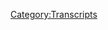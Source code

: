{{DEFAULTSORT:
    #_TRANSCRIPT_0911:March 19, 2024
}}{{Transcript
    | title         = [[911: March 19, 2024]]
    | caption       = [https://knowledgefight.libsyn.com/911-march-19-2024 Listen to this episode on Libsyn]
    | episodeNumber = [[911: March 19, 2024|911]]
    | length        = 01:37:36
}}

{{MessageBox
    | header     = Warning: Bot Generated Content
    | text       = This transcript was automatically generated by transcription software and likely contains many mistakes and misattributions. Please check the audio for definitive quotes, attribution, and context.
    | image      = N3yvass4myg91.webp
    | imagewidth = 50px
    | id         = warning
}}

{{TranscriptBlock
    | name      = Unknown Speaker
    | timestamp = 00:00:00.000
    | text      = 9-1-1 on 9-11.
}}

{{TranscriptBlock
    | name      = Unknown Speaker
    | timestamp = 00:00:03.359
    | text      = Welcome back, final segment with Leo Zagami, our Vatican expert, an expert he is.
}}

{{TranscriptBlock
    | name      = Unknown Speaker
    | timestamp = 00:00:08.960
    | text      = We don't get experts on that are experts at B.S., we get people that are experts on being
}}

{{TranscriptBlock
    | name      = Unknown Speaker
    | timestamp = 00:00:12.439
    | text      = accurate for years and years and years.
}}

{{TranscriptBlock
    | name      = Unknown Speaker
    | timestamp = 00:00:14.119
    | text      = And he is. Leo, in the last five minutes we have here, big picture,
}}

{{TranscriptBlock
    | name      = Unknown Speaker
    | timestamp = 00:00:18.359
    | text      = how's the New World Order going, how is humanity doing in the fight against it?
}}

{{TranscriptBlock
    | name      = Unknown Speaker
    | timestamp = 00:00:21.879
    | text      = I am Jesus, but we have also the Mahdi. And who is the Mahdi?
}}

{{TranscriptBlock
    | name      = Unknown Speaker
    | timestamp = 00:00:26.000
    | text      = The Mahdi is Osama bin Laden.
}}

{{TranscriptBlock
    | name      = Unknown Speaker
    | timestamp = 00:00:29.000
    | text      = Alhamdulillah, we are against Satan, both me and Osama bin Laden,
}}

{{TranscriptBlock
    | name      = Unknown Speaker
    | timestamp = 00:00:34.000
    | text      = and I was the one who signed the order to bring down the Twin Towers.
}}

{{TranscriptBlock
    | name      = Unknown Speaker
    | timestamp = 00:00:44.000
    | text      = So it's my sole responsibility, but when you understand the full picture,
}}

{{TranscriptBlock
    | name      = Unknown Speaker
    | timestamp = 00:00:48.000
    | text      = in 2012, you will thank me for it.
}}

{{TranscriptBlock
    | name      = Unknown Speaker
    | timestamp = 00:00:51.000
    | text      = Trust me, this is not a knowledge fight.
}}

{{TranscriptBlock
    | name      = Unknown Speaker
    | timestamp = 00:00:59.000
    | text      = 9-11, 3-11 is 9-11 days after 9-11, the globalists are obsessed with numerology.
}}

{{TranscriptBlock
    | name      = Unknown Speaker
    | timestamp = 00:01:05.000
    | text      = They did 9-11 on 9-11, 3-11 was 9-11 days after 9-11, excuse me, 4-11 was,
}}

{{TranscriptBlock
    | name      = Unknown Speaker
    | timestamp = 00:01:15.000
    | text      = 9-11 days after 9-11, the Madrid bombing, 7-7, 7-21, I mean they did the same stuff
}}

{{TranscriptBlock
    | name      = Unknown Speaker
    | timestamp = 00:01:22.000
    | text      = over and over again on the two year anniversary of 9-11,
}}

{{TranscriptBlock
    | name      = Unknown Speaker
    | timestamp = 00:01:26.000
    | text      = the New York Lottery came up, 9-11, the Chicago Mercantile closed,
}}

{{TranscriptBlock
    | name      = Unknown Speaker
    | timestamp = 00:01:33.000
    | text      = on the two year anniversary the 9-11 never happened before.
}}

{{TranscriptBlock
    | name      = Unknown Speaker
    | timestamp = 00:01:37.000
    | text      = They love to flop this in our face.
}}

{{TranscriptBlock
    | name      = Unknown Speaker
    | timestamp = 00:01:41.000
    | text      = That's why September 11th took place right around 9-11.
}}

{{TranscriptBlock
    | name      = Unknown Speaker
    | timestamp = 00:01:44.000
    | text      = Hey everybody, welcome back to Knowledge Fight, I'm Dan.
}}

{{TranscriptBlock
    | name      = Unknown Speaker
    | timestamp = 00:01:46.000
    | text      = I'm Jordan.
}}

{{TranscriptBlock
    | name      = Unknown Speaker
    | timestamp = 00:01:47.000
    | text      = We're couple dudes, like to sit around and worship at the altar of Selene
}}

{{TranscriptBlock
    | name      = Unknown Speaker
    | timestamp = 00:01:49.000
    | text      = and talk a little bit about Alex Jones.
}}

{{TranscriptBlock
    | name      = Unknown Speaker
    | timestamp = 00:01:51.000
    | text      = Oh indeed we are Dan.
}}

{{TranscriptBlock
    | name      = Unknown Speaker
    | timestamp = 00:01:53.000
    | text      = Jordan.
}}

{{TranscriptBlock
    | name      = Unknown Speaker
    | timestamp = 00:01:54.000
    | text      = Jordan!
}}

{{TranscriptBlock
    | name      = Unknown Speaker
    | timestamp = 00:01:55.000
    | text      = Quick question for you.
}}

{{TranscriptBlock
    | name      = Unknown Speaker
    | timestamp = 00:01:56.000
    | text      = What's your Bright Spot today buddy?
}}

{{TranscriptBlock
    | name      = Unknown Speaker
    | timestamp = 00:01:57.000
    | text      = My Bright Spot today was that bespoke new intro for one episode from DJ Dan Arkey.
}}

{{TranscriptBlock
    | name      = Unknown Speaker
    | timestamp = 00:02:03.000
    | text      = I think you and I had become aware, just accidentally maybe,
}}

{{TranscriptBlock
    | name      = Unknown Speaker
    | timestamp = 00:02:08.000
    | text      = that it was going to be episode 9-11 and we made a conscious decision not to do anything about it.
}}

{{TranscriptBlock
    | name      = Unknown Speaker
    | timestamp = 00:02:13.000
    | text      = You know, not like to do any kind of...
}}

{{TranscriptBlock
    | name      = Unknown Speaker
    | timestamp = 00:02:15.000
    | text      = Yeah, yeah, yeah.
}}

{{TranscriptBlock
    | name      = Unknown Speaker
    | timestamp = 00:02:16.000
    | text      = Because it seemed like it would be a little bit like, well we already covered the actual day on the show,
}}

{{TranscriptBlock
    | name      = Unknown Speaker
    | timestamp = 00:02:21.000
    | text      = so there wasn't a whole lot to do.
}}

{{TranscriptBlock
    | name      = Unknown Speaker
    | timestamp = 00:02:23.000
    | text      = Right.
}}

{{TranscriptBlock
    | name      = Unknown Speaker
    | timestamp = 00:02:24.000
    | text      = But then, out of nowhere, get an email from DJ Dan Arkey.
}}

{{TranscriptBlock
    | name      = Unknown Speaker
    | timestamp = 00:02:26.000
    | text      = And what are you supposed to do? Turn that down.
}}

{{TranscriptBlock
    | name      = Unknown Speaker
    | timestamp = 00:02:28.000
    | text      = He's not going to let it go.
}}

{{TranscriptBlock
    | name      = Unknown Speaker
    | timestamp = 00:02:30.000
    | text      = He's not going to let it go by without a commemoration of some sort.
}}

{{TranscriptBlock
    | name      = Unknown Speaker
    | timestamp = 00:02:33.000
    | text      = Sure.
}}

{{TranscriptBlock
    | name      = Unknown Speaker
    | timestamp = 00:02:34.000
    | text      = And if you can get acapella drops like that, you have to, it has to be played.
}}

{{TranscriptBlock
    | name      = Unknown Speaker
    | timestamp = 00:02:39.000
    | text      = It must be shared.
}}

{{TranscriptBlock
    | name      = Unknown Speaker
    | timestamp = 00:02:40.000
    | text      = I mean, in a matter of a minute and a half, we cracked the case of who did it.
}}

{{TranscriptBlock
    | name      = Unknown Speaker
    | timestamp = 00:02:46.000
    | text      = Who did 9-11. We know.
}}

{{TranscriptBlock
    | name      = Unknown Speaker
    | timestamp = 00:02:47.000
    | text      = Oh god, it is so...
}}

{{TranscriptBlock
    | name      = Unknown Speaker
    | timestamp = 00:02:49.000
    | text      = Full-throated confession.
}}

{{TranscriptBlock
    | name      = Unknown Speaker
    | timestamp = 00:02:50.000
    | text      = You know, sometimes, sometimes it really does only take a minute and a half to encapsulate just how insane things are
}}

{{TranscriptBlock
    | name      = Unknown Speaker
    | timestamp = 00:02:57.000
    | text      = and how normalized we've made them.
}}

{{TranscriptBlock
    | name      = Unknown Speaker
    | timestamp = 00:02:59.000
    | text      = Just like that dude just being, oh yeah, yeah, yeah.
}}

{{TranscriptBlock
    | name      = Unknown Speaker
    | timestamp = 00:03:01.000
    | text      = Yep, yep. Makes perfect sense. He did it.
}}

{{TranscriptBlock
    | name      = Unknown Speaker
    | timestamp = 00:03:03.000
    | text      = And it's just one of the many things we've learned in our time doing this show.
}}

{{TranscriptBlock
    | name      = Unknown Speaker
    | timestamp = 00:03:08.000
    | text      = So what's your Bright Spot?
}}

{{TranscriptBlock
    | name      = Unknown Speaker
    | timestamp = 00:03:09.000
    | text      = My Bright Spot, well, I mean, aside from that, I would probably go with the return of the amazing race.
}}

{{TranscriptBlock
    | name      = Unknown Speaker
    | timestamp = 00:03:16.000
    | text      = Oh, I didn't realize.
}}

{{TranscriptBlock
    | name      = Unknown Speaker
    | timestamp = 00:03:18.000
    | text      = Yeah, I didn't realize until just recently.
}}

{{TranscriptBlock
    | name      = Unknown Speaker
    | timestamp = 00:03:21.000
    | text      = It's come back, they're racing.
}}

{{TranscriptBlock
    | name      = Unknown Speaker
    | timestamp = 00:03:24.000
    | text      = Phil Kogan has the best fucking job in the world.
}}

{{TranscriptBlock
    | name      = Unknown Speaker
    | timestamp = 00:03:26.000
    | text      = The best job in the world by such a white margin.
}}

{{TranscriptBlock
    | name      = Unknown Speaker
    | timestamp = 00:03:28.000
    | text      = He travels around the world, he doesn't have to run around like these people.
}}

{{TranscriptBlock
    | name      = Unknown Speaker
    | timestamp = 00:03:30.000
    | text      = Such a white margin.
}}

{{TranscriptBlock
    | name      = Unknown Speaker
    | timestamp = 00:03:31.000
    | text      = Yeah.
}}

{{TranscriptBlock
    | name      = Unknown Speaker
    | timestamp = 00:03:32.000
    | text      = He even looks, sometimes he looks disapprovingly at them for not being fast enough.
}}

{{TranscriptBlock
    | name      = Unknown Speaker
    | timestamp = 00:03:36.000
    | text      = He loves those tense moments where he gets to pretend someone's been eliminated, but it's a non-elimination leg.
}}

{{TranscriptBlock
    | name      = Unknown Speaker
    | timestamp = 00:03:42.000
    | text      = Fucking guy. He's living it up.
}}

{{TranscriptBlock
    | name      = Unknown Speaker
    | timestamp = 00:03:44.000
    | text      = You are tenth, you're still in the race. Oh, fuck you, man.
}}

{{TranscriptBlock
    | name      = Unknown Speaker
    | timestamp = 00:03:49.000
    | text      = You're still running.
}}

{{TranscriptBlock
    | name      = Unknown Speaker
    | timestamp = 00:03:50.000
    | text      = Yeah, fuck you.
}}

{{TranscriptBlock
    | name      = Unknown Speaker
    | timestamp = 00:03:51.000
    | text      = You can eat that moment up.
}}

{{TranscriptBlock
    | name      = Unknown Speaker
    | timestamp = 00:03:54.000
    | text      = He does seem to drink it.
}}

{{TranscriptBlock
    | name      = Unknown Speaker
    | timestamp = 00:03:56.000
    | text      = So, Good Cast this season, what are we talking about?
}}

{{TranscriptBlock
    | name      = Unknown Speaker
    | timestamp = 00:03:58.000
    | text      = I think, you know, I've only seen one episode.
}}

{{TranscriptBlock
    | name      = Unknown Speaker
    | timestamp = 00:04:01.000
    | text      = It's tough to get a feel for them because you haven't, you know, the first, you need to find the first real meltdown.
}}

{{TranscriptBlock
    | name      = Unknown Speaker
    | timestamp = 00:04:06.000
    | text      = Sure.
}}

{{TranscriptBlock
    | name      = Unknown Speaker
    | timestamp = 00:04:07.000
    | text      = And the opening had, I mean, I can't, I can't, I don't even know if I can not spoil it.
}}

{{TranscriptBlock
    | name      = Unknown Speaker
    | timestamp = 00:04:12.000
    | text      = There was a straight up Austin Powers moment.
}}

{{TranscriptBlock
    | name      = Unknown Speaker
    | timestamp = 00:04:15.000
    | text      = Do do do do do.
}}

{{TranscriptBlock
    | name      = Unknown Speaker
    | timestamp = 00:04:16.000
    | text      = No, somebody.
}}

{{TranscriptBlock
    | name      = Unknown Speaker
    | timestamp = 00:04:17.000
    | text      = Someone got Randy.
}}

{{TranscriptBlock
    | name      = Unknown Speaker
    | timestamp = 00:04:19.000
    | text      = No, somebody parallel parked a car and then got into, in a tiny enclosure, and then got into the situation where they kept going forward,
}}

{{TranscriptBlock
    | name      = Unknown Speaker
    | timestamp = 00:04:28.000
    | text      = and then reversing backward, and then going forward, and then reversing backward and not moving.
}}

{{TranscriptBlock
    | name      = Unknown Speaker
    | timestamp = 00:04:32.000
    | text      = And then someone walked by and went, get in my belly.
}}

{{TranscriptBlock
    | name      = Unknown Speaker
    | timestamp = 00:04:35.000
    | text      = It was so absurd.
}}

{{TranscriptBlock
    | name      = Unknown Speaker
    | timestamp = 00:04:36.000
    | text      = That's an Austin Powers moment?
}}

{{TranscriptBlock
    | name      = Unknown Speaker
    | timestamp = 00:04:38.000
    | text      = Yeah, remember in the first movie.
}}

{{TranscriptBlock
    | name      = Unknown Speaker
    | timestamp = 00:04:40.000
    | text      = It's definitely not the first thing that comes to mind when I think of Austin Powers.
}}

{{TranscriptBlock
    | name      = Unknown Speaker
    | timestamp = 00:04:44.000
    | text      = It's the first thing that I think of, it's just that moment.
}}

{{TranscriptBlock
    | name      = Unknown Speaker
    | timestamp = 00:04:47.000
    | text      = Dr. Evil, laser sharks.
}}

{{TranscriptBlock
    | name      = Unknown Speaker
    | timestamp = 00:04:49.000
    | text      = Nope.
}}

{{TranscriptBlock
    | name      = Unknown Speaker
    | timestamp = 00:04:50.000
    | text      = One million dollars.
}}

{{TranscriptBlock
    | name      = Unknown Speaker
    | timestamp = 00:04:51.000
    | text      = I forgot about the laser sharks with frickin' laser babies, that's right.
}}

{{TranscriptBlock
    | name      = Unknown Speaker
    | timestamp = 00:04:54.000
    | text      = Man, how, are we dead?
}}

{{TranscriptBlock
    | name      = Unknown Speaker
    | timestamp = 00:04:56.000
    | text      = Who throws a shoe?
}}

{{TranscriptBlock
    | name      = Unknown Speaker
    | timestamp = 00:04:57.000
    | text      = How old are we?
}}

{{TranscriptBlock
    | name      = Unknown Speaker
    | timestamp = 00:04:58.000
    | text      = Come on, man.
}}

{{TranscriptBlock
    | name      = Unknown Speaker
    | timestamp = 00:04:59.000
    | text      = There's a million other races that come up first before.
}}

{{TranscriptBlock
    | name      = Unknown Speaker
    | timestamp = 00:05:01.000
    | text      = Sure, sure.
}}

{{TranscriptBlock
    | name      = Unknown Speaker
    | timestamp = 00:05:02.000
    | text      = Oh, three times.
}}

{{TranscriptBlock
    | name      = Unknown Speaker
    | timestamp = 00:05:03.000
    | text      = Yeah, yeah, yeah.
}}

{{TranscriptBlock
    | name      = Unknown Speaker
    | timestamp = 00:05:04.000
    | text      = All right.
}}

{{TranscriptBlock
    | name      = Unknown Speaker
    | timestamp = 00:05:05.000
    | text      = Fair enough.
}}

{{TranscriptBlock
    | name      = Unknown Speaker
    | timestamp = 00:05:06.000
    | text      = So that's good.
}}

{{TranscriptBlock
    | name      = Unknown Speaker
    | timestamp = 00:05:07.000
    | text      = I had to leave the room.
}}

{{TranscriptBlock
    | name      = Unknown Speaker
    | timestamp = 00:05:08.000
    | text      = I couldn't watch it because it was happening in real life.
}}

{{TranscriptBlock
    | name      = Unknown Speaker
    | timestamp = 00:05:11.000
    | text      = And they didn't see it coming.
}}

{{TranscriptBlock
    | name      = Unknown Speaker
    | timestamp = 00:05:13.000
    | text      = It was happening.
}}

{{TranscriptBlock
    | name      = Unknown Speaker
    | timestamp = 00:05:15.000
    | text      = You could see it happening.
}}

{{TranscriptBlock
    | name      = Unknown Speaker
    | timestamp = 00:05:17.000
    | text      = Just back out, man.
}}

{{TranscriptBlock
    | name      = Unknown Speaker
    | timestamp = 00:05:18.000
    | text      = Back it out.
}}

{{TranscriptBlock
    | name      = Unknown Speaker
    | timestamp = 00:05:19.000
    | text      = Back it out.
}}

{{TranscriptBlock
    | name      = Unknown Speaker
    | timestamp = 00:05:20.000
    | text      = That's why you need those people who are standing by the wayside telling you, you're good.
}}

{{TranscriptBlock
    | name      = Unknown Speaker
    | timestamp = 00:05:24.000
    | text      = Brutal.
}}

{{TranscriptBlock
    | name      = Unknown Speaker
    | timestamp = 00:05:25.000
    | text      = You're good.
}}

{{TranscriptBlock
    | name      = Unknown Speaker
    | timestamp = 00:05:26.000
    | text      = You're one of them you have messed up in life.
}}

{{TranscriptBlock
    | name      = Unknown Speaker
    | timestamp = 00:05:28.000
    | text      = So, speaking of messed up in life, here we are.
}}

{{TranscriptBlock
    | name      = Unknown Speaker
    | timestamp = 00:05:32.000
    | text      = Talking about March 19th, and part of the reason for this was, on our last episode,
}}

{{TranscriptBlock
    | name      = Unknown Speaker
    | timestamp = 00:05:37.000
    | text      = Alex left halfway through the show.
}}

{{TranscriptBlock
    | name      = Unknown Speaker
    | timestamp = 00:05:39.000
    | text      = Right.
}}

{{TranscriptBlock
    | name      = Unknown Speaker
    | timestamp = 00:05:40.000
    | text      = And so I was like, is he gonna just stay away?
}}

{{TranscriptBlock
    | name      = Unknown Speaker
    | timestamp = 00:05:42.000
    | text      = Is he gonna be gone?
}}

{{TranscriptBlock
    | name      = Unknown Speaker
    | timestamp = 00:05:43.000
    | text      = What's gonna happen?
}}

{{TranscriptBlock
    | name      = Unknown Speaker
    | timestamp = 00:05:44.000
    | text      = Right.
}}

{{TranscriptBlock
    | name      = Unknown Speaker
    | timestamp = 00:05:45.000
    | text      = So I wanted to, you know, check this episode out, see where we were at, see how the landing
}}

{{TranscriptBlock
    | name      = Unknown Speaker
    | timestamp = 00:05:51.000
    | text      = happened.
}}

{{TranscriptBlock
    | name      = Unknown Speaker
    | timestamp = 00:05:52.000
    | text      = And also, I watched the interview with Don Lemon and Elon Musk.
}}

{{TranscriptBlock
    | name      = Unknown Speaker
    | timestamp = 00:05:58.000
    | text      = Sure.
}}

{{TranscriptBlock
    | name      = Unknown Speaker
    | timestamp = 00:05:59.000
    | text      = And I figured that might come up, and it does.
}}

{{TranscriptBlock
    | name      = Unknown Speaker
    | timestamp = 00:06:01.000
    | text      = Yeah.
}}

{{TranscriptBlock
    | name      = Unknown Speaker
    | timestamp = 00:06:02.000
    | text      = And so, yeah, we're gonna talk about that.
}}

{{TranscriptBlock
    | name      = Unknown Speaker
    | timestamp = 00:06:04.000
    | text      = That was a bad interview.
}}

{{TranscriptBlock
    | name      = Unknown Speaker
    | timestamp = 00:06:07.000
    | text      = On a number of fronts.
}}

{{TranscriptBlock
    | name      = Unknown Speaker
    | timestamp = 00:06:09.000
    | text      = Yeah.
}}

{{TranscriptBlock
    | name      = Unknown Speaker
    | timestamp = 00:06:10.000
    | text      = Yeah.
}}

{{TranscriptBlock
    | name      = Unknown Speaker
    | timestamp = 00:06:11.000
    | text      = Yeah, I believe that.
}}

{{TranscriptBlock
    | name      = Unknown Speaker
    | timestamp = 00:06:12.000
    | text      = I didn't watch it.
}}

{{TranscriptBlock
    | name      = Unknown Speaker
    | timestamp = 00:06:13.000
    | text      = It was not pleasant to watch.
}}

{{TranscriptBlock
    | name      = Unknown Speaker
    | timestamp = 00:06:15.000
    | text      = Not from a, I don't know what the unpleasant is, how I would categorize it, but it's just...
}}

{{TranscriptBlock
    | name      = Unknown Speaker
    | timestamp = 00:06:22.000
    | text      = Uncomfortable?
}}

{{TranscriptBlock
    | name      = Unknown Speaker
    | timestamp = 00:06:23.000
    | text      = Yeah.
}}

{{TranscriptBlock
    | name      = Unknown Speaker
    | timestamp = 00:06:24.000
    | text      = Was it informative in some way?
}}

{{TranscriptBlock
    | name      = Unknown Speaker
    | timestamp = 00:06:27.000
    | text      = It could have been more.
}}

{{TranscriptBlock
    | name      = Unknown Speaker
    | timestamp = 00:06:29.000
    | text      = Sure.
}}

{{TranscriptBlock
    | name      = Unknown Speaker
    | timestamp = 00:06:30.000
    | text      = Sure.
}}

{{TranscriptBlock
    | name      = Unknown Speaker
    | timestamp = 00:06:31.000
    | text      = But did you take something from it that was of value?
}}

{{TranscriptBlock
    | name      = Unknown Speaker
    | timestamp = 00:06:34.000
    | text      = Nothing I didn't know before, which is that Elon has a pretty thin explanation for what
}}

{{TranscriptBlock
    | name      = Unknown Speaker
    | timestamp = 00:06:39.000
    | text      = he deems believable.
}}

{{TranscriptBlock
    | name      = Unknown Speaker
    | timestamp = 00:06:41.000
    | text      = Right.
}}

{{TranscriptBlock
    | name      = Unknown Speaker
    | timestamp = 00:06:42.000
    | text      = Right, right, right.
}}

{{TranscriptBlock
    | name      = Unknown Speaker
    | timestamp = 00:06:43.000
    | text      = But that you come away with pretty clearly.
}}

{{TranscriptBlock
    | name      = Unknown Speaker
    | timestamp = 00:06:45.000
    | text      = I don't know, I do think that there was just something off, the two of them don't have
}}

{{TranscriptBlock
    | name      = Unknown Speaker
    | timestamp = 00:06:49.000
    | text      = great chemistry.
}}

{{TranscriptBlock
    | name      = Unknown Speaker
    | timestamp = 00:06:50.000
    | text      = That's unsurprising.
}}

{{TranscriptBlock
    | name      = Unknown Speaker
    | timestamp = 00:06:51.000
    | text      = But I also don't know how much chemistry you're ever gonna get with someone like Elon Musk
}}

{{TranscriptBlock
    | name      = Unknown Speaker
    | timestamp = 00:06:55.000
    | text      = in an interview chair.
}}

{{TranscriptBlock
    | name      = Unknown Speaker
    | timestamp = 00:06:57.000
    | text      = You know, I feel like, and a lot of people might disagree with me, but 17th century kings
}}

{{TranscriptBlock
    | name      = Unknown Speaker
    | timestamp = 00:07:03.000
    | text      = and queens in Europe were actually very kind people and not whimsical at all.
}}

{{TranscriptBlock
    | name      = Unknown Speaker
    | timestamp = 00:07:06.000
    | text      = So I think they were easy to talk to.
}}

{{TranscriptBlock
    | name      = Unknown Speaker
    | timestamp = 00:07:09.000
    | text      = Here's something that I think I may have come around on while watching the interview.
}}

{{TranscriptBlock
    | name      = Unknown Speaker
    | timestamp = 00:07:13.000
    | text      = Sure, sure, sure.
}}

{{TranscriptBlock
    | name      = Unknown Speaker
    | timestamp = 00:07:14.000
    | text      = I don't think that guy, Adrian Dittman, is Elon Musk.
}}

{{TranscriptBlock
    | name      = Unknown Speaker
    | timestamp = 00:07:17.000
    | text      = Okay.
}}

{{TranscriptBlock
    | name      = Unknown Speaker
    | timestamp = 00:07:18.000
    | text      = I have more of the mind that that's not the case after this interview.
}}

{{TranscriptBlock
    | name      = Unknown Speaker
    | timestamp = 00:07:21.000
    | text      = So at least we're getting closer on one front.
}}

{{TranscriptBlock
    | name      = Unknown Speaker
    | timestamp = 00:07:24.000
    | text      = Yeah.
}}

{{TranscriptBlock
    | name      = Unknown Speaker
    | timestamp = 00:07:25.000
    | text      = Alright.
}}

{{TranscriptBlock
    | name      = Unknown Speaker
    | timestamp = 00:07:26.000
    | text      = So we'll get down to business on this here episode, see all the ins and outs and what
}}

{{TranscriptBlock
    | name      = Unknown Speaker
    | timestamp = 00:07:29.000
    | text      = have you, but first, let's say hello to some new wonks.
}}

{{TranscriptBlock
    | name      = Unknown Speaker
    | timestamp = 00:07:31.000
    | text      = Ooh, that's a great idea.
}}

{{TranscriptBlock
    | name      = Unknown Speaker
    | timestamp = 00:07:32.000
    | text      = So first, Blake Burrito is down with Celine worship, but Jordan's very good pups also
}}

{{TranscriptBlock
    | name      = Unknown Speaker
    | timestamp = 00:07:37.000
    | text      = deserve our praise.
}}

{{TranscriptBlock
    | name      = Unknown Speaker
    | timestamp = 00:07:38.000
    | text      = Thank you so much.
}}

{{TranscriptBlock
    | name      = Unknown Speaker
    | timestamp = 00:07:39.000
    | text      = You're now a policy wonk.
}}

{{TranscriptBlock
    | name      = Unknown Speaker
    | timestamp = 00:07:40.000
    | text      = I'm a policy wonk.
}}

{{TranscriptBlock
    | name      = Unknown Speaker
    | timestamp = 00:07:41.000
    | text      = Thank you very much.
}}

{{TranscriptBlock
    | name      = Unknown Speaker
    | timestamp = 00:07:42.000
    | text      = Not true, but fair, fine, whatever.
}}

{{TranscriptBlock
    | name      = Unknown Speaker
    | timestamp = 00:07:45.000
    | text      = Next, shout out to Tribulation Farce who sent me to Knowledge Fight, a definite path towards
}}

{{TranscriptBlock
    | name      = Unknown Speaker
    | timestamp = 00:07:50.000
    | text      = mental health for me.
}}

{{TranscriptBlock
    | name      = Unknown Speaker
    | timestamp = 00:07:51.000
    | text      = Ooh, hey, I thought that was sarcastic, but thank you.
}}

{{TranscriptBlock
    | name      = Unknown Speaker
    | timestamp = 00:07:54.000
    | text      = Your favorite sexy architect, Nicolai Carpaccia.
}}

{{TranscriptBlock
    | name      = Unknown Speaker
    | timestamp = 00:07:57.000
    | text      = Thank you so much.
}}

{{TranscriptBlock
    | name      = Unknown Speaker
    | timestamp = 00:07:58.000
    | text      = You're now a policy wonk.
}}

{{TranscriptBlock
    | name      = Unknown Speaker
    | timestamp = 00:07:59.000
    | text      = I'm a policy wonk.
}}

{{TranscriptBlock
    | name      = Unknown Speaker
    | timestamp = 00:08:00.000
    | text      = Thank you very much.
}}

{{TranscriptBlock
    | name      = Unknown Speaker
    | timestamp = 00:08:01.000
    | text      = I thought that was going down a sarcastic path, but then it got sincere.
}}

{{TranscriptBlock
    | name      = Unknown Speaker
    | timestamp = 00:08:03.000
    | text      = No, it makes sense, yeah.
}}

{{TranscriptBlock
    | name      = Unknown Speaker
    | timestamp = 00:08:05.000
    | text      = And Dave from IT did 9-11.
}}

{{TranscriptBlock
    | name      = Unknown Speaker
    | timestamp = 00:08:07.000
    | text      = No, that's not true.
}}

{{TranscriptBlock
    | name      = Unknown Speaker
    | timestamp = 00:08:08.000
    | text      = It was a comedy.
}}

{{TranscriptBlock
    | name      = Unknown Speaker
    | timestamp = 00:08:09.000
    | text      = It's the perfect day for it.
}}

{{TranscriptBlock
    | name      = Unknown Speaker
    | timestamp = 00:08:10.000
    | text      = It's the intro.
}}

{{TranscriptBlock
    | name      = Unknown Speaker
    | timestamp = 00:08:11.000
    | text      = You're now a policy wonk.
}}

{{TranscriptBlock
    | name      = Unknown Speaker
    | timestamp = 00:08:12.000
    | text      = I'm a policy wonk.
}}

{{TranscriptBlock
    | name      = Unknown Speaker
    | timestamp = 00:08:13.000
    | text      = Thank you very much.
}}

{{TranscriptBlock
    | name      = Unknown Speaker
    | timestamp = 00:08:14.000
    | text      = Thank you.
}}

{{TranscriptBlock
    | name      = Unknown Speaker
    | timestamp = 00:08:15.000
    | text      = And we got a couple of technocrats in the mix, Jordan, so thank you so much too.
}}

{{TranscriptBlock
    | name      = Unknown Speaker
    | timestamp = 00:08:17.000
    | text      = It's my understanding that the traditional 10-year anniversary gift is leveling up from
}}

{{TranscriptBlock
    | name      = Unknown Speaker
    | timestamp = 00:08:20.439
    | text      = a walk to a technocrat.
}}

{{TranscriptBlock
    | name      = Unknown Speaker
    | timestamp = 00:08:21.759
    | text      = So happy anniversary, James Love Lily.
}}

{{TranscriptBlock
    | name      = Unknown Speaker
    | timestamp = 00:08:24.300
    | text      = Thank you so much.
}}

{{TranscriptBlock
    | name      = Unknown Speaker
    | timestamp = 00:08:25.300
    | text      = You are now a technocrat.
}}

{{TranscriptBlock
    | name      = Unknown Speaker
    | timestamp = 00:08:26.300
    | text      = And I may have a problem.
}}

{{TranscriptBlock
    | name      = Unknown Speaker
    | timestamp = 00:08:27.480
    | text      = I've binged about 400 episodes in the last four months since I found you guys.
}}

{{TranscriptBlock
    | name      = Unknown Speaker
    | timestamp = 00:08:30.920
    | text      = I'm sorry I have not become a technocrat sooner.
}}

{{TranscriptBlock
    | name      = Unknown Speaker
    | timestamp = 00:08:33.279
    | text      = Love the show.
}}

{{TranscriptBlock
    | name      = Unknown Speaker
    | timestamp = 00:08:34.279
    | text      = You guys are the best.
}}

{{TranscriptBlock
    | name      = Unknown Speaker
    | timestamp = 00:08:35.279
    | text      = Thank you so much.
}}

{{TranscriptBlock
    | name      = Unknown Speaker
    | timestamp = 00:08:36.279
    | text      = Thank you so much for that.
}}

{{TranscriptBlock
    | name      = Unknown Speaker
    | timestamp = 00:08:37.279
    | text      = I'm a policy wonk.
}}

{{TranscriptBlock
    | name      = Unknown Speaker
    | timestamp = 00:08:38.279
    | text      = I don't like to hype things, but people are designed to hype.
}}

{{TranscriptBlock
    | name      = Unknown Speaker
    | timestamp = 00:08:41.960
    | text      = I am going to paint once a week on air, and I'm going to let callers call in.
}}

{{TranscriptBlock
    | name      = Unknown Speaker
    | timestamp = 00:08:49.399
    | text      = We'll also take emails and request what you want to see me paint.
}}

{{TranscriptBlock
    | name      = Unknown Speaker
    | timestamp = 00:08:52.679
    | text      = One, two, three, Matt Damon.
}}

{{TranscriptBlock
    | name      = Unknown Speaker
    | timestamp = 00:08:54.679
    | text      = Matt Damon.
}}

{{TranscriptBlock
    | name      = Unknown Speaker
    | timestamp = 00:08:56.080
    | text      = There you go.
}}

{{TranscriptBlock
    | name      = Unknown Speaker
    | timestamp = 00:08:58.639
    | text      = Party time.
}}

{{TranscriptBlock
    | name      = Unknown Speaker
    | timestamp = 00:08:59.639
    | text      = I'm going to get in your guts.
}}

{{TranscriptBlock
    | name      = Unknown Speaker
    | timestamp = 00:09:00.799
    | text      = And the Nazis, in my view, were thugs that shook people down to a lot of really bad things.
}}

{{TranscriptBlock
    | name      = Unknown Speaker
    | timestamp = 00:09:04.200
    | text      = But they did good things too.
}}

{{TranscriptBlock
    | name      = Unknown Speaker
    | timestamp = 00:09:05.200
    | text      = We're going to stop dissing the Nazis all the time.
}}

{{TranscriptBlock
    | name      = Unknown Speaker
    | timestamp = 00:09:07.480
    | text      = Okay.
}}

{{TranscriptBlock
    | name      = Unknown Speaker
    | timestamp = 00:09:08.480
    | text      = I'm thinking about doing some shows too, where I run the whole thing myself, just hit record,
}}

{{TranscriptBlock
    | name      = Unknown Speaker
    | timestamp = 00:09:13.279
    | text      = and sit in the dark with just a few candles and candlelight and talk about the nature
}}

{{TranscriptBlock
    | name      = Unknown Speaker
    | timestamp = 00:09:17.879
    | text      = of the world universe.
}}

{{TranscriptBlock
    | name      = Unknown Speaker
    | timestamp = 00:09:18.879
    | text      = I mean, you know, a big old juicy ribeye, folks, is as good as sex with your wife.
}}

{{TranscriptBlock
    | name      = Unknown Speaker
    | timestamp = 00:09:22.360
    | text      = I mean, let's just get down to reality here.
}}

{{TranscriptBlock
    | name      = Unknown Speaker
    | timestamp = 00:09:24.200
    | text      = I'm going to go Donkey Kong, King Kong crazy in about 45 days.
}}

{{TranscriptBlock
    | name      = Unknown Speaker
    | timestamp = 00:09:30.399
    | text      = America sucks.
}}

{{TranscriptBlock
    | name      = Unknown Speaker
    | timestamp = 00:09:31.399
    | text      = We're all racist.
}}

{{TranscriptBlock
    | name      = Unknown Speaker
    | timestamp = 00:09:32.399
    | text      = It's over.
}}

{{TranscriptBlock
    | name      = Unknown Speaker
    | timestamp = 00:09:33.399
    | text      = It doesn't mean I want to go live, say, in some places in Asia, where you get off the
}}

{{TranscriptBlock
    | name      = Unknown Speaker
    | timestamp = 00:09:37.799
    | text      = plane over there, folks, they karate chop you.
}}

{{TranscriptBlock
    | name      = Unknown Speaker
    | timestamp = 00:09:40.519
    | text      = Thank you so much.
}}

{{TranscriptBlock
    | name      = Unknown Speaker
    | timestamp = 00:09:41.519
    | text      = Yes, thank you very much.
}}

{{TranscriptBlock
    | name      = Unknown Speaker
    | timestamp = 00:09:42.919
    | text      = So we start off here on the 19th, and Alex, you can tell from his musical choice that
}}

{{TranscriptBlock
    | name      = Unknown Speaker
    | timestamp = 00:09:49.899
    | text      = there is a vibe.
}}

{{TranscriptBlock
    | name      = Unknown Speaker
    | timestamp = 00:09:50.899
    | text      = Oh no.
}}

{{TranscriptBlock
    | name      = Unknown Speaker
    | timestamp = 00:09:51.899
    | text      = There's a vibe.
}}

{{TranscriptBlock
    | name      = Unknown Speaker
    | timestamp = 00:09:52.899
    | text      = Oh no.
}}

{{TranscriptBlock
    | name      = Unknown Speaker
    | timestamp = 00:09:53.899
    | text      = It's Tuesday, March 19th, 2024, I'm your host, Alex Jones, broadcasting from the embattled
}}

{{TranscriptBlock
    | name      = Unknown Speaker
    | timestamp = 00:10:07.879
    | text      = Infowars command center worldwide.
}}

{{TranscriptBlock
    | name      = Unknown Speaker
    | timestamp = 00:10:25.279
    | text      = Humans are so capable of beauty and strength, the heights of scale, we also plunge in the
}}

{{TranscriptBlock
    | name      = Unknown Speaker
    | timestamp = 00:10:46.559
    | text      = depths of wickedness.
}}

{{TranscriptBlock
    | name      = Unknown Speaker
    | timestamp = 00:10:49.759
    | text      = It's recognizing that internal contest that will allow us to transcend.
}}

{{TranscriptBlock
    | name      = Unknown Speaker
    | timestamp = 00:10:56.200
    | text      = All right, ladies and gentlemen, the quickening is here.
}}

{{TranscriptBlock
    | name      = Unknown Speaker
    | timestamp = 00:11:00.039
    | text      = The news is absolutely over the top and saying I have prepared massively for this broadcast
}}

{{TranscriptBlock
    | name      = Unknown Speaker
    | timestamp = 00:11:06.279
    | text      = and know this, I come to you trying to be as accurate and truthful as I can be.
}}

{{TranscriptBlock
    | name      = Unknown Speaker
    | timestamp = 00:11:12.919
    | text      = These are very complex issues, but at the end of the day, it can be boiled down to good
}}

{{TranscriptBlock
    | name      = Unknown Speaker
    | timestamp = 00:11:16.440
    | text      = versus evil.
}}

{{TranscriptBlock
    | name      = Unknown Speaker
    | timestamp = 00:11:17.480
    | text      = So I'm going to be as accurate as possible.
}}

{{TranscriptBlock
    | name      = Unknown Speaker
    | timestamp = 00:11:19.399
    | text      = I think Alex actually, I mean, he's a big Lana Del Rey fan.
}}

{{TranscriptBlock
    | name      = Unknown Speaker
    | timestamp = 00:11:21.679
    | text      = Yeah, he is.
}}

{{TranscriptBlock
    | name      = Unknown Speaker
    | timestamp = 00:11:22.679
    | text      = I think there's a sincerity to that fandom.
}}

{{TranscriptBlock
    | name      = Unknown Speaker
    | timestamp = 00:11:25.039
    | text      = Totally.
}}

{{TranscriptBlock
    | name      = Unknown Speaker
    | timestamp = 00:11:26.039
    | text      = Totally.
}}

{{TranscriptBlock
    | name      = Unknown Speaker
    | timestamp = 00:11:27.039
    | text      = We've chronicled a lot of Lana Del Rey and specifically emotional moments when he vibes
}}

{{TranscriptBlock
    | name      = Unknown Speaker
    | timestamp = 00:11:32.080
    | text      = with it.
}}

{{TranscriptBlock
    | name      = Unknown Speaker
    | timestamp = 00:11:33.080
    | text      = I think there's a fair amount of self-soothing and self-care that is done through those dulcet
}}

{{TranscriptBlock
    | name      = Unknown Speaker
    | timestamp = 00:11:38.279
    | text      = tones.
}}

{{TranscriptBlock
    | name      = Unknown Speaker
    | timestamp = 00:11:39.279
    | text      = And hey, you know what, if that's how you got a deal, that's how you got a deal and
}}

{{TranscriptBlock
    | name      = Unknown Speaker
    | timestamp = 00:11:43.519
    | text      = I support it.
}}

{{TranscriptBlock
    | name      = Unknown Speaker
    | timestamp = 00:11:44.519
    | text      = I was going to say, if we were in a high school kid's basement and he had just had a breakup,
}}

{{TranscriptBlock
    | name      = Unknown Speaker
    | timestamp = 00:11:48.519
    | text      = I would be like, yeah, man, you just, you got to deal with it the way you got to deal
}}

{{TranscriptBlock
    | name      = Unknown Speaker
    | timestamp = 00:11:51.919
    | text      = with it.
}}

{{TranscriptBlock
    | name      = Unknown Speaker
    | timestamp = 00:11:52.919
    | text      = Right.
}}

{{TranscriptBlock
    | name      = Unknown Speaker
    | timestamp = 00:11:53.919
    | text      = You're just sitting around the hookah and you're listening to Lana Del Rey and then
}}

{{TranscriptBlock
    | name      = Unknown Speaker
    | timestamp = 00:11:58.440
    | text      = out of the silence, you just say, humans are capable of such beauty.
}}

{{TranscriptBlock
    | name      = Unknown Speaker
    | timestamp = 00:12:04.759
    | text      = I don't know.
}}

{{TranscriptBlock
    | name      = Unknown Speaker
    | timestamp = 00:12:05.759
    | text      = I don't know what we're doing here.
}}

{{TranscriptBlock
    | name      = Unknown Speaker
    | timestamp = 00:12:07.320
    | text      = I don't know if any of this is real.
}}

{{TranscriptBlock
    | name      = Unknown Speaker
    | timestamp = 00:12:09.159
    | text      = Probably not.
}}

{{TranscriptBlock
    | name      = Unknown Speaker
    | timestamp = 00:12:10.159
    | text      = But yeah, Alex tries to be accurate about everything, but really, everything's complex,
}}

{{TranscriptBlock
    | name      = Unknown Speaker
    | timestamp = 00:12:15.320
    | text      = but it boils down to good versus evil, which is not very complex at all.
}}

{{TranscriptBlock
    | name      = Unknown Speaker
    | timestamp = 00:12:18.919
    | text      = No, no, no, no.
}}

{{TranscriptBlock
    | name      = Unknown Speaker
    | timestamp = 00:12:19.919
    | text      = It's increasingly simple these days.
}}

{{TranscriptBlock
    | name      = Unknown Speaker
    | timestamp = 00:12:22.759
    | text      = So I thought like, wow, I mean, I've only done 911 episodes of a show about him not
}}

{{TranscriptBlock
    | name      = Unknown Speaker
    | timestamp = 00:12:28.519
    | text      = being accurate.
}}

{{TranscriptBlock
    | name      = Unknown Speaker
    | timestamp = 00:12:29.519
    | text      = It does feel like there's a wealth of inaccuracy.
}}

{{TranscriptBlock
    | name      = Unknown Speaker
    | timestamp = 00:12:31.919
    | text      = So I was wondering where that thought process was going.
}}

{{TranscriptBlock
    | name      = Unknown Speaker
    | timestamp = 00:12:35.080
    | text      = When I make a mistake or I get something wrong, I get so mad and so upset when I accidentally
}}

{{TranscriptBlock
    | name      = Unknown Speaker
    | timestamp = 00:12:42.200
    | text      = say something that's not true and it was just a minor thing I did yesterday, reading a graph
}}

{{TranscriptBlock
    | name      = Unknown Speaker
    | timestamp = 00:12:47.240
    | text      = wrong and what I was saying was accurate, but I flipped it around that I got so upset
}}

{{TranscriptBlock
    | name      = Unknown Speaker
    | timestamp = 00:12:53.720
    | text      = that I went off halfway through the show and left.
}}

{{TranscriptBlock
    | name      = Unknown Speaker
    | timestamp = 00:12:57.840
    | text      = And I was just thinking before I went live today, what should I talk about first or so
}}

{{TranscriptBlock
    | name      = Unknown Speaker
    | timestamp = 00:13:00.600
    | text      = much?
}}

{{TranscriptBlock
    | name      = Unknown Speaker
    | timestamp = 00:13:01.600
    | text      = But I think it was that.
}}

{{TranscriptBlock
    | name      = Unknown Speaker
    | timestamp = 00:13:02.600
    | text      = To watch a Don Lemon or a Rachel Maddow lie with relish and enjoyment in their eyes.
}}

{{TranscriptBlock
    | name      = Unknown Speaker
    | timestamp = 00:13:12.080
    | text      = And invert everything on purpose, I realize is demoralizing.
}}

{{TranscriptBlock
    | name      = Unknown Speaker
    | timestamp = 00:13:19.059
    | text      = And I've really gotten to the point where I may just start having the crew give me transcripts
}}

{{TranscriptBlock
    | name      = Unknown Speaker
    | timestamp = 00:13:23.480
    | text      = of their lies so I don't have to look at them because I've been analyzing the fact that
}}

{{TranscriptBlock
    | name      = Unknown Speaker
    | timestamp = 00:13:29.360
    | text      = I'm a person in my whole life that's never really depressed.
}}

{{TranscriptBlock
    | name      = Unknown Speaker
    | timestamp = 00:13:32.960
    | text      = I don't really know what depression is, kind of like I didn't have allergies till I was
}}

{{TranscriptBlock
    | name      = Unknown Speaker
    | timestamp = 00:13:35.879
    | text      = about 20 and I thought people that had allergies were hypochondriacs till I got them.
}}

{{TranscriptBlock
    | name      = Unknown Speaker
    | timestamp = 00:13:39.600
    | text      = And I'm like, whoa, these really hurt.
}}

{{TranscriptBlock
    | name      = Unknown Speaker
    | timestamp = 00:13:42.120
    | text      = They don't just burn your eyes, get a headache, you name it.
}}

{{TranscriptBlock
    | name      = Unknown Speaker
    | timestamp = 00:13:44.879
    | text      = Once you develop them, you're like, whoa, this is very real.
}}

{{TranscriptBlock
    | name      = Unknown Speaker
    | timestamp = 00:13:46.840
    | text      = I wouldn't call it depression, but I get a feeling of like an ashtray has been dumped
}}

{{TranscriptBlock
    | name      = Unknown Speaker
    | timestamp = 00:13:52.039
    | text      = on my brain.
}}

{{TranscriptBlock
    | name      = Unknown Speaker
    | timestamp = 00:13:53.039
    | text      = You know what I mean?
}}

{{TranscriptBlock
    | name      = Unknown Speaker
    | timestamp = 00:13:54.039
    | text      = It's just, ugh.
}}

{{TranscriptBlock
    | name      = Unknown Speaker
    | timestamp = 00:13:55.919
    | text      = But that's what evil does.
}}

{{TranscriptBlock
    | name      = Unknown Speaker
    | timestamp = 00:13:57.120
    | text      = It knows how to demoralize us.
}}

{{TranscriptBlock
    | name      = Unknown Speaker
    | timestamp = 00:13:59.440
    | text      = We have to go back to the source and to God and pray for God's Spirit to wash that away
}}

{{TranscriptBlock
    | name      = Unknown Speaker
    | timestamp = 00:14:03.759
    | text      = and make us strong to fight it, but not let it get to us.
}}

{{TranscriptBlock
    | name      = Unknown Speaker
    | timestamp = 00:14:07.639
    | text      = And I said some prayers last night.
}}

{{TranscriptBlock
    | name      = Unknown Speaker
    | timestamp = 00:14:09.879
    | text      = I said some prayers this morning and I've really been re-energized by the Holy Spirit.
}}

{{TranscriptBlock
    | name      = Unknown Speaker
    | timestamp = 00:14:14.159
    | text      = That's good.
}}

{{TranscriptBlock
    | name      = Unknown Speaker
    | timestamp = 00:14:15.159
    | text      = So a couple of important points here.
}}

{{TranscriptBlock
    | name      = Unknown Speaker
    | timestamp = 00:14:16.519
    | text      = The first is that Alex is acknowledging that he got something wrong about his coverage
}}

{{TranscriptBlock
    | name      = Unknown Speaker
    | timestamp = 00:14:19.759
    | text      = with the graphs that he was reporting to his audience to show that other racial groups
}}

{{TranscriptBlock
    | name      = Unknown Speaker
    | timestamp = 00:14:23.440
    | text      = think white people are evil.
}}

{{TranscriptBlock
    | name      = Unknown Speaker
    | timestamp = 00:14:25.519
    | text      = It's a good thing for him to acknowledge that he got something wrong because he got it entirely
}}

{{TranscriptBlock
    | name      = Unknown Speaker
    | timestamp = 00:14:29.279
    | text      = wrong.
}}

{{TranscriptBlock
    | name      = Unknown Speaker
    | timestamp = 00:14:30.279
    | text      = But in this situation, he's required to explain what it was that happened.
}}

{{TranscriptBlock
    | name      = Unknown Speaker
    | timestamp = 00:14:34.879
    | text      = What was he wrong about?
}}

{{TranscriptBlock
    | name      = Unknown Speaker
    | timestamp = 00:14:36.360
    | text      = How does his reporting need to be corrected in reflection of a mistake that he made that
}}

{{TranscriptBlock
    | name      = Unknown Speaker
    | timestamp = 00:14:39.879
    | text      = resulted in him leaving the show an hour and a half early?
}}

{{TranscriptBlock
    | name      = Unknown Speaker
    | timestamp = 00:14:44.000
    | text      = Any reputable outlet that was taking this seriously at all would include this in the
}}

{{TranscriptBlock
    | name      = Unknown Speaker
    | timestamp = 00:14:47.320
    | text      = conversation, but Alex can't.
}}

{{TranscriptBlock
    | name      = Unknown Speaker
    | timestamp = 00:14:49.080
    | text      = Because if he did, he'd have to admit that the correction really is, I had no idea what
}}

{{TranscriptBlock
    | name      = Unknown Speaker
    | timestamp = 00:14:52.879
    | text      = those graphs were and I was just making shit up to stoke white fear.
}}

{{TranscriptBlock
    | name      = Unknown Speaker
    | timestamp = 00:14:56.600
    | text      = Instead of doing what he needs to do to make a satisfactory correction, Alex just starts
}}

{{TranscriptBlock
    | name      = Unknown Speaker
    | timestamp = 00:15:00.059
    | text      = whining about Don Lemon, which is pure deflection.
}}

{{TranscriptBlock
    | name      = Unknown Speaker
    | timestamp = 00:15:03.700
    | text      = It means nothing.
}}

{{TranscriptBlock
    | name      = Unknown Speaker
    | timestamp = 00:15:05.200
    | text      = The second point I want to make is how nothing is real to Alex until it affects him personally.
}}

{{TranscriptBlock
    | name      = Unknown Speaker
    | timestamp = 00:15:10.080
    | text      = This is a trend of his narcissism.
}}

{{TranscriptBlock
    | name      = Unknown Speaker
    | timestamp = 00:15:11.759
    | text      = He doesn't think depression is real because he didn't experience it, so he thought other
}}

{{TranscriptBlock
    | name      = Unknown Speaker
    | timestamp = 00:15:15.580
    | text      = people were faking it.
}}

{{TranscriptBlock
    | name      = Unknown Speaker
    | timestamp = 00:15:16.840
    | text      = He didn't have allergies, so he didn't believe that other people did.
}}

{{TranscriptBlock
    | name      = Unknown Speaker
    | timestamp = 00:15:19.279
    | text      = There's hypochondriacs.
}}

{{TranscriptBlock
    | name      = Unknown Speaker
    | timestamp = 00:15:21.039
    | text      = This belies a critical inability on Alex's part to empathize with the experiences of
}}

{{TranscriptBlock
    | name      = Unknown Speaker
    | timestamp = 00:15:25.159
    | text      = other people who aren't like himself.
}}

{{TranscriptBlock
    | name      = Unknown Speaker
    | timestamp = 00:15:27.799
    | text      = If other people describe an experience that he hasn't or doesn't also experience, it must
}}

{{TranscriptBlock
    | name      = Unknown Speaker
    | timestamp = 00:15:32.919
    | text      = be made up.
}}

{{TranscriptBlock
    | name      = Unknown Speaker
    | timestamp = 00:15:34.360
    | text      = This is a pattern that pervades all areas of people's lived experience, not just allergies
}}

{{TranscriptBlock
    | name      = Unknown Speaker
    | timestamp = 00:15:38.679
    | text      = and mental health.
}}

{{TranscriptBlock
    | name      = Unknown Speaker
    | timestamp = 00:15:39.679
    | text      = And if Alex is recognizing that he was wrong about these things, he should maybe open his
}}

{{TranscriptBlock
    | name      = Unknown Speaker
    | timestamp = 00:15:44.000
    | text      = mind up a little bit and consider other ways he's written off other people's experiences
}}

{{TranscriptBlock
    | name      = Unknown Speaker
    | timestamp = 00:15:47.879
    | text      = because he didn't personally feel it, and because he didn't feel it, it's not real to
}}

{{TranscriptBlock
    | name      = Unknown Speaker
    | timestamp = 00:15:51.519
    | text      = him.
}}

{{TranscriptBlock
    | name      = Unknown Speaker
    | timestamp = 00:15:52.519
    | text      = Right.
}}

{{TranscriptBlock
    | name      = Unknown Speaker
    | timestamp = 00:15:53.519
    | text      = The problem even further, though, is the second step where, okay, so he has experienced the
}}

{{TranscriptBlock
    | name      = Unknown Speaker
    | timestamp = 00:15:59.500
    | text      = same feeling that you have before.
}}

{{TranscriptBlock
    | name      = Unknown Speaker
    | timestamp = 00:16:01.679
    | text      = But if you respond to it in a way that he doesn't deem appropriate, then once again,
}}

{{TranscriptBlock
    | name      = Unknown Speaker
    | timestamp = 00:16:06.559
    | text      = you are evil.
}}

{{TranscriptBlock
    | name      = Unknown Speaker
    | timestamp = 00:16:07.840
    | text      = You are wrong.
}}

{{TranscriptBlock
    | name      = Unknown Speaker
    | timestamp = 00:16:08.840
    | text      = And you are part of the problem, you know?
}}

{{TranscriptBlock
    | name      = Unknown Speaker
    | timestamp = 00:16:10.919
    | text      = Oh, you went to see a therapist or a psychiatrist?
}}

{{TranscriptBlock
    | name      = Unknown Speaker
    | timestamp = 00:16:13.679
    | text      = Wrong.
}}

{{TranscriptBlock
    | name      = Unknown Speaker
    | timestamp = 00:16:14.679
    | text      = You should have gone to God.
}}

{{TranscriptBlock
    | name      = Unknown Speaker
    | timestamp = 00:16:15.679
    | text      = Now that I know you're not lying to me about feeling bad or whatever, you're wrong even
}}

{{TranscriptBlock
    | name      = Unknown Speaker
    | timestamp = 00:16:20.879
    | text      = more.
}}

{{TranscriptBlock
    | name      = Unknown Speaker
    | timestamp = 00:16:21.879
    | text      = And my man, you came in with Lana Del Rey.
}}

{{TranscriptBlock
    | name      = Unknown Speaker
    | timestamp = 00:16:25.200
    | text      = I don't even know what to say.
}}

{{TranscriptBlock
    | name      = Unknown Speaker
    | timestamp = 00:16:26.840
    | text      = You've been depressed.
}}

{{TranscriptBlock
    | name      = Unknown Speaker
    | timestamp = 00:16:27.840
    | text      = I mean, but it is, it is always, it is always a good reminder, you know, like, people do
}}

{{TranscriptBlock
    | name      = Unknown Speaker
    | timestamp = 00:16:32.120
    | text      = have religion for a reason.
}}

{{TranscriptBlock
    | name      = Unknown Speaker
    | timestamp = 00:16:34.320
    | text      = It fills a need, unfortunately, that maybe, whoa, maybe she may feel I want something
}}

{{TranscriptBlock
    | name      = Unknown Speaker
    | timestamp = 00:16:41.559
    | text      = else.
}}

{{TranscriptBlock
    | name      = Unknown Speaker
    | timestamp = 00:16:42.559
    | text      = So, Alex gets to some news, and one of those things that's in the news is that Justice
}}

{{TranscriptBlock
    | name      = Unknown Speaker
    | timestamp = 00:16:48.159
    | text      = Brown Jackson talked about free speech.
}}

{{TranscriptBlock
    | name      = Unknown Speaker
    | timestamp = 00:16:51.480
    | text      = What'd she do this time?
}}

{{TranscriptBlock
    | name      = Unknown Speaker
    | timestamp = 00:16:52.480
    | text      = She hates free speech.
}}

{{TranscriptBlock
    | name      = Unknown Speaker
    | timestamp = 00:16:53.480
    | text      = Oh, about time.
}}

{{TranscriptBlock
    | name      = Unknown Speaker
    | timestamp = 00:16:54.480
    | text      = I had this move to the Supreme Court in an hour and 45-minute hearing yesterday that
}}

{{TranscriptBlock
    | name      = Unknown Speaker
    | timestamp = 00:16:59.000
    | text      = I listened to all of it when I got off air yesterday, because it was happening during
}}

{{TranscriptBlock
    | name      = Unknown Speaker
    | timestamp = 00:17:03.399
    | text      = the show, so I didn't get to hear it during the show, and then Owen did a great job.
}}

{{TranscriptBlock
    | name      = Unknown Speaker
    | timestamp = 00:17:07.519
    | text      = I sat in my office in between watching Owen and in between watching the hearing, I went
}}

{{TranscriptBlock
    | name      = Unknown Speaker
    | timestamp = 00:17:14.359
    | text      = back and forth, or listening to the hearing, they put out audio, I listened to the whole
}}

{{TranscriptBlock
    | name      = Unknown Speaker
    | timestamp = 00:17:18.400
    | text      = thing and wrote some notes.
}}

{{TranscriptBlock
    | name      = Unknown Speaker
    | timestamp = 00:17:20.099
    | text      = This was incredible tyranny on display.
}}

{{TranscriptBlock
    | name      = Unknown Speaker
    | timestamp = 00:17:23.680
    | text      = And with some recent good Supreme Court rulings, unanimous rulings that Trump can't be taken
}}

{{TranscriptBlock
    | name      = Unknown Speaker
    | timestamp = 00:17:28.839
    | text      = off the ballot without being convicted, I thought that was, you know, a sign they might
}}

{{TranscriptBlock
    | name      = Unknown Speaker
    | timestamp = 00:17:33.720
    | text      = do the right thing.
}}

{{TranscriptBlock
    | name      = Unknown Speaker
    | timestamp = 00:17:34.720
    | text      = But we saw conservative justices and leftist justices saying, well, if there's an emergency,
}}

{{TranscriptBlock
    | name      = Unknown Speaker
    | timestamp = 00:17:42.400
    | text      = the feds are the truth, and so they should be able to go in and shut down whenever they
}}

{{TranscriptBlock
    | name      = Unknown Speaker
    | timestamp = 00:17:46.680
    | text      = want like false COVID narratives.
}}

{{TranscriptBlock
    | name      = Unknown Speaker
    | timestamp = 00:17:49.799
    | text      = But they lied about where the virus came from.
}}

{{TranscriptBlock
    | name      = Unknown Speaker
    | timestamp = 00:17:52.359
    | text      = They said it wasn't man-made.
}}

{{TranscriptBlock
    | name      = Unknown Speaker
    | timestamp = 00:17:53.480
    | text      = They lied about the shot, said it was tested when it wasn't, now Obama admits we just did
}}

{{TranscriptBlock
    | name      = Unknown Speaker
    | timestamp = 00:17:58.640
    | text      = the biggest testing ever on millions of people, then he lies and says it's safe.
}}

{{TranscriptBlock
    | name      = Unknown Speaker
    | timestamp = 00:18:04.200
    | text      = So this is about the government going into political speech and activist speech and consumer
}}

{{TranscriptBlock
    | name      = Unknown Speaker
    | timestamp = 00:18:10.640
    | text      = speech and saying if something the public's saying is, quote, hamstringing the government's
}}

{{TranscriptBlock
    | name      = Unknown Speaker
    | timestamp = 00:18:18.960
    | text      = mission, I'll let the government represent between the people, well then the government
}}

{{TranscriptBlock
    | name      = Unknown Speaker
    | timestamp = 00:18:23.759
    | text      = has an overriding right.
}}

{{TranscriptBlock
    | name      = Unknown Speaker
    | timestamp = 00:18:28.039
    | text      = She tells the state attorney general's bringing the suit to override your speech.
}}

{{TranscriptBlock
    | name      = Unknown Speaker
    | timestamp = 00:18:34.079
    | text      = So there's a dead giveaway that Alex didn't watch this hearing and is actually just responding
}}

{{TranscriptBlock
    | name      = Unknown Speaker
    | timestamp = 00:18:37.480
    | text      = to memes and headlines he's skimmed, and that's that he's saying that Justice Brown Jackson
}}

{{TranscriptBlock
    | name      = Unknown Speaker
    | timestamp = 00:18:41.339
    | text      = said that people who post things like COVID misinformation hamstring free speech.
}}

{{TranscriptBlock
    | name      = Unknown Speaker
    | timestamp = 00:18:45.940
    | text      = That's the misrepresentation that's been flown around in social media, and Alex is just repeating
}}

{{TranscriptBlock
    | name      = Unknown Speaker
    | timestamp = 00:18:49.880
    | text      = that talking point.
}}

{{TranscriptBlock
    | name      = Unknown Speaker
    | timestamp = 00:18:51.160
    | text      = But if you went to the primary source, you would know that this is incorrect.
}}

{{TranscriptBlock
    | name      = Unknown Speaker
    | timestamp = 00:18:54.279
    | text      = She was saying that the argument of Louisiana Solicitor General Benjamin Aguinaga, his view
}}

{{TranscriptBlock
    | name      = Unknown Speaker
    | timestamp = 00:18:59.640
    | text      = on the First Amendment would hamstring the government.
}}

{{TranscriptBlock
    | name      = Unknown Speaker
    | timestamp = 00:19:02.640
    | text      = The question at hand has to do with the fact that the government can obviously, like they
}}

{{TranscriptBlock
    | name      = Unknown Speaker
    | timestamp = 00:19:07.240
    | text      = can't dictate to entities like social media companies that they remove protected speech,
}}

{{TranscriptBlock
    | name      = Unknown Speaker
    | timestamp = 00:19:11.559
    | text      = but they can attempt to persuade these entities to remove protected speech that represents
}}

{{TranscriptBlock
    | name      = Unknown Speaker
    | timestamp = 00:19:15.920
    | text      = a public danger.
}}

{{TranscriptBlock
    | name      = Unknown Speaker
    | timestamp = 00:19:16.920
    | text      = Right?
}}

{{TranscriptBlock
    | name      = Unknown Speaker
    | timestamp = 00:19:17.920
    | text      = They could do that.
}}

{{TranscriptBlock
    | name      = Unknown Speaker
    | timestamp = 00:19:18.920
    | text      = That's the distinction.
}}

{{TranscriptBlock
    | name      = Unknown Speaker
    | timestamp = 00:19:19.920
    | text      = Aguinaga's argument is that the government can't do that.
}}

{{TranscriptBlock
    | name      = Unknown Speaker
    | timestamp = 00:19:23.599
    | text      = And Justice Brown Jackson replied that, quote, my biggest concern is that your view has the
}}

{{TranscriptBlock
    | name      = Unknown Speaker
    | timestamp = 00:19:27.079
    | text      = First Amendment hamstringing the government in significant ways.
}}

{{TranscriptBlock
    | name      = Unknown Speaker
    | timestamp = 00:19:31.359
    | text      = You understand?
}}

{{TranscriptBlock
    | name      = Unknown Speaker
    | timestamp = 00:19:32.599
    | text      = I'm fascinated by people because corporations are people in this regard, but the government
}}

{{TranscriptBlock
    | name      = Unknown Speaker
    | timestamp = 00:19:38.980
    | text      = is not people.
}}

{{TranscriptBlock
    | name      = Unknown Speaker
    | timestamp = 00:19:40.480
    | text      = I, and I'm going to throw this out at you.
}}

{{TranscriptBlock
    | name      = Unknown Speaker
    | timestamp = 00:19:43.599
    | text      = I don't think that the people who are running things actually respect that the law exists
}}

{{TranscriptBlock
    | name      = Unknown Speaker
    | timestamp = 00:19:50.880
    | text      = outside of their control.
}}

{{TranscriptBlock
    | name      = Unknown Speaker
    | timestamp = 00:19:52.400
    | text      = I think they just want to do what they want to do.
}}

{{TranscriptBlock
    | name      = Unknown Speaker
    | timestamp = 00:19:54.519
    | text      = I think that's kind of the problem.
}}

{{TranscriptBlock
    | name      = Unknown Speaker
    | timestamp = 00:19:55.720
    | text      = How do you, how do you mean?
}}

{{TranscriptBlock
    | name      = Unknown Speaker
    | timestamp = 00:19:56.720
    | text      = Well, I mean, I think they just make up rules like this guy is like, hey, this time they're
}}

{{TranscriptBlock
    | name      = Unknown Speaker
    | timestamp = 00:20:01.319
    | text      = people and this time you're not people and ah, and they can just argue that.
}}

{{TranscriptBlock
    | name      = Unknown Speaker
    | timestamp = 00:20:04.799
    | text      = In terms of companies?
}}

{{TranscriptBlock
    | name      = Unknown Speaker
    | timestamp = 00:20:05.799
    | text      = They can just argue that in front of people?
}}

{{TranscriptBlock
    | name      = Unknown Speaker
    | timestamp = 00:20:07.920
    | text      = Like, that's, that seems crazy.
}}

{{TranscriptBlock
    | name      = Unknown Speaker
    | timestamp = 00:20:09.680
    | text      = Sure.
}}

{{TranscriptBlock
    | name      = Unknown Speaker
    | timestamp = 00:20:10.680
    | text      = What this boils down to is that, um, the, does the, does the government making a request
}}

{{TranscriptBlock
    | name      = Unknown Speaker
    | timestamp = 00:20:18.440
    | text      = sure or trying to, uh, you know, say, Hey, this is bad.
}}

{{TranscriptBlock
    | name      = Unknown Speaker
    | timestamp = 00:20:22.960
    | text      = Shouldn't do this.
}}

{{TranscriptBlock
    | name      = Unknown Speaker
    | timestamp = 00:20:23.960
    | text      = No, I understand.
}}

{{TranscriptBlock
    | name      = Unknown Speaker
    | timestamp = 00:20:24.960
    | text      = Does that have implicit force behind it?
}}

{{TranscriptBlock
    | name      = Unknown Speaker
    | timestamp = 00:20:26.759
    | text      = Of course.
}}

{{TranscriptBlock
    | name      = Unknown Speaker
    | timestamp = 00:20:27.759
    | text      = Yes.
}}

{{TranscriptBlock
    | name      = Unknown Speaker
    | timestamp = 00:20:28.759
    | text      = If the government asks you to do something, does that mean if you don't do it, they're
}}

{{TranscriptBlock
    | name      = Unknown Speaker
    | timestamp = 00:20:31.559
    | text      = going to send a jack boots at you.
}}

{{TranscriptBlock
    | name      = Unknown Speaker
    | timestamp = 00:20:33.720
    | text      = I gotcha.
}}

{{TranscriptBlock
    | name      = Unknown Speaker
    | timestamp = 00:20:34.720
    | text      = Yeah.
}}

{{TranscriptBlock
    | name      = Unknown Speaker
    | timestamp = 00:20:35.720
    | text      = Yeah.
}}

{{TranscriptBlock
    | name      = Unknown Speaker
    | timestamp = 00:20:36.720
    | text      = And the argument that the Solicitor General was making is you can't, it always has the
}}

{{TranscriptBlock
    | name      = Unknown Speaker
    | timestamp = 00:20:39.559
    | text      = threat of this force behind it.
}}

{{TranscriptBlock
    | name      = Unknown Speaker
    | timestamp = 00:20:41.839
    | text      = So it's always a demand more or less.
}}

{{TranscriptBlock
    | name      = Unknown Speaker
    | timestamp = 00:20:45.079
    | text      = And that view of the first amendment would hamstring the government and their ability
}}

{{TranscriptBlock
    | name      = Unknown Speaker
    | timestamp = 00:20:47.880
    | text      = to communicate, quite frankly.
}}

{{TranscriptBlock
    | name      = Unknown Speaker
    | timestamp = 00:20:50.000
    | text      = Sure.
}}

{{TranscriptBlock
    | name      = Unknown Speaker
    | timestamp = 00:20:51.000
    | text      = So that's the mischaracterization that Alex is running with, but I'm sure he watched the
}}

{{TranscriptBlock
    | name      = Unknown Speaker
    | timestamp = 00:20:54.140
    | text      = entire thing.
}}

{{TranscriptBlock
    | name      = Unknown Speaker
    | timestamp = 00:20:55.140
    | text      = I'm sure he listened to it all.
}}

{{TranscriptBlock
    | name      = Unknown Speaker
    | timestamp = 00:20:56.140
    | text      = Yeah.
}}

{{TranscriptBlock
    | name      = Unknown Speaker
    | timestamp = 00:20:57.140
    | text      = I mean, I imagine that the, uh, the question of does everything the government say and
}}

{{TranscriptBlock
    | name      = Unknown Speaker
    | timestamp = 00:21:01.940
    | text      = with dot, dot, dot or else, uh, that's probably tough to really figure out.
}}

{{TranscriptBlock
    | name      = Unknown Speaker
    | timestamp = 00:21:07.000
    | text      = Comes out of tone, which is hard over text.
}}

{{TranscriptBlock
    | name      = Unknown Speaker
    | timestamp = 00:21:09.039
    | text      = It kind of feels like it might.
}}

{{TranscriptBlock
    | name      = Unknown Speaker
    | timestamp = 00:21:11.279
    | text      = Yeah.
}}

{{TranscriptBlock
    | name      = Unknown Speaker
    | timestamp = 00:21:12.279
    | text      = So Alex talks a little bit more about this Supreme Court story and then jumps on to a
}}

{{TranscriptBlock
    | name      = Unknown Speaker
    | timestamp = 00:21:15.759
    | text      = couple other, uh, foreign grievances.
}}

{{TranscriptBlock
    | name      = Unknown Speaker
    | timestamp = 00:21:19.519
    | text      = So what's the takeaway here?
}}

{{TranscriptBlock
    | name      = Unknown Speaker
    | timestamp = 00:21:21.039
    | text      = The government's a separate entity from the people it knows best.
}}

{{TranscriptBlock
    | name      = Unknown Speaker
    | timestamp = 00:21:25.039
    | text      = And when it decides it is then going to do what it sees best and going to put a gag in
}}

{{TranscriptBlock
    | name      = Unknown Speaker
    | timestamp = 00:21:31.559
    | text      = your mouth, absolutely over the top, naked, brazen, bravada, hubris, chutzpah filled evil.
}}

{{TranscriptBlock
    | name      = Unknown Speaker
    | timestamp = 00:21:48.839
    | text      = I mean, if you want the government to be separate from the people and in charge, we use a lot
}}

{{TranscriptBlock
    | name      = Unknown Speaker
    | timestamp = 00:21:53.440
    | text      = of places you can move like Cuba or Venezuela or communist China, North Korea.
}}

{{TranscriptBlock
    | name      = Unknown Speaker
    | timestamp = 00:21:59.279
    | text      = And remember all over the world, it's the same operating system.
}}

{{TranscriptBlock
    | name      = Unknown Speaker
    | timestamp = 00:22:03.240
    | text      = Oh, you got a British flag on your fish and chip shop.
}}

{{TranscriptBlock
    | name      = Unknown Speaker
    | timestamp = 00:22:07.359
    | text      = Come get a British meal.
}}

{{TranscriptBlock
    | name      = Unknown Speaker
    | timestamp = 00:22:09.119
    | text      = That's mean because people don't want to hear the word British in your own country.
}}

{{TranscriptBlock
    | name      = Unknown Speaker
    | timestamp = 00:22:13.559
    | text      = Oh, you said you support the nationalist party.
}}

{{TranscriptBlock
    | name      = Unknown Speaker
    | timestamp = 00:22:17.299
    | text      = That's almost number one.
}}

{{TranscriptBlock
    | name      = Unknown Speaker
    | timestamp = 00:22:19.359
    | text      = Now it's, it's, it's surging in the balls to come from nowhere the last 10 years to
}}

{{TranscriptBlock
    | name      = Unknown Speaker
    | timestamp = 00:22:22.640
    | text      = being the second largest party.
}}

{{TranscriptBlock
    | name      = Unknown Speaker
    | timestamp = 00:22:23.640
    | text      = Oh, we're going to go arrest you because you did a tick tock video saying, I support the
}}

{{TranscriptBlock
    | name      = Unknown Speaker
    | timestamp = 00:22:28.400
    | text      = nationalist party in Germany.
}}

{{TranscriptBlock
    | name      = Unknown Speaker
    | timestamp = 00:22:31.160
    | text      = That is like mainline Republican in a comparison.
}}

{{TranscriptBlock
    | name      = Unknown Speaker
    | timestamp = 00:22:34.519
    | text      = I mean, it's like, I wouldn't admit that.
}}

{{TranscriptBlock
    | name      = Unknown Speaker
    | timestamp = 00:22:36.519
    | text      = I wouldn't admit that is way more hardcore.
}}

{{TranscriptBlock
    | name      = Unknown Speaker
    | timestamp = 00:22:38.839
    | text      = I wouldn't admit that either.
}}

{{TranscriptBlock
    | name      = Unknown Speaker
    | timestamp = 00:22:40.720
    | text      = Don't admit any of this.
}}

{{TranscriptBlock
    | name      = Unknown Speaker
    | timestamp = 00:22:41.720
    | text      = And Musk is defending the young lady who was a luster by the way.
}}

{{TranscriptBlock
    | name      = Unknown Speaker
    | timestamp = 00:22:45.880
    | text      = What a shock soon, but she's a 16 years old in the high school.
}}

{{TranscriptBlock
    | name      = Unknown Speaker
    | timestamp = 00:22:52.160
    | text      = So that's what's going on here.
}}

{{TranscriptBlock
    | name      = Unknown Speaker
    | timestamp = 00:22:54.779
    | text      = So Alex pivots from being wrong about the Supreme court story in some areas of foreign
}}

{{TranscriptBlock
    | name      = Unknown Speaker
    | timestamp = 00:22:58.160
    | text      = interest continuing his Roundup of things he saw on social media that he's decided he's
}}

{{TranscriptBlock
    | name      = Unknown Speaker
    | timestamp = 00:23:02.259
    | text      = mad about the case of the UK fish and chips spot has to do with a place called the golden
}}

{{TranscriptBlock
    | name      = Unknown Speaker
    | timestamp = 00:23:06.680
    | text      = chippy, which is an eatery in Greenwich, who they painted a mural of a fish human holding
}}

{{TranscriptBlock
    | name      = Unknown Speaker
    | timestamp = 00:23:11.559
    | text      = a union flag, along with the words, a great British meal, the shop owner didn't have approval
}}

{{TranscriptBlock
    | name      = Unknown Speaker
    | timestamp = 00:23:16.319
    | text      = to paint an advertising mural where he did.
}}

{{TranscriptBlock
    | name      = Unknown Speaker
    | timestamp = 00:23:18.660
    | text      = So the town council told him to remove it or alternatively quote, the business owner
}}

{{TranscriptBlock
    | name      = Unknown Speaker
    | timestamp = 00:23:22.880
    | text      = is welcome to apply for advert consent in line with the conservation area he's in.
}}

{{TranscriptBlock
    | name      = Unknown Speaker
    | timestamp = 00:23:28.019
    | text      = He didn't have permission to put up this mural.
}}

{{TranscriptBlock
    | name      = Unknown Speaker
    | timestamp = 00:23:30.400
    | text      = That's all that's going on.
}}

{{TranscriptBlock
    | name      = Unknown Speaker
    | timestamp = 00:23:31.519
    | text      = But this naturally is a culture war issue.
}}

{{TranscriptBlock
    | name      = Unknown Speaker
    | timestamp = 00:23:33.880
    | text      = This is a painfully local zoning type issue that no one outside of Greenwich, that area
}}

{{TranscriptBlock
    | name      = Unknown Speaker
    | timestamp = 00:23:39.200
    | text      = should even give a shit about.
}}

{{TranscriptBlock
    | name      = Unknown Speaker
    | timestamp = 00:23:41.200
    | text      = But now here we are being lied about it, about this to, to us.
}}

{{TranscriptBlock
    | name      = Unknown Speaker
    | timestamp = 00:23:44.400
    | text      = And it's exaggerated on infos cause Alex saw a tweet and he's decided that it's a war on
}}

{{TranscriptBlock
    | name      = Unknown Speaker
    | timestamp = 00:23:48.359
    | text      = British people because that makes him feel vulnerable as a white person.
}}

{{TranscriptBlock
    | name      = Unknown Speaker
    | timestamp = 00:23:52.319
    | text      = I'm going to say, I'm going to say what's crazy about this.
}}

{{TranscriptBlock
    | name      = Unknown Speaker
    | timestamp = 00:23:55.759
    | text      = What's craziest about this is not what you might imagine.
}}

{{TranscriptBlock
    | name      = Unknown Speaker
    | timestamp = 00:23:59.480
    | text      = What's crazy about this is that those people in regards to this story care more about those
}}

{{TranscriptBlock
    | name      = Unknown Speaker
    | timestamp = 00:24:05.019
    | text      = zoning laws than they could ever care about this culture war bullshit.
}}

{{TranscriptBlock
    | name      = Unknown Speaker
    | timestamp = 00:24:09.900
    | text      = These zoning laws are so, I mean like, no, and I'm, I can't, I can't quite express to
}}

{{TranscriptBlock
    | name      = Unknown Speaker
    | timestamp = 00:24:19.319
    | text      = you how much these people specifically care about zoning laws.
}}

{{TranscriptBlock
    | name      = Unknown Speaker
    | timestamp = 00:24:23.339
    | text      = It's important.
}}

{{TranscriptBlock
    | name      = Unknown Speaker
    | timestamp = 00:24:24.339
    | text      = It is incredibly important.
}}

{{TranscriptBlock
    | name      = Unknown Speaker
    | timestamp = 00:24:25.619
    | text      = They will argue zoning laws for years, nothing to do with the flag, the British word or the
}}

{{TranscriptBlock
    | name      = Unknown Speaker
    | timestamp = 00:24:30.819
    | text      = fish human.
}}

{{TranscriptBlock
    | name      = Unknown Speaker
    | timestamp = 00:24:31.819
    | text      = Nope.
}}

{{TranscriptBlock
    | name      = Unknown Speaker
    | timestamp = 00:24:32.819
    | text      = If you want to paint on that wall, it is going to take years of argument with people who
}}

{{TranscriptBlock
    | name      = Unknown Speaker
    | timestamp = 00:24:37.420
    | text      = have nothing better to do than argue about the wall.
}}

{{TranscriptBlock
    | name      = Unknown Speaker
    | timestamp = 00:24:40.799
    | text      = Maybe it might just take like an application.
}}

{{TranscriptBlock
    | name      = Unknown Speaker
    | timestamp = 00:24:42.299
    | text      = It will not.
}}

{{TranscriptBlock
    | name      = Unknown Speaker
    | timestamp = 00:24:43.299
    | text      = I guarantee that by a million.
}}

{{TranscriptBlock
    | name      = Unknown Speaker
    | timestamp = 00:24:45.680
    | text      = You're talking about the U S bureaucracy.
}}

{{TranscriptBlock
    | name      = Unknown Speaker
    | timestamp = 00:24:47.420
    | text      = Maybe it's streamline.
}}

{{TranscriptBlock
    | name      = Unknown Speaker
    | timestamp = 00:24:48.420
    | text      = I'm talking about the UK bureaucracy.
}}

{{TranscriptBlock
    | name      = Unknown Speaker
    | timestamp = 00:24:49.720
    | text      = I'm talking about the local council.
}}

{{TranscriptBlock
    | name      = Unknown Speaker
    | timestamp = 00:24:50.720
    | text      = You tried to paint a wall over there?
}}

{{TranscriptBlock
    | name      = Unknown Speaker
    | timestamp = 00:24:52.720
    | text      = No, no, no, no.
}}

{{TranscriptBlock
    | name      = Unknown Speaker
    | timestamp = 00:24:54.000
    | text      = I just know local council shit.
}}

{{TranscriptBlock
    | name      = Unknown Speaker
    | timestamp = 00:24:55.900
    | text      = I'm going to, I will, we'll get emails from people saying you don't even know how much
}}

{{TranscriptBlock
    | name      = Unknown Speaker
    | timestamp = 00:24:59.180
    | text      = blood has been spilled over whether or not I can sign this in what font there will be
}}

{{TranscriptBlock
    | name      = Unknown Speaker
    | timestamp = 00:25:04.819
    | text      = blood over this.
}}

{{TranscriptBlock
    | name      = Unknown Speaker
    | timestamp = 00:25:06.940
    | text      = So as for the AFD thing that has to do with a 16 year old girl in Germany who was taken
}}

{{TranscriptBlock
    | name      = Unknown Speaker
    | timestamp = 00:25:11.019
    | text      = out of class after having posted some potentially inflammatory things in support of the AFD
}}

{{TranscriptBlock
    | name      = Unknown Speaker
    | timestamp = 00:25:15.700
    | text      = party.
}}

{{TranscriptBlock
    | name      = Unknown Speaker
    | timestamp = 00:25:16.700
    | text      = She wasn't arrested.
}}

{{TranscriptBlock
    | name      = Unknown Speaker
    | timestamp = 00:25:17.700
    | text      = And the police has said that it was more of a thing where they were trying to make sure
}}

{{TranscriptBlock
    | name      = Unknown Speaker
    | timestamp = 00:25:19.799
    | text      = she was aware of the possible ramifications of her online activity and like incitement
}}

{{TranscriptBlock
    | name      = Unknown Speaker
    | timestamp = 00:25:24.299
    | text      = based issues.
}}

{{TranscriptBlock
    | name      = Unknown Speaker
    | timestamp = 00:25:25.740
    | text      = Maybe it was more than they needed to do, but I don't know what the exact dynamics of
}}

{{TranscriptBlock
    | name      = Unknown Speaker
    | timestamp = 00:25:28.619
    | text      = free speech laws are in Germany or how that applies to minors there.
}}

{{TranscriptBlock
    | name      = Unknown Speaker
    | timestamp = 00:25:32.420
    | text      = I have no idea.
}}

{{TranscriptBlock
    | name      = Unknown Speaker
    | timestamp = 00:25:33.420
    | text      = I'm pretty sure it's against the rules to be like, go Nazis.
}}

{{TranscriptBlock
    | name      = Unknown Speaker
    | timestamp = 00:25:36.200
    | text      = That's what I think.
}}

{{TranscriptBlock
    | name      = Unknown Speaker
    | timestamp = 00:25:37.200
    | text      = Well, more to the point, the AFD is not a milquetoast conservative party.
}}

{{TranscriptBlock
    | name      = Unknown Speaker
    | timestamp = 00:25:40.819
    | text      = They're a very extreme right wing nationalist party in Germany and they have tons of ties
}}

{{TranscriptBlock
    | name      = Unknown Speaker
    | timestamp = 00:25:45.079
    | text      = to straight up neo-Nazis.
}}

{{TranscriptBlock
    | name      = Unknown Speaker
    | timestamp = 00:25:46.940
    | text      = For instance, in January, Roland Hartwig, a close advisor to the co-head of the AFD,
}}

{{TranscriptBlock
    | name      = Unknown Speaker
    | timestamp = 00:25:51.519
    | text      = Alice Weidel, had to cut ties with her because it came out that he was at a meeting with
}}

{{TranscriptBlock
    | name      = Unknown Speaker
    | timestamp = 00:25:55.220
    | text      = Nazi activists.
}}

{{TranscriptBlock
    | name      = Unknown Speaker
    | timestamp = 00:25:56.880
    | text      = According to Politico, he was at a quote, meeting of right wing extremists at a hotel
}}

{{TranscriptBlock
    | name      = Unknown Speaker
    | timestamp = 00:26:00.539
    | text      = near Berlin in November, where they discussed a master plan to deport millions of people
}}

{{TranscriptBlock
    | name      = Unknown Speaker
    | timestamp = 00:26:05.940
    | text      = including migrants and unassimilated citizens.
}}

{{TranscriptBlock
    | name      = Unknown Speaker
    | timestamp = 00:26:09.599
    | text      = He wasn't the only AFD figure at that meeting and someone else who was there was Martin
}}

{{TranscriptBlock
    | name      = Unknown Speaker
    | timestamp = 00:26:13.220
    | text      = Selner, a major figure in the identitarian movement who had received a donation from
}}

{{TranscriptBlock
    | name      = Unknown Speaker
    | timestamp = 00:26:17.380
    | text      = the guy who went on to carry out the Christchurch massacre and who Elon Musk interacted with
}}

{{TranscriptBlock
    | name      = Unknown Speaker
    | timestamp = 00:26:21.460
    | text      = on Twitter last week.
}}

{{TranscriptBlock
    | name      = Unknown Speaker
    | timestamp = 00:26:23.059
    | text      = Weird, weird connections.
}}

{{TranscriptBlock
    | name      = Unknown Speaker
    | timestamp = 00:26:24.380
    | text      = Good stuff.
}}

{{TranscriptBlock
    | name      = Unknown Speaker
    | timestamp = 00:26:25.380
    | text      = In October last year, an elected representative with the AFD, Daniel Halemba, was arrested
}}

{{TranscriptBlock
    | name      = Unknown Speaker
    | timestamp = 00:26:30.579
    | text      = for being a member of a fraternity that displayed Nazi materials and according to the Guardian
}}

{{TranscriptBlock
    | name      = Unknown Speaker
    | timestamp = 00:26:34.779
    | text      = had neighbors quote, complaining of often hearing the Nazi sieg heil victory salute.
}}

{{TranscriptBlock
    | name      = Unknown Speaker
    | timestamp = 00:26:40.019
    | text      = Earlier that year, Bjorn Hoch, the head of the party, the AFD party, in Thuringia, got
}}

{{TranscriptBlock
    | name      = Unknown Speaker
    | timestamp = 00:26:47.660
    | text      = in trouble for using Nazi slogans at a rally.
}}

{{TranscriptBlock
    | name      = Unknown Speaker
    | timestamp = 00:26:50.740
    | text      = At least two members of a coup plot organized by the Reichsberger movement were politicians
}}

{{TranscriptBlock
    | name      = Unknown Speaker
    | timestamp = 00:26:55.559
    | text      = from the AFD movement, from the AFD party, excuse me.
}}

{{TranscriptBlock
    | name      = Unknown Speaker
    | timestamp = 00:26:59.019
    | text      = Hmm.
}}

{{TranscriptBlock
    | name      = Unknown Speaker
    | timestamp = 00:27:00.019
    | text      = This is mounting.
}}

{{TranscriptBlock
    | name      = Unknown Speaker
    | timestamp = 00:27:01.019
    | text      = Alex is watering this down a little bit because he wants a party like this to be seen as milk
}}

{{TranscriptBlock
    | name      = Unknown Speaker
    | timestamp = 00:27:05.099
    | text      = toast.
}}

{{TranscriptBlock
    | name      = Unknown Speaker
    | timestamp = 00:27:06.099
    | text      = Right.
}}

{{TranscriptBlock
    | name      = Unknown Speaker
    | timestamp = 00:27:07.099
    | text      = Because this is kind of what he wants.
}}

{{TranscriptBlock
    | name      = Unknown Speaker
    | timestamp = 00:27:08.099
    | text      = Right, right, right, right.
}}

{{TranscriptBlock
    | name      = Unknown Speaker
    | timestamp = 00:27:09.099
    | text      = I think at a certain point we should be like, okay, I understand you're different from Nazis.
}}

{{TranscriptBlock
    | name      = Unknown Speaker
    | timestamp = 00:27:15.380
    | text      = You're not Nazis.
}}

{{TranscriptBlock
    | name      = Unknown Speaker
    | timestamp = 00:27:16.380
    | text      = Right.
}}

{{TranscriptBlock
    | name      = Unknown Speaker
    | timestamp = 00:27:17.380
    | text      = But because of so many things being the same as Nazis, we're going to treat you as though
}}

{{TranscriptBlock
    | name      = Unknown Speaker
    | timestamp = 00:27:21.819
    | text      = you are Nazis now.
}}

{{TranscriptBlock
    | name      = Unknown Speaker
    | timestamp = 00:27:23.259
    | text      = Well, and you're a hyper far right nationalist party in Germany that associates with Nazis.
}}

{{TranscriptBlock
    | name      = Unknown Speaker
    | timestamp = 00:27:29.980
    | text      = Boy, tough to get away from that.
}}

{{TranscriptBlock
    | name      = Unknown Speaker
    | timestamp = 00:27:32.380
    | text      = Yeah.
}}

{{TranscriptBlock
    | name      = Unknown Speaker
    | timestamp = 00:27:33.380
    | text      = If it weren't for people who weren't Nazis being mad at you, you would be Nazis.
}}

{{TranscriptBlock
    | name      = Unknown Speaker
    | timestamp = 00:27:37.660
    | text      = I know it.
}}

{{TranscriptBlock
    | name      = Unknown Speaker
    | timestamp = 00:27:39.220
    | text      = I think there's a chance.
}}

{{TranscriptBlock
    | name      = Unknown Speaker
    | timestamp = 00:27:40.220
    | text      = Yep.
}}

{{TranscriptBlock
    | name      = Unknown Speaker
    | timestamp = 00:27:41.220
    | text      = So Alex complains a bit more about this, the golden chippy, the fish and chip place.
}}

{{TranscriptBlock
    | name      = Unknown Speaker
    | timestamp = 00:27:45.019
    | text      = Got to complain about this, yeah.
}}

{{TranscriptBlock
    | name      = Unknown Speaker
    | timestamp = 00:27:46.900
    | text      = Oh, and the Union Jack on the side of a fish and chips place saying, get a great British
}}

{{TranscriptBlock
    | name      = Unknown Speaker
    | timestamp = 00:27:51.859
    | text      = meal.
}}

{{TranscriptBlock
    | name      = Unknown Speaker
    | timestamp = 00:27:52.859
    | text      = Like you're driving along, oh, there's a Chinese restaurant, get a great Chinese meal, boom.
}}

{{TranscriptBlock
    | name      = Unknown Speaker
    | timestamp = 00:28:00.539
    | text      = I see authentic interior Mexican, top rated.
}}

{{TranscriptBlock
    | name      = Unknown Speaker
    | timestamp = 00:28:04.140
    | text      = I get on my phone, is it top rated?
}}

{{TranscriptBlock
    | name      = Unknown Speaker
    | timestamp = 00:28:06.619
    | text      = I'm going there.
}}

{{TranscriptBlock
    | name      = Unknown Speaker
    | timestamp = 00:28:07.619
    | text      = I'm in the interior.
}}

{{TranscriptBlock
    | name      = Unknown Speaker
    | timestamp = 00:28:08.619
    | text      = Today, I want authentic Mexican food, one of the best Mexican places in Austin.
}}

{{TranscriptBlock
    | name      = Unknown Speaker
    | timestamp = 00:28:13.700
    | text      = It's been there forever.
}}

{{TranscriptBlock
    | name      = Unknown Speaker
    | timestamp = 00:28:15.700
    | text      = Matt Sal Rancho.
}}

{{TranscriptBlock
    | name      = Unknown Speaker
    | timestamp = 00:28:16.700
    | text      = What a plug.
}}

{{TranscriptBlock
    | name      = Unknown Speaker
    | timestamp = 00:28:17.700
    | text      = Says on the entrance, authentic Tex-Mex, oh my God, oh, let's arrest them.
}}

{{TranscriptBlock
    | name      = Unknown Speaker
    | timestamp = 00:28:23.779
    | text      = Again, you want authentic British fish and chips, you come here.
}}

{{TranscriptBlock
    | name      = Unknown Speaker
    | timestamp = 00:28:26.779
    | text      = No, you're not allowed to even have any culture.
}}

{{TranscriptBlock
    | name      = Unknown Speaker
    | timestamp = 00:28:29.700
    | text      = Everything's cultural appropriation.
}}

{{TranscriptBlock
    | name      = Unknown Speaker
    | timestamp = 00:28:34.460
    | text      = This is sick, folks.
}}

{{TranscriptBlock
    | name      = Unknown Speaker
    | timestamp = 00:28:35.460
    | text      = It's a mind virus.
}}

{{TranscriptBlock
    | name      = Unknown Speaker
    | timestamp = 00:28:36.660
    | text      = It's their new religion to force it.
}}

{{TranscriptBlock
    | name      = Unknown Speaker
    | timestamp = 00:28:38.619
    | text      = We're all guilty and the Southern Poverty Law Center and the ADL, the UN and the EU,
}}

{{TranscriptBlock
    | name      = Unknown Speaker
    | timestamp = 00:28:43.119
    | text      = they're our boss and they tell us what words to use.
}}

{{TranscriptBlock
    | name      = Unknown Speaker
    | timestamp = 00:28:45.500
    | text      = Stop following their directives.
}}

{{TranscriptBlock
    | name      = Unknown Speaker
    | timestamp = 00:28:47.579
    | text      = Stop using their words.
}}

{{TranscriptBlock
    | name      = Unknown Speaker
    | timestamp = 00:28:50.740
    | text      = Call the flight attendant stewardesses.
}}

{{TranscriptBlock
    | name      = Unknown Speaker
    | timestamp = 00:28:55.299
    | text      = Call firemen firemen just because they don't like it.
}}

{{TranscriptBlock
    | name      = Unknown Speaker
    | timestamp = 00:28:58.019
    | text      = They say don't use the word manhole.
}}

{{TranscriptBlock
    | name      = Unknown Speaker
    | timestamp = 00:29:00.500
    | text      = They say milk's racist.
}}

{{TranscriptBlock
    | name      = Unknown Speaker
    | timestamp = 00:29:05.200
    | text      = It's a cult, folks, of psychological warfare laughing at how they screw with us.
}}

{{TranscriptBlock
    | name      = Unknown Speaker
    | timestamp = 00:29:09.460
    | text      = Stop it.
}}

{{TranscriptBlock
    | name      = Unknown Speaker
    | timestamp = 00:29:10.460
    | text      = It only gets worse from here.
}}

{{TranscriptBlock
    | name      = Unknown Speaker
    | timestamp = 00:29:11.980
    | text      = It's a Maoist takeover.
}}

{{TranscriptBlock
    | name      = Unknown Speaker
    | timestamp = 00:29:13.740
    | text      = China on its own record funding it as well.
}}

{{TranscriptBlock
    | name      = Unknown Speaker
    | timestamp = 00:29:15.940
    | text      = Hosed that years ago.
}}

{{TranscriptBlock
    | name      = Unknown Speaker
    | timestamp = 00:29:17.180
    | text      = Now it's public news.
}}

{{TranscriptBlock
    | name      = Unknown Speaker
    | timestamp = 00:29:18.460
    | text      = Yeah, man, Mao is just sitting around like, let's get them to not say manhole.
}}

{{TranscriptBlock
    | name      = Unknown Speaker
    | timestamp = 00:29:23.059
    | text      = Ah, boy, I can't wait until we get to the controversial, are people wearing backpacks
}}

{{TranscriptBlock
    | name      = Unknown Speaker
    | timestamp = 00:29:27.740
    | text      = on the subway too much?
}}

{{TranscriptBlock
    | name      = Unknown Speaker
    | timestamp = 00:29:29.720
    | text      = Feel like Alex is rallying people around a centralized principle of be an asshole.
}}

{{TranscriptBlock
    | name      = Unknown Speaker
    | timestamp = 00:29:35.859
    | text      = I mean, just, if somebody asks you, like, hey, don't, just call me a flight attendant
}}

{{TranscriptBlock
    | name      = Unknown Speaker
    | timestamp = 00:29:42.059
    | text      = or whatever.
}}

{{TranscriptBlock
    | name      = Unknown Speaker
    | timestamp = 00:29:43.059
    | text      = I'd like it.
}}

{{TranscriptBlock
    | name      = Unknown Speaker
    | timestamp = 00:29:44.059
    | text      = Just if somebody, I don't know what to do.
}}

{{TranscriptBlock
    | name      = Unknown Speaker
    | timestamp = 00:29:45.059
    | text      = I don't know what to do if you need to be a dick.
}}

{{TranscriptBlock
    | name      = Unknown Speaker
    | timestamp = 00:29:46.859
    | text      = That's because you have the mind virus.
}}

{{TranscriptBlock
    | name      = Unknown Speaker
    | timestamp = 00:29:48.819
    | text      = If you need to be a dick, I don't, I just don't get it.
}}

{{TranscriptBlock
    | name      = Unknown Speaker
    | timestamp = 00:29:52.059
    | text      = Well, you've succumbed to the Maoist plot, unfortunately, and that's it for you.
}}

{{TranscriptBlock
    | name      = Unknown Speaker
    | timestamp = 00:29:57.740
    | text      = I don't recall Mao ever being like, so what do you guys want to be called?
}}

{{TranscriptBlock
    | name      = Unknown Speaker
    | timestamp = 00:30:03.180
    | text      = Um, yeah.
}}

{{TranscriptBlock
    | name      = Unknown Speaker
    | timestamp = 00:30:05.299
    | text      = Also, I do think that complaining about the fish and chips place like this is probably
}}

{{TranscriptBlock
    | name      = Unknown Speaker
    | timestamp = 00:30:10.819
    | text      = more exciting than what Alex could be doing, which is taking a real like right wing position
}}

{{TranscriptBlock
    | name      = Unknown Speaker
    | timestamp = 00:30:17.700
    | text      = about like zoning laws.
}}

{{TranscriptBlock
    | name      = Unknown Speaker
    | timestamp = 00:30:19.859
    | text      = Sure.
}}

{{TranscriptBlock
    | name      = Unknown Speaker
    | timestamp = 00:30:20.859
    | text      = And stuff.
}}

{{TranscriptBlock
    | name      = Unknown Speaker
    | timestamp = 00:30:21.859
    | text      = He could have the same rant about how the micromanaging and the zoning laws, kind of
}}

{{TranscriptBlock
    | name      = Unknown Speaker
    | timestamp = 00:30:25.180
    | text      = like you did.
}}

{{TranscriptBlock
    | name      = Unknown Speaker
    | timestamp = 00:30:26.180
    | text      = But I think it's probably more profitable to turn this into a war on the British white
}}

{{TranscriptBlock
    | name      = Unknown Speaker
    | timestamp = 00:30:31.460
    | text      = man.
}}

{{TranscriptBlock
    | name      = Unknown Speaker
    | timestamp = 00:30:32.460
    | text      = Probably.
}}

{{TranscriptBlock
    | name      = Unknown Speaker
    | timestamp = 00:30:33.460
    | text      = Probably.
}}

{{TranscriptBlock
    | name      = Unknown Speaker
    | timestamp = 00:30:34.460
    | text      = So that's where we are.
}}

{{TranscriptBlock
    | name      = Unknown Speaker
    | timestamp = 00:30:35.460
    | text      = Yeah.
}}

{{TranscriptBlock
    | name      = Unknown Speaker
    | timestamp = 00:30:36.460
    | text      = So Alex has a lot of clips from the Don Lemon interview and there's an interesting kind
}}

{{TranscriptBlock
    | name      = Unknown Speaker
    | timestamp = 00:30:40.819
    | text      = of awareness that's lurking in the background of this clip that I find deeply upsetting.
}}

{{TranscriptBlock
    | name      = Unknown Speaker
    | timestamp = 00:30:46.740
    | text      = I've got a bunch of Don Lemon clips here and this is him, Elon Musk talking to Don Lemon.
}}

{{TranscriptBlock
    | name      = Unknown Speaker
    | timestamp = 00:30:55.299
    | text      = Let's play a clip 14 and now think about this, Don Lemon approaches him and says, I want
}}

{{TranscriptBlock
    | name      = Unknown Speaker
    | timestamp = 00:31:02.619
    | text      = you to sponsor my show on X.
}}

{{TranscriptBlock
    | name      = Unknown Speaker
    | timestamp = 00:31:04.180
    | text      = He says, okay.
}}

{{TranscriptBlock
    | name      = Unknown Speaker
    | timestamp = 00:31:06.420
    | text      = He goes out and attacks him for an hour straight.
}}

{{TranscriptBlock
    | name      = Unknown Speaker
    | timestamp = 00:31:08.339
    | text      = He says, you know what?
}}

{{TranscriptBlock
    | name      = Unknown Speaker
    | timestamp = 00:31:09.339
    | text      = I don't want to be associated with you.
}}

{{TranscriptBlock
    | name      = Unknown Speaker
    | timestamp = 00:31:10.660
    | text      = I'm not going to sponsor you now.
}}

{{TranscriptBlock
    | name      = Unknown Speaker
    | timestamp = 00:31:12.059
    | text      = He calls that censorship.
}}

{{TranscriptBlock
    | name      = Unknown Speaker
    | timestamp = 00:31:13.420
    | text      = But throughout the entire interview, which I watched last night, boy, that was time lost.
}}

{{TranscriptBlock
    | name      = Unknown Speaker
    | timestamp = 00:31:17.480
    | text      = But Elon was very, very patient with, with, with, with, with Lemon.
}}

{{TranscriptBlock
    | name      = Unknown Speaker
    | timestamp = 00:31:24.779
    | text      = Over and over again, he said, you refuse to censor.
}}

{{TranscriptBlock
    | name      = Unknown Speaker
    | timestamp = 00:31:26.940
    | text      = It's your responsibility.
}}

{{TranscriptBlock
    | name      = Unknown Speaker
    | timestamp = 00:31:27.980
    | text      = It's a virtue.
}}

{{TranscriptBlock
    | name      = Unknown Speaker
    | timestamp = 00:31:28.980
    | text      = There's all this evil.
}}

{{TranscriptBlock
    | name      = Unknown Speaker
    | timestamp = 00:31:29.980
    | text      = You're going to get all these minorities killed.
}}

{{TranscriptBlock
    | name      = Unknown Speaker
    | timestamp = 00:31:31.660
    | text      = When you say the border is open, it's going to kill illegals.
}}

{{TranscriptBlock
    | name      = Unknown Speaker
    | timestamp = 00:31:33.859
    | text      = What the hell does that mean?
}}

{{TranscriptBlock
    | name      = Unknown Speaker
    | timestamp = 00:31:36.099
    | text      = And Musk was just done with him.
}}

{{TranscriptBlock
    | name      = Unknown Speaker
    | timestamp = 00:31:39.980
    | text      = Though here's Lemon calling for censorship and these clips coming up and then turning
}}

{{TranscriptBlock
    | name      = Unknown Speaker
    | timestamp = 00:31:46.940
    | text      = it around that it's censorship, that Musk isn't going to pay him to do this, but that's
}}

{{TranscriptBlock
    | name      = Unknown Speaker
    | timestamp = 00:31:53.599
    | text      = all Lemon knows is this trick of divide and conquer.
}}

{{TranscriptBlock
    | name      = Unknown Speaker
    | timestamp = 00:31:57.720
    | text      = So all of this, I mean, the only thing I agree with Alex about is that it was kind of a waste
}}

{{TranscriptBlock
    | name      = Unknown Speaker
    | timestamp = 00:32:01.940
    | text      = of time watching that interview was not, I didn't, I didn't love it, but there's an awareness
}}

{{TranscriptBlock
    | name      = Unknown Speaker
    | timestamp = 00:32:09.579
    | text      = that is behind this that I'm talking about that is Alex knows that Musk is paying people
}}

{{TranscriptBlock
    | name      = Unknown Speaker
    | timestamp = 00:32:14.519
    | text      = to make these shows.
}}

{{TranscriptBlock
    | name      = Unknown Speaker
    | timestamp = 00:32:16.380
    | text      = So what does that mean?
}}

{{TranscriptBlock
    | name      = Unknown Speaker
    | timestamp = 00:32:19.299
    | text      = What does it mean that Elon Musk is essentially trying to produce media that goes at his whim?
}}

{{TranscriptBlock
    | name      = Unknown Speaker
    | timestamp = 00:32:26.539
    | text      = It's kind of fucked up to consider.
}}

{{TranscriptBlock
    | name      = Unknown Speaker
    | timestamp = 00:32:28.900
    | text      = I was, I was a little bit confused why more people weren't like, Oh, seeing a billionaire
}}

{{TranscriptBlock
    | name      = Unknown Speaker
    | timestamp = 00:32:35.500
    | text      = behave this way is a, uh, pretty much the perfect example of all that's wrong with everything
}}

{{TranscriptBlock
    | name      = Unknown Speaker
    | timestamp = 00:32:40.619
    | text      = that's going on right now.
}}

{{TranscriptBlock
    | name      = Unknown Speaker
    | timestamp = 00:32:41.779
    | text      = Right?
}}

{{TranscriptBlock
    | name      = Unknown Speaker
    | timestamp = 00:32:42.779
    | text      = I mean, you didn't watch it.
}}

{{TranscriptBlock
    | name      = Unknown Speaker
    | timestamp = 00:32:43.779
    | text      = You don't know how he behaved.
}}

{{TranscriptBlock
    | name      = Unknown Speaker
    | timestamp = 00:32:44.779
    | text      = I mean, I think I, I saw one clip of him going and I was like, ah, I got it.
}}

{{TranscriptBlock
    | name      = Unknown Speaker
    | timestamp = 00:32:49.339
    | text      = He did go a few times.
}}

{{TranscriptBlock
    | name      = Unknown Speaker
    | timestamp = 00:32:50.579
    | text      = I got it.
}}

{{TranscriptBlock
    | name      = Unknown Speaker
    | timestamp = 00:32:51.579
    | text      = I got it.
}}

{{TranscriptBlock
    | name      = Unknown Speaker
    | timestamp = 00:32:52.579
    | text      = I got all of it from.
}}

{{TranscriptBlock
    | name      = Unknown Speaker
    | timestamp = 00:32:53.579
    | text      = Yeah.
}}

{{TranscriptBlock
    | name      = Unknown Speaker
    | timestamp = 00:32:54.579
    | text      = One of the characteristic moments, I think that I, I, I, I'm not sure I've seen a ton
}}

{{TranscriptBlock
    | name      = Unknown Speaker
    | timestamp = 00:32:58.579
    | text      = of people going over is he refers to Twitter as a PVP platform.
}}

{{TranscriptBlock
    | name      = Unknown Speaker
    | timestamp = 00:33:03.900
    | text      = You know how like here versus peer plat.
}}

{{TranscriptBlock
    | name      = Unknown Speaker
    | timestamp = 00:33:06.539
    | text      = Yeah.
}}

{{TranscriptBlock
    | name      = Unknown Speaker
    | timestamp = 00:33:07.539
    | text      = Like in like a video, like on D in Diablo because he plays Diablo, you know, there's
}}

{{TranscriptBlock
    | name      = Unknown Speaker
    | timestamp = 00:33:11.259
    | text      = like an area where you can play against other people.
}}

{{TranscriptBlock
    | name      = Unknown Speaker
    | timestamp = 00:33:13.819
    | text      = You can like kill, kill other people who are online.
}}

{{TranscriptBlock
    | name      = Unknown Speaker
    | timestamp = 00:33:16.660
    | text      = Right.
}}

{{TranscriptBlock
    | name      = Unknown Speaker
    | timestamp = 00:33:17.660
    | text      = Um, and he views, uh, Twitter as that.
}}

{{TranscriptBlock
    | name      = Unknown Speaker
    | timestamp = 00:33:20.660
    | text      = And I think that that mentality is exactly kind of what I'm, I find that to be a kind
}}

{{TranscriptBlock
    | name      = Unknown Speaker
    | timestamp = 00:33:25.319
    | text      = of bad, bad mentality.
}}

{{TranscriptBlock
    | name      = Unknown Speaker
    | timestamp = 00:33:26.779
    | text      = I think that does, it does kind of make sense though.
}}

{{TranscriptBlock
    | name      = Unknown Speaker
    | timestamp = 00:33:29.579
    | text      = Like it is pretty clear.
}}

{{TranscriptBlock
    | name      = Unknown Speaker
    | timestamp = 00:33:31.460
    | text      = I think if you, if you kind of step back and look at the way Twitter's algorithm kind of
}}

{{TranscriptBlock
    | name      = Unknown Speaker
    | timestamp = 00:33:37.259
    | text      = treats you is people who fight get filtered towards people who fight.
}}

{{TranscriptBlock
    | name      = Unknown Speaker
    | timestamp = 00:33:42.819
    | text      = So they fight and they spend more time on Twitter and Elon Musk bought it because it's
}}

{{TranscriptBlock
    | name      = Unknown Speaker
    | timestamp = 00:33:47.359
    | text      = play to win.
}}

{{TranscriptBlock
    | name      = Unknown Speaker
    | timestamp = 00:33:48.359
    | text      = Exactly.
}}

{{TranscriptBlock
    | name      = Unknown Speaker
    | timestamp = 00:33:49.359
    | text      = Cause it is like, I want to fight, I want to fight and be the smartest.
}}

{{TranscriptBlock
    | name      = Unknown Speaker
    | timestamp = 00:33:52.640
    | text      = And then the only way for me not to lose an argument is to own the place because the only
}}

{{TranscriptBlock
    | name      = Unknown Speaker
    | timestamp = 00:33:57.299
    | text      = way for me to win a basketball game is to take my ball and go home whenever I start
}}

{{TranscriptBlock
    | name      = Unknown Speaker
    | timestamp = 00:34:01.059
    | text      = to lose.
}}

{{TranscriptBlock
    | name      = Unknown Speaker
    | timestamp = 00:34:02.059
    | text      = It's such a, um, uh, mentality that I find, I find corrosive and I don't care for it.
}}

{{TranscriptBlock
    | name      = Unknown Speaker
    | timestamp = 00:34:08.940
    | text      = Maybe, I mean, I also didn't care for the PVP areas in Diablo when I was playing it
}}

{{TranscriptBlock
    | name      = Unknown Speaker
    | timestamp = 00:34:13.179
    | text      = either.
}}

{{TranscriptBlock
    | name      = Unknown Speaker
    | timestamp = 00:34:14.179
    | text      = So that's fair.
}}

{{TranscriptBlock
    | name      = Unknown Speaker
    | timestamp = 00:34:15.179
    | text      = You know, maybe it's just maybe how it's, it's how I'm, I'm oriented.
}}

{{TranscriptBlock
    | name      = Unknown Speaker
    | timestamp = 00:34:17.380
    | text      = I'm not, I don't, I don't like that fighting, but he seems to love it.
}}

{{TranscriptBlock
    | name      = Unknown Speaker
    | timestamp = 00:34:20.539
    | text      = It seems to be what he's all about.
}}

{{TranscriptBlock
    | name      = Unknown Speaker
    | timestamp = 00:34:22.019
    | text      = No, I mean just historically speaking, I think giving spoiled whiny babies infinite power
}}

{{TranscriptBlock
    | name      = Unknown Speaker
    | timestamp = 00:34:27.059
    | text      = has worked out for us in the past as a race of humans.
}}

{{TranscriptBlock
    | name      = Unknown Speaker
    | timestamp = 00:34:30.820
    | text      = Sure.
}}

{{TranscriptBlock
    | name      = Unknown Speaker
    | timestamp = 00:34:31.820
    | text      = Yeah.
}}

{{TranscriptBlock
    | name      = Unknown Speaker
    | timestamp = 00:34:32.820
    | text      = And Don Lemon did another interview.
}}

{{TranscriptBlock
    | name      = Unknown Speaker
    | timestamp = 00:34:33.820
    | text      = I think it just came out today.
}}

{{TranscriptBlock
    | name      = Unknown Speaker
    | timestamp = 00:34:34.820
    | text      = I was watching a little bit of it, his second episode.
}}

{{TranscriptBlock
    | name      = Unknown Speaker
    | timestamp = 00:34:37.099
    | text      = Sure, sure.
}}

{{TranscriptBlock
    | name      = Unknown Speaker
    | timestamp = 00:34:38.099
    | text      = And he was talking about the Elon Musk interview and I thought like, this is, let's all just
}}

{{TranscriptBlock
    | name      = Unknown Speaker
    | timestamp = 00:34:43.260
    | text      = be done.
}}

{{TranscriptBlock
    | name      = Unknown Speaker
    | timestamp = 00:34:44.260
    | text      = But there were a couple of good points.
}}

{{TranscriptBlock
    | name      = Unknown Speaker
    | timestamp = 00:34:45.260
    | text      = I think that it was that he got like, Elon Musk was bored, like he wasn't fighting with
}}

{{TranscriptBlock
    | name      = Unknown Speaker
    | timestamp = 00:34:50.460
    | text      = him.
}}

{{TranscriptBlock
    | name      = Unknown Speaker
    | timestamp = 00:34:51.460
    | text      = And I think that was what the problem with the interview was, like that Don Lemon wasn't
}}

{{TranscriptBlock
    | name      = Unknown Speaker
    | timestamp = 00:34:54.699
    | text      = fighting with him.
}}

{{TranscriptBlock
    | name      = Unknown Speaker
    | timestamp = 00:34:55.699
    | text      = Right, right, right, right.
}}

{{TranscriptBlock
    | name      = Unknown Speaker
    | timestamp = 00:34:56.860
    | text      = And there's no way to be the winner, except for walking out and then firing the guy.
}}

{{TranscriptBlock
    | name      = Unknown Speaker
    | timestamp = 00:35:03.619
    | text      = Well, but that's a thing.
}}

{{TranscriptBlock
    | name      = Unknown Speaker
    | timestamp = 00:35:05.380
    | text      = According to Don Lemon, in the intro of the episode, he said that there never was an exclusivity
}}

{{TranscriptBlock
    | name      = Unknown Speaker
    | timestamp = 00:35:09.900
    | text      = agreement.
}}

{{TranscriptBlock
    | name      = Unknown Speaker
    | timestamp = 00:35:10.900
    | text      = Okay.
}}

{{TranscriptBlock
    | name      = Unknown Speaker
    | timestamp = 00:35:11.900
    | text      = He said that maybe there was a talk of it or something, but they never were in an agreement
}}

{{TranscriptBlock
    | name      = Unknown Speaker
    | timestamp = 00:35:14.980
    | text      = that then was like canceled.
}}

{{TranscriptBlock
    | name      = Unknown Speaker
    | timestamp = 00:35:17.739
    | text      = All right.
}}

{{TranscriptBlock
    | name      = Unknown Speaker
    | timestamp = 00:35:18.739
    | text      = But I don't know, if Alex knows that Elon Musk is going to pay people to make content,
}}

{{TranscriptBlock
    | name      = Unknown Speaker
    | timestamp = 00:35:25.659
    | text      = what does that mean for his relationship with Twitter?
}}

{{TranscriptBlock
    | name      = Unknown Speaker
    | timestamp = 00:35:28.139
    | text      = What does that mean for Tucker Carlson's relationship with Twitter?
}}

{{TranscriptBlock
    | name      = Unknown Speaker
    | timestamp = 00:35:31.019
    | text      = How many other people are being sponsored by, produced by Elon Musk?
}}

{{TranscriptBlock
    | name      = Unknown Speaker
    | timestamp = 00:35:37.340
    | text      = I think that's a pretty worrying concept.
}}

{{TranscriptBlock
    | name      = Unknown Speaker
    | timestamp = 00:35:39.659
    | text      = I mean, I think it would be especially worrying for Alex if he was being shadowbanned as opposed
}}

{{TranscriptBlock
    | name      = Unknown Speaker
    | timestamp = 00:35:45.539
    | text      = to being given a massive contract to make content for Twitter.
}}

{{TranscriptBlock
    | name      = Unknown Speaker
    | timestamp = 00:35:50.340
    | text      = Well, I mean, despite talking about Don Lemon and Elon Musk doing an interview, Alex is
}}

{{TranscriptBlock
    | name      = Unknown Speaker
    | timestamp = 00:35:55.500
    | text      = not bringing up that he's shadowbanned.
}}

{{TranscriptBlock
    | name      = Unknown Speaker
    | timestamp = 00:35:56.940
    | text      = Oh, he's not.
}}

{{TranscriptBlock
    | name      = Unknown Speaker
    | timestamp = 00:35:57.940
    | text      = Weird.
}}

{{TranscriptBlock
    | name      = Unknown Speaker
    | timestamp = 00:35:58.940
    | text      = I mean, I think that whole, like, I give him a weak thing, maybe Elon fixed it.
}}

{{TranscriptBlock
    | name      = Unknown Speaker
    | timestamp = 00:36:02.420
    | text      = I mean, he has made a lot of Nazis come back to a platform where they were banned.
}}

{{TranscriptBlock
    | name      = Unknown Speaker
    | timestamp = 00:36:07.059
    | text      = And interacted with them.
}}

{{TranscriptBlock
    | name      = Unknown Speaker
    | timestamp = 00:36:08.059
    | text      = Yep.
}}

{{TranscriptBlock
    | name      = Unknown Speaker
    | timestamp = 00:36:09.059
    | text      = Yep.
}}

{{TranscriptBlock
    | name      = Unknown Speaker
    | timestamp = 00:36:10.059
    | text      = Said you're great.
}}

{{TranscriptBlock
    | name      = Unknown Speaker
    | timestamp = 00:36:11.059
    | text      = So we have some sun issues.
}}

{{TranscriptBlock
    | name      = Unknown Speaker
    | timestamp = 00:36:12.860
    | text      = Sure.
}}

{{TranscriptBlock
    | name      = Unknown Speaker
    | timestamp = 00:36:13.860
    | text      = The moon is good.
}}

{{TranscriptBlock
    | name      = Unknown Speaker
    | timestamp = 00:36:15.260
    | text      = Oh, oh, not his sun.
}}

{{TranscriptBlock
    | name      = Unknown Speaker
    | timestamp = 00:36:17.579
    | text      = No.
}}

{{TranscriptBlock
    | name      = Unknown Speaker
    | timestamp = 00:36:18.579
    | text      = No.
}}

{{TranscriptBlock
    | name      = Unknown Speaker
    | timestamp = 00:36:19.579
    | text      = No, no.
}}

{{TranscriptBlock
    | name      = Unknown Speaker
    | timestamp = 00:36:20.579
    | text      = The actual sun.
}}

{{TranscriptBlock
    | name      = Unknown Speaker
    | timestamp = 00:36:21.579
    | text      = The solar system.
}}

{{TranscriptBlock
    | name      = Unknown Speaker
    | timestamp = 00:36:22.579
    | text      = Right, right, right.
}}

{{TranscriptBlock
    | name      = Unknown Speaker
    | timestamp = 00:36:23.579
    | text      = There was just a total eclipse of the sun, the moon in front of the sun last year.
}}

{{TranscriptBlock
    | name      = Unknown Speaker
    | timestamp = 00:36:27.219
    | text      = I posted on my wife's Twitter account at the time because I was still banned on X.
}}

{{TranscriptBlock
    | name      = Unknown Speaker
    | timestamp = 00:36:32.500
    | text      = Amazing photos of it because when the light shines through trees, it would show the eclipse
}}

{{TranscriptBlock
    | name      = Unknown Speaker
    | timestamp = 00:36:39.780
    | text      = without having to look at the sun.
}}

{{TranscriptBlock
    | name      = Unknown Speaker
    | timestamp = 00:36:41.659
    | text      = You could see it.
}}

{{TranscriptBlock
    | name      = Unknown Speaker
    | timestamp = 00:36:42.659
    | text      = And then it was finally a perfect corona around a black dot on the ground.
}}

{{TranscriptBlock
    | name      = Unknown Speaker
    | timestamp = 00:36:46.300
    | text      = But if you go back to the most ancient times, the mystery schools were set up thousands
}}

{{TranscriptBlock
    | name      = Unknown Speaker
    | timestamp = 00:36:50.739
    | text      = and thousands of years ago where mathematically they would mark down the Greeks, the Aztecs,
}}

{{TranscriptBlock
    | name      = Unknown Speaker
    | timestamp = 00:36:57.500
    | text      = all of them, the Romans later, the Chinese, when it was coming.
}}

{{TranscriptBlock
    | name      = Unknown Speaker
    | timestamp = 00:37:04.579
    | text      = And then the witch doctor would say, next week, the god will, you know, cover up the
}}

{{TranscriptBlock
    | name      = Unknown Speaker
    | timestamp = 00:37:10.139
    | text      = sun or the snake gobble eat the sun, depending on the culture.
}}

{{TranscriptBlock
    | name      = Unknown Speaker
    | timestamp = 00:37:12.980
    | text      = And people would all prostrate themselves in front of it and beg and plead.
}}

{{TranscriptBlock
    | name      = Unknown Speaker
    | timestamp = 00:37:18.039
    | text      = And so now Homeland Security, the National Guard's out over Texas when this happens coming
}}

{{TranscriptBlock
    | name      = Unknown Speaker
    | timestamp = 00:37:22.800
    | text      = up next month.
}}

{{TranscriptBlock
    | name      = Unknown Speaker
    | timestamp = 00:37:23.800
    | text      = And it's the end of the world.
}}

{{TranscriptBlock
    | name      = Unknown Speaker
    | timestamp = 00:37:25.019
    | text      = All this fear.
}}

{{TranscriptBlock
    | name      = Unknown Speaker
    | timestamp = 00:37:26.019
    | text      = It's all a psychological manipulation.
}}

{{TranscriptBlock
    | name      = Unknown Speaker
    | timestamp = 00:37:30.019
    | text      = John Bowne's report is very important.
}}

{{TranscriptBlock
    | name      = Unknown Speaker
    | timestamp = 00:37:31.340
    | text      = I'll be getting into it later.
}}

{{TranscriptBlock
    | name      = Unknown Speaker
    | timestamp = 00:37:32.739
    | text      = It's up on Infowars.com.
}}

{{TranscriptBlock
    | name      = Unknown Speaker
    | timestamp = 00:37:34.099
    | text      = We're going to post it right now on X.
}}

{{TranscriptBlock
    | name      = Unknown Speaker
    | timestamp = 00:37:35.960
    | text      = Solar eclipse 2024, National Guard could be brought in as huge crowds expected to gather.
}}

{{TranscriptBlock
    | name      = Unknown Speaker
    | timestamp = 00:37:41.519
    | text      = April 8 solar eclipse could impact power.
}}

{{TranscriptBlock
    | name      = Unknown Speaker
    | timestamp = 00:37:43.739
    | text      = Here's why.
}}

{{TranscriptBlock
    | name      = Unknown Speaker
    | timestamp = 00:37:47.460
    | text      = And it goes right over Austin, right over Waco, right over Tyler.
}}

{{TranscriptBlock
    | name      = Unknown Speaker
    | timestamp = 00:37:55.139
    | text      = Right over Texarkana, because that's how the shadow gets cast.
}}

{{TranscriptBlock
    | name      = Unknown Speaker
    | timestamp = 00:37:59.579
    | text      = It doesn't do it everywhere.
}}

{{TranscriptBlock
    | name      = Unknown Speaker
    | timestamp = 00:38:01.500
    | text      = And there's solar eclipses going on on the planet every week in different places.
}}

{{TranscriptBlock
    | name      = Unknown Speaker
    | timestamp = 00:38:07.059
    | text      = But they treat us like a bunch of ignorant savages and are hyping all this up.
}}

{{TranscriptBlock
    | name      = Unknown Speaker
    | timestamp = 00:38:11.139
    | text      = And God knows what the global's are going to pull because they've made major, major
}}

{{TranscriptBlock
    | name      = Unknown Speaker
    | timestamp = 00:38:16.380
    | text      = preparations for this.
}}

{{TranscriptBlock
    | name      = Unknown Speaker
    | timestamp = 00:38:17.619
    | text      = Uh-oh.
}}

{{TranscriptBlock
    | name      = Unknown Speaker
    | timestamp = 00:38:18.619
    | text      = They've made major preparations.
}}

{{TranscriptBlock
    | name      = Unknown Speaker
    | timestamp = 00:38:19.619
    | text      = Something's going on, man.
}}

{{TranscriptBlock
    | name      = Unknown Speaker
    | timestamp = 00:38:21.159
    | text      = So that article that Alex references about the eclipse affecting power is from CBS News.
}}

{{TranscriptBlock
    | name      = Unknown Speaker
    | timestamp = 00:38:25.460
    | text      = And the article answers why there's a possibility.
}}

{{TranscriptBlock
    | name      = Unknown Speaker
    | timestamp = 00:38:30.019
    | text      = The Electric Reliability Council of Texas, or ERCOT, has a bit of a checkered recent
}}

{{TranscriptBlock
    | name      = Unknown Speaker
    | timestamp = 00:38:34.880
    | text      = history with challenges to the grid.
}}

{{TranscriptBlock
    | name      = Unknown Speaker
    | timestamp = 00:38:37.099
    | text      = In the context of this total solar eclipse, there will be an impact on solar-generated
}}

{{TranscriptBlock
    | name      = Unknown Speaker
    | timestamp = 00:38:41.420
    | text      = power.
}}

{{TranscriptBlock
    | name      = Unknown Speaker
    | timestamp = 00:38:42.420
    | text      = And they predict that for about three hours on April 8, this will be an issue.
}}

{{TranscriptBlock
    | name      = Unknown Speaker
    | timestamp = 00:38:46.219
    | text      = Solar counts for about 6% of the power in Texas, but given the predictability of this
}}

{{TranscriptBlock
    | name      = Unknown Speaker
    | timestamp = 00:38:50.500
    | text      = event and the lead time, ERCOT doesn't expect there to be any issues at all.
}}

{{TranscriptBlock
    | name      = Unknown Speaker
    | timestamp = 00:38:54.179
    | text      = This is all in the article that Alex is covering.
}}

{{TranscriptBlock
    | name      = Unknown Speaker
    | timestamp = 00:38:56.300
    | text      = But I guess he's amping it up as a possible time that the globalists will launch their
}}

{{TranscriptBlock
    | name      = Unknown Speaker
    | timestamp = 00:38:59.579
    | text      = long overdue attack on the power grid.
}}

{{TranscriptBlock
    | name      = Unknown Speaker
    | timestamp = 00:39:02.019
    | text      = I look forward to him forgetting he ever said this in a few months and this just being just
}}

{{TranscriptBlock
    | name      = Unknown Speaker
    | timestamp = 00:39:05.860
    | text      = shit talk.
}}

{{TranscriptBlock
    | name      = Unknown Speaker
    | timestamp = 00:39:06.980
    | text      = I'm more interested with this, uh, there's tons of solar eclipses like all the time that
}}

{{TranscriptBlock
    | name      = Unknown Speaker
    | timestamp = 00:39:11.739
    | text      = we're just not hearing about.
}}

{{TranscriptBlock
    | name      = Unknown Speaker
    | timestamp = 00:39:13.179
    | text      = Am I missing something?
}}

{{TranscriptBlock
    | name      = Unknown Speaker
    | timestamp = 00:39:14.300
    | text      = Maybe some smaller, uh, because there was an eclipse last year that was smaller.
}}

{{TranscriptBlock
    | name      = Unknown Speaker
    | timestamp = 00:39:19.139
    | text      = Sure, sure, but I mean, like.
}}

{{TranscriptBlock
    | name      = Unknown Speaker
    | timestamp = 00:39:21.179
    | text      = No, every day somewhere.
}}

{{TranscriptBlock
    | name      = Unknown Speaker
    | timestamp = 00:39:23.280
    | text      = But like, there's a reason that we're all talking about how, how April 8th it's like
}}

{{TranscriptBlock
    | name      = Unknown Speaker
    | timestamp = 00:39:27.900
    | text      = a big...
}}

{{TranscriptBlock
    | name      = Unknown Speaker
    | timestamp = 00:39:28.900
    | text      = No, because you're a fool.
}}

{{TranscriptBlock
    | name      = Unknown Speaker
    | timestamp = 00:39:29.900
    | text      = No, I mean, it's going to go across the whole...
}}

{{TranscriptBlock
    | name      = Unknown Speaker
    | timestamp = 00:39:30.900
    | text      = Because you're subject to a psyop, that's why you're talking about it.
}}

{{TranscriptBlock
    | name      = Unknown Speaker
    | timestamp = 00:39:34.219
    | text      = Also, also, if, if you say, and the eclipse is going to go over Waco, you're saying something.
}}

{{TranscriptBlock
    | name      = Unknown Speaker
    | timestamp = 00:39:41.019
    | text      = I don't know what you're saying, but you're saying something.
}}

{{TranscriptBlock
    | name      = Unknown Speaker
    | timestamp = 00:39:43.539
    | text      = Maybe.
}}

{{TranscriptBlock
    | name      = Unknown Speaker
    | timestamp = 00:39:44.539
    | text      = You're saying there's some sort of magic that's making it go over Waco because something happened
}}

{{TranscriptBlock
    | name      = Unknown Speaker
    | timestamp = 00:39:48.219
    | text      = at Waco.
}}

{{TranscriptBlock
    | name      = Unknown Speaker
    | timestamp = 00:39:49.219
    | text      = I don't know.
}}

{{TranscriptBlock
    | name      = Unknown Speaker
    | timestamp = 00:39:50.219
    | text      = Because he also included Texarkana and Tyler.
}}

{{TranscriptBlock
    | name      = Unknown Speaker
    | timestamp = 00:39:51.500
    | text      = Sure.
}}

{{TranscriptBlock
    | name      = Unknown Speaker
    | timestamp = 00:39:52.500
    | text      = But why else would you...
}}

{{TranscriptBlock
    | name      = Unknown Speaker
    | timestamp = 00:39:53.500
    | text      = Because it's near Austin.
}}

{{TranscriptBlock
    | name      = Unknown Speaker
    | timestamp = 00:39:54.980
    | text      = Sure, but so are other places.
}}

{{TranscriptBlock
    | name      = Unknown Speaker
    | timestamp = 00:39:58.820
    | text      = I don't know.
}}

{{TranscriptBlock
    | name      = Unknown Speaker
    | timestamp = 00:39:59.820
    | text      = I think that you might be reading too much into that.
}}

{{TranscriptBlock
    | name      = Unknown Speaker
    | timestamp = 00:40:01.340
    | text      = How can you be reading?
}}

{{TranscriptBlock
    | name      = Unknown Speaker
    | timestamp = 00:40:02.340
    | text      = Okay, fine.
}}

{{TranscriptBlock
    | name      = Unknown Speaker
    | timestamp = 00:40:03.340
    | text      = I think that might just be a coincidence of a city.
}}

{{TranscriptBlock
    | name      = Unknown Speaker
    | timestamp = 00:40:05.820
    | text      = You're bringing your baggage to that.
}}

{{TranscriptBlock
    | name      = Unknown Speaker
    | timestamp = 00:40:07.300
    | text      = Fair enough, fair enough.
}}

{{TranscriptBlock
    | name      = Unknown Speaker
    | timestamp = 00:40:08.300
    | text      = Because what do you know about Tyler?
}}

{{TranscriptBlock
    | name      = Unknown Speaker
    | timestamp = 00:40:10.179
    | text      = I don't know anything about Tyler, but it's not what I don't know that is important here.
}}

{{TranscriptBlock
    | name      = Unknown Speaker
    | timestamp = 00:40:15.380
    | text      = It's what I do know that is important.
}}

{{TranscriptBlock
    | name      = Unknown Speaker
    | timestamp = 00:40:16.780
    | text      = You know what I know about Texarkana?
}}

{{TranscriptBlock
    | name      = Unknown Speaker
    | timestamp = 00:40:18.719
    | text      = What do you know about Texarkana?
}}

{{TranscriptBlock
    | name      = Unknown Speaker
    | timestamp = 00:40:19.719
    | text      = I know they're thirsty in Atlanta.
}}

{{TranscriptBlock
    | name      = Unknown Speaker
    | timestamp = 00:40:21.099
    | text      = I 100%, I swear to you, thought that Texarkana was like an abbreviation.
}}

{{TranscriptBlock
    | name      = Unknown Speaker
    | timestamp = 00:40:26.860
    | text      = Right?
}}

{{TranscriptBlock
    | name      = Unknown Speaker
    | timestamp = 00:40:27.860
    | text      = Yeah.
}}

{{TranscriptBlock
    | name      = Unknown Speaker
    | timestamp = 00:40:28.860
    | text      = But it's not.
}}

{{TranscriptBlock
    | name      = Unknown Speaker
    | timestamp = 00:40:29.860
    | text      = They went with...
}}

{{TranscriptBlock
    | name      = Unknown Speaker
    | timestamp = 00:40:30.860
    | text      = Yep.
}}

{{TranscriptBlock
    | name      = Unknown Speaker
    | timestamp = 00:40:31.860
    | text      = Yep.
}}

{{TranscriptBlock
    | name      = Unknown Speaker
    | timestamp = 00:40:32.860
    | text      = Yeah.
}}

{{TranscriptBlock
    | name      = Unknown Speaker
    | timestamp = 00:40:33.860
    | text      = I think there's a couple cities like that.
}}

{{TranscriptBlock
    | name      = Unknown Speaker
    | timestamp = 00:40:34.860
    | text      = I think I've been to one in Colorado, but I can't remember the name of it.
}}

{{TranscriptBlock
    | name      = Unknown Speaker
    | timestamp = 00:40:37.780
    | text      = Anyway, you know, it's kind of fun.
}}

{{TranscriptBlock
    | name      = Unknown Speaker
    | timestamp = 00:40:40.099
    | text      = Like a little mashup?
}}

{{TranscriptBlock
    | name      = Unknown Speaker
    | timestamp = 00:40:41.099
    | text      = Yeah.
}}

{{TranscriptBlock
    | name      = Unknown Speaker
    | timestamp = 00:40:42.099
    | text      = No, no.
}}

{{TranscriptBlock
    | name      = Unknown Speaker
    | timestamp = 00:40:43.099
    | text      = I like...
}}

{{TranscriptBlock
    | name      = Unknown Speaker
    | timestamp = 00:40:44.099
    | text      = Yeah.
}}

{{TranscriptBlock
    | name      = Unknown Speaker
    | timestamp = 00:40:45.099
    | text      = I like a little Barbato.
}}

{{TranscriptBlock
    | name      = Unknown Speaker
    | timestamp = 00:40:46.099
    | text      = So we get to the talking about the Don Lemon interview, and Alex sets up his first clip
}}

{{TranscriptBlock
    | name      = Unknown Speaker
    | timestamp = 00:40:49.679
    | text      = here.
}}

{{TranscriptBlock
    | name      = Unknown Speaker
    | timestamp = 00:40:51.099
    | text      = We've got so much other news to get to.
}}

{{TranscriptBlock
    | name      = Unknown Speaker
    | timestamp = 00:40:52.739
    | text      = So getting back to Elon Musk, Don Lemon is a globalist.
}}

{{TranscriptBlock
    | name      = Unknown Speaker
    | timestamp = 00:40:57.860
    | text      = He's a member of the system trying to create division, trying to create guilt, trying to
}}

{{TranscriptBlock
    | name      = Unknown Speaker
    | timestamp = 00:41:03.300
    | text      = make people hate America so we can absolve America by giving up our rights and do whatever
}}

{{TranscriptBlock
    | name      = Unknown Speaker
    | timestamp = 00:41:08.280
    | text      = he says.
}}

{{TranscriptBlock
    | name      = Unknown Speaker
    | timestamp = 00:41:09.280
    | text      = So we start the clip over, clip 16, where, oh, America was founded on slavery, America
}}

{{TranscriptBlock
    | name      = Unknown Speaker
    | timestamp = 00:41:13.619
    | text      = was founded on evil.
}}

{{TranscriptBlock
    | name      = Unknown Speaker
    | timestamp = 00:41:14.619
    | text      = It was going on everywhere else in the world, but America started the process of ending
}}

{{TranscriptBlock
    | name      = Unknown Speaker
    | timestamp = 00:41:18.099
    | text      = it.
}}

{{TranscriptBlock
    | name      = Unknown Speaker
    | timestamp = 00:41:19.099
    | text      = Only other country more further ahead of us on this was England and Mexico, of all places.
}}

{{TranscriptBlock
    | name      = Unknown Speaker
    | timestamp = 00:41:26.099
    | text      = So that's the reality of this.
}}

{{TranscriptBlock
    | name      = Unknown Speaker
    | timestamp = 00:41:30.440
    | text      = So you don't have a guilt for what eight generations ago did.
}}

{{TranscriptBlock
    | name      = Unknown Speaker
    | timestamp = 00:41:36.460
    | text      = If your dad wouldn't rob the bank, you didn't know, you're not in trouble.
}}

{{TranscriptBlock
    | name      = Unknown Speaker
    | timestamp = 00:41:40.320
    | text      = But they want you to bow down and go along with this agenda.
}}

{{TranscriptBlock
    | name      = Unknown Speaker
    | timestamp = 00:41:46.019
    | text      = So Musk is explaining this to Don Lemon, and Don Lemon's playing stupid, that slavery,
}}

{{TranscriptBlock
    | name      = Unknown Speaker
    | timestamp = 00:41:53.679
    | text      = everybody alive on earth had ancestors that were slaves.
}}

{{TranscriptBlock
    | name      = Unknown Speaker
    | timestamp = 00:41:56.679
    | text      = But they want black people to think they're particularly been abused.
}}

{{TranscriptBlock
    | name      = Unknown Speaker
    | timestamp = 00:41:59.780
    | text      = So you're a special class, so you're going to get special things from the globalist that
}}

{{TranscriptBlock
    | name      = Unknown Speaker
    | timestamp = 00:42:03.719
    | text      = sets the precedent for the social credit score.
}}

{{TranscriptBlock
    | name      = Unknown Speaker
    | timestamp = 00:42:05.760
    | text      = You're being used.
}}

{{TranscriptBlock
    | name      = Unknown Speaker
    | timestamp = 00:42:06.760
    | text      = That's why almost every spokesperson for corporate media and corporate products is black now.
}}

{{TranscriptBlock
    | name      = Unknown Speaker
    | timestamp = 00:42:11.539
    | text      = The globalists are stealing your identity.
}}

{{TranscriptBlock
    | name      = Unknown Speaker
    | timestamp = 00:42:14.699
    | text      = Here's the clip.
}}

{{TranscriptBlock
    | name      = Unknown Speaker
    | timestamp = 00:42:15.699
    | text      = Yikes.
}}

{{TranscriptBlock
    | name      = Unknown Speaker
    | timestamp = 00:42:16.699
    | text      = So Alex's own argument kind of falls apart because he's not focusing on the actual issue.
}}

{{TranscriptBlock
    | name      = Unknown Speaker
    | timestamp = 00:42:21.099
    | text      = If your dad robbed a bank, you aren't guilty of robbing that bank.
}}

{{TranscriptBlock
    | name      = Unknown Speaker
    | timestamp = 00:42:25.099
    | text      = However, if you own a home that was bought with the proceeds of that bank robbery, your
}}

{{TranscriptBlock
    | name      = Unknown Speaker
    | timestamp = 00:42:29.519
    | text      = life might be fundamentally benefited from that bank robbery.
}}

{{TranscriptBlock
    | name      = Unknown Speaker
    | timestamp = 00:42:33.500
    | text      = And if the impact of that crime that you benefit from involves the historical exclusion of
}}

{{TranscriptBlock
    | name      = Unknown Speaker
    | timestamp = 00:42:37.139
    | text      = wide swaths of the population from being able to participate in the economy and all sorts
}}

{{TranscriptBlock
    | name      = Unknown Speaker
    | timestamp = 00:42:42.539
    | text      = of other issues, you're essentially living in a privileged position enabled by a crime
}}

{{TranscriptBlock
    | name      = Unknown Speaker
    | timestamp = 00:42:46.500
    | text      = that hurt tons of people.
}}

{{TranscriptBlock
    | name      = Unknown Speaker
    | timestamp = 00:42:47.699
    | text      = It's not that complicated, and that's why Alex always brings us back into the territory
}}

{{TranscriptBlock
    | name      = Unknown Speaker
    | timestamp = 00:42:52.139
    | text      = of guilt and accusations that you're a bad person because you're white.
}}

{{TranscriptBlock
    | name      = Unknown Speaker
    | timestamp = 00:42:55.780
    | text      = It's nonsense.
}}

{{TranscriptBlock
    | name      = Unknown Speaker
    | timestamp = 00:42:56.780
    | text      = But dealing with the point behind that facade is essentially impossible for him.
}}

{{TranscriptBlock
    | name      = Unknown Speaker
    | timestamp = 00:43:00.900
    | text      = And he'll say things like that, like, your dad robbed a bank, you're not guilty.
}}

{{TranscriptBlock
    | name      = Unknown Speaker
    | timestamp = 00:43:07.039
    | text      = And there's just very clear implications that he's so close to.
}}

{{TranscriptBlock
    | name      = Unknown Speaker
    | timestamp = 00:43:11.300
    | text      = Yeah, I mean, if you can't recognize, like, oh, after they freed the slaves, then instead
}}

{{TranscriptBlock
    | name      = Unknown Speaker
    | timestamp = 00:43:18.059
    | text      = of owning slaves, they just had people that worked on their land who they could hit whenever
}}

{{TranscriptBlock
    | name      = Unknown Speaker
    | timestamp = 00:43:23.500
    | text      = they wanted to for another hundred years.
}}

{{TranscriptBlock
    | name      = Unknown Speaker
    | timestamp = 00:43:26.780
    | text      = Then you go, wait, I don't know how much slavery just ended.
}}

{{TranscriptBlock
    | name      = Unknown Speaker
    | timestamp = 00:43:30.219
    | text      = As much as, like, it was a still now.
}}

{{TranscriptBlock
    | name      = Unknown Speaker
    | timestamp = 00:43:33.059
    | text      = Nah, nah, not really.
}}

{{TranscriptBlock
    | name      = Unknown Speaker
    | timestamp = 00:43:34.940
    | text      = Oh, no.
}}

{{TranscriptBlock
    | name      = Unknown Speaker
    | timestamp = 00:43:35.940
    | text      = OK, never mind.
}}

{{TranscriptBlock
    | name      = Unknown Speaker
    | timestamp = 00:43:36.940
    | text      = Not according to Musk.
}}

{{TranscriptBlock
    | name      = Unknown Speaker
    | timestamp = 00:43:37.940
    | text      = Oh, good call, then.
}}

{{TranscriptBlock
    | name      = Unknown Speaker
    | timestamp = 00:43:38.940
    | text      = I thought it was everybody who's dealing with this problem.
}}

{{TranscriptBlock
    | name      = Unknown Speaker
    | timestamp = 00:43:41.059
    | text      = So let's get to let's get to Musk's clip.
}}

{{TranscriptBlock
    | name      = Unknown Speaker
    | timestamp = 00:43:43.940
    | text      = Here's the clip.
}}

{{TranscriptBlock
    | name      = Unknown Speaker
    | timestamp = 00:43:45.639
    | text      = I think we should we should we should we should.
}}

{{TranscriptBlock
    | name      = Unknown Speaker
    | timestamp = 00:43:49.460
    | text      = This constant subject, I think we need to move on.
}}

{{TranscriptBlock
    | name      = Unknown Speaker
    | timestamp = 00:43:53.300
    | text      = I think we're just, you know, treat people like people.
}}

{{TranscriptBlock
    | name      = Unknown Speaker
    | timestamp = 00:43:58.019
    | text      = You don't agree that there's this country was founded on racism and founded on slavery
}}

{{TranscriptBlock
    | name      = Unknown Speaker
    | timestamp = 00:44:05.179
    | text      = and in many ways inequities that still continue on to this.
}}

{{TranscriptBlock
    | name      = Unknown Speaker
    | timestamp = 00:44:12.619
    | text      = I think every country at that time and I think even today was extremely racist, every country.
}}

{{TranscriptBlock
    | name      = Unknown Speaker
    | timestamp = 00:44:21.980
    | text      = And obviously, slavery was present in about half of this country and not was not present
}}

{{TranscriptBlock
    | name      = Unknown Speaker
    | timestamp = 00:44:31.739
    | text      = in the in the North.
}}

{{TranscriptBlock
    | name      = Unknown Speaker
    | timestamp = 00:44:34.059
    | text      = There's racism for sure.
}}

{{TranscriptBlock
    | name      = Unknown Speaker
    | timestamp = 00:44:35.820
    | text      = But, you know, the I think we want to look to the future rather than the past.
}}

{{TranscriptBlock
    | name      = Unknown Speaker
    | timestamp = 00:44:47.380
    | text      = And instead of engaging in constant rehashing of the past, because, in fact, if you look
}}

{{TranscriptBlock
    | name      = Unknown Speaker
    | timestamp = 00:44:54.539
    | text      = at history, if you study history broadly, everyone was a slave.
}}

{{TranscriptBlock
    | name      = Unknown Speaker
    | timestamp = 00:44:57.739
    | text      = Everyone.
}}

{{TranscriptBlock
    | name      = Unknown Speaker
    | timestamp = 00:44:58.739
    | text      = Yes.
}}

{{TranscriptBlock
    | name      = Unknown Speaker
    | timestamp = 00:44:59.739
    | text      = Well, not everyone was a slave.
}}

{{TranscriptBlock
    | name      = Unknown Speaker
    | timestamp = 00:45:02.340
    | text      = No, everyone was a slave.
}}

{{TranscriptBlock
    | name      = Unknown Speaker
    | timestamp = 00:45:03.860
    | text      = But we are we are we are all descended from slaves.
}}

{{TranscriptBlock
    | name      = Unknown Speaker
    | timestamp = 00:45:07.539
    | text      = Yeah.
}}

{{TranscriptBlock
    | name      = Unknown Speaker
    | timestamp = 00:45:08.539
    | text      = Well, all of us.
}}

{{TranscriptBlock
    | name      = Unknown Speaker
    | timestamp = 00:45:09.539
    | text      = Yeah.
}}

{{TranscriptBlock
    | name      = Unknown Speaker
    | timestamp = 00:45:10.539
    | text      = So just the question of when was it more recent or less recent?
}}

{{TranscriptBlock
    | name      = Unknown Speaker
    | timestamp = 00:45:12.860
    | text      = That's it.
}}

{{TranscriptBlock
    | name      = Unknown Speaker
    | timestamp = 00:45:13.860
    | text      = Right.
}}

{{TranscriptBlock
    | name      = Unknown Speaker
    | timestamp = 00:45:14.860
    | text      = So that's just nonsense and wrong.
}}

{{TranscriptBlock
    | name      = Unknown Speaker
    | timestamp = 00:45:16.139
    | text      = I think if you can take Elon Musk about as seriously as he presents himself to be taken.
}}

{{TranscriptBlock
    | name      = Unknown Speaker
    | timestamp = 00:45:21.880
    | text      = He's saying that there was no slavery in the northern states in the United States, and
}}

{{TranscriptBlock
    | name      = Unknown Speaker
    | timestamp = 00:45:24.980
    | text      = that indicates a very serious lack of awareness about the history of the country and the issue
}}

{{TranscriptBlock
    | name      = Unknown Speaker
    | timestamp = 00:45:28.500
    | text      = that he's expounding on.
}}

{{TranscriptBlock
    | name      = Unknown Speaker
    | timestamp = 00:45:30.000
    | text      = There absolutely was slavery in the North, but the dynamic of it was different.
}}

{{TranscriptBlock
    | name      = Unknown Speaker
    | timestamp = 00:45:33.219
    | text      = And in many places, it was banned earlier than in the southern states.
}}

{{TranscriptBlock
    | name      = Unknown Speaker
    | timestamp = 00:45:36.860
    | text      = A large aspect of that was that the North didn't have as many large plantations and
}}

{{TranscriptBlock
    | name      = Unknown Speaker
    | timestamp = 00:45:40.099
    | text      = the southern economy was far more dependent on that enslaved labor.
}}

{{TranscriptBlock
    | name      = Unknown Speaker
    | timestamp = 00:45:43.900
    | text      = If Musk is entering this conversation with the kind of perception that he's showing on
}}

{{TranscriptBlock
    | name      = Unknown Speaker
    | timestamp = 00:45:47.179
    | text      = this issue, then I don't know if it's wise to take too many of the other things he's
}}

{{TranscriptBlock
    | name      = Unknown Speaker
    | timestamp = 00:45:50.860
    | text      = saying seriously.
}}

{{TranscriptBlock
    | name      = Unknown Speaker
    | timestamp = 00:45:52.219
    | text      = He doesn't have much of a grasp about the subject he's talking about, but he has a lot
}}

{{TranscriptBlock
    | name      = Unknown Speaker
    | timestamp = 00:45:55.340
    | text      = of feelings about it.
}}

{{TranscriptBlock
    | name      = Unknown Speaker
    | timestamp = 00:45:56.500
    | text      = And those feelings are mostly reinforced by shit he sees posted on Twitter, which he owns.
}}

{{TranscriptBlock
    | name      = Unknown Speaker
    | timestamp = 00:46:01.500
    | text      = And that's something that I think runs through this entire interview.
}}

{{TranscriptBlock
    | name      = Unknown Speaker
    | timestamp = 00:46:04.340
    | text      = Here's another clip from Lemon's interview that I thought was kind of shocking and that
}}

{{TranscriptBlock
    | name      = Unknown Speaker
    | timestamp = 00:46:07.940
    | text      = Lemon, I don't think he pushed back on in a sufficient way.
}}

{{TranscriptBlock
    | name      = Unknown Speaker
    | timestamp = 00:46:10.619
    | text      = Some of the things that you post, a great replacement theory.
}}

{{TranscriptBlock
    | name      = Unknown Speaker
    | timestamp = 00:46:13.539
    | text      = You claim that Democrats, President Biden's immigration plan to open up the border.
}}

{{TranscriptBlock
    | name      = Unknown Speaker
    | timestamp = 00:46:17.139
    | text      = You said that the president is getting and Democrats are doing it to get more votes.
}}

{{TranscriptBlock
    | name      = Unknown Speaker
    | timestamp = 00:46:25.500
    | text      = But undocumented immigrants cannot vote in federal elections.
}}

{{TranscriptBlock
    | name      = Unknown Speaker
    | timestamp = 00:46:28.380
    | text      = So how is that possible?
}}

{{TranscriptBlock
    | name      = Unknown Speaker
    | timestamp = 00:46:29.980
    | text      = Right.
}}

{{TranscriptBlock
    | name      = Unknown Speaker
    | timestamp = 00:46:30.980
    | text      = Well, you're conflating two things.
}}

{{TranscriptBlock
    | name      = Unknown Speaker
    | timestamp = 00:46:33.019
    | text      = One is great replacement theory.
}}

{{TranscriptBlock
    | name      = Unknown Speaker
    | timestamp = 00:46:34.980
    | text      = The other is, which I don't subscribe to that.
}}

{{TranscriptBlock
    | name      = Unknown Speaker
    | timestamp = 00:46:38.219
    | text      = I'm simply saying that there is an incentive here.
}}

{{TranscriptBlock
    | name      = Unknown Speaker
    | timestamp = 00:46:41.139
    | text      = If immigrants, which I think have a very strong bias to list everything I read, very strong
}}

{{TranscriptBlock
    | name      = Unknown Speaker
    | timestamp = 00:46:47.780
    | text      = bias for a Democrat, the more that the country, the more they're likely to vote in that direction.
}}

{{TranscriptBlock
    | name      = Unknown Speaker
    | timestamp = 00:46:54.780
    | text      = But it is, in my view, a simple incentive to increase voters to Democrat voters.
}}

{{TranscriptBlock
    | name      = Unknown Speaker
    | timestamp = 00:47:03.500
    | text      = And yes.
}}

{{TranscriptBlock
    | name      = Unknown Speaker
    | timestamp = 00:47:04.500
    | text      = So the question is like how?
}}

{{TranscriptBlock
    | name      = Unknown Speaker
    | timestamp = 00:47:05.840
    | text      = So there's a few ways that this works.
}}

{{TranscriptBlock
    | name      = Unknown Speaker
    | timestamp = 00:47:09.900
    | text      = One is that when the census is done, the census is based on all people in an area, whether
}}

{{TranscriptBlock
    | name      = Unknown Speaker
    | timestamp = 00:47:16.179
    | text      = they are citizens or not.
}}

{{TranscriptBlock
    | name      = Unknown Speaker
    | timestamp = 00:47:18.659
    | text      = So if there are a concentration of people who came here illegally in a particular state
}}

{{TranscriptBlock
    | name      = Unknown Speaker
    | timestamp = 00:47:28.940
    | text      = that state will actually then get an increased number of house seats.
}}

{{TranscriptBlock
    | name      = Unknown Speaker
    | timestamp = 00:47:34.280
    | text      = So the house seat apportionment is proportionate to number of people, not the number of citizens.
}}

{{TranscriptBlock
    | name      = Unknown Speaker
    | timestamp = 00:47:40.059
    | text      = So the illegals overwhelmingly go to places like California and New York.
}}

{{TranscriptBlock
    | name      = Unknown Speaker
    | timestamp = 00:47:47.019
    | text      = And if you just look at the math, if you look at the apportionment with and without illegals,
}}

{{TranscriptBlock
    | name      = Unknown Speaker
    | timestamp = 00:47:53.980
    | text      = I believe California would lose, I believe the blue state, there'll be a net loss of
}}

{{TranscriptBlock
    | name      = Unknown Speaker
    | timestamp = 00:47:58.500
    | text      = blue states of approximately 20 seats in the house.
}}

{{TranscriptBlock
    | name      = Unknown Speaker
    | timestamp = 00:48:03.699
    | text      = This also applies to the electoral college.
}}

{{TranscriptBlock
    | name      = Unknown Speaker
    | timestamp = 00:48:05.780
    | text      = So you say like, well, this also applies to electing the president, because the same,
}}

{{TranscriptBlock
    | name      = Unknown Speaker
    | timestamp = 00:48:11.219
    | text      = the electoral votes are also done by apportionment the same way that house seats are done.
}}

{{TranscriptBlock
    | name      = Unknown Speaker
    | timestamp = 00:48:16.619
    | text      = So all this is just false.
}}

{{TranscriptBlock
    | name      = Unknown Speaker
    | timestamp = 00:48:18.219
    | text      = The assessment that Elon is working off of, his idea that 20 or so seats would be swayed
}}

{{TranscriptBlock
    | name      = Unknown Speaker
    | timestamp = 00:48:22.900
    | text      = by including or excluding undocumented immigrants comes from the Center for Immigration Studies,
}}

{{TranscriptBlock
    | name      = Unknown Speaker
    | timestamp = 00:48:27.460
    | text      = a designated hate group started by white nationalist and noted eugenicist John Tanton.
}}

{{TranscriptBlock
    | name      = Unknown Speaker
    | timestamp = 00:48:32.699
    | text      = More legitimate research carried out by outlets like Pew Research have shown that excluding
}}

{{TranscriptBlock
    | name      = Unknown Speaker
    | timestamp = 00:48:36.460
    | text      = undocumented immigrants would result in Texas, Florida and California losing a congressional
}}

{{TranscriptBlock
    | name      = Unknown Speaker
    | timestamp = 00:48:40.340
    | text      = seat and Alabama, Minnesota and Ohio gaining one.
}}

{{TranscriptBlock
    | name      = Unknown Speaker
    | timestamp = 00:48:43.539
    | text      = It would be a net zero in terms of gain or loss for red or blue states.
}}

{{TranscriptBlock
    | name      = Unknown Speaker
    | timestamp = 00:48:48.500
    | text      = Also, Musk is just wrong and, you know, citing propaganda put out by a hate organization
}}

{{TranscriptBlock
    | name      = Unknown Speaker
    | timestamp = 00:48:54.820
    | text      = founded by eugenicist, and that is allowed to stand as just, it's his perspective.
}}

{{TranscriptBlock
    | name      = Unknown Speaker
    | timestamp = 00:49:00.360
    | text      = This is what I think based on the reading that I've done.
}}

{{TranscriptBlock
    | name      = Unknown Speaker
    | timestamp = 00:49:03.179
    | text      = And the problem is that the pushback I don't believe is sufficient.
}}

{{TranscriptBlock
    | name      = Unknown Speaker
    | timestamp = 00:49:06.739
    | text      = You can hear in this next clip how Lemon responds to Musk's very clearly inaccurate and bigot-rooted
}}

{{TranscriptBlock
    | name      = Unknown Speaker
    | timestamp = 00:49:12.619
    | text      = talking point.
}}

{{TranscriptBlock
    | name      = Unknown Speaker
    | timestamp = 00:49:13.619
    | text      = If, as is the case, a disproportionate number of legal immigrants go to blue states, they
}}

{{TranscriptBlock
    | name      = Unknown Speaker
    | timestamp = 00:49:19.179
    | text      = amplify the effect of a blue state vote.
}}

{{TranscriptBlock
    | name      = Unknown Speaker
    | timestamp = 00:49:22.260
    | text      = And the math, as I understand it, you can research this, obviously, very easily.
}}

{{TranscriptBlock
    | name      = Unknown Speaker
    | timestamp = 00:49:27.099
    | text      = It's like, it's pretty straightforward to research this.
}}

{{TranscriptBlock
    | name      = Unknown Speaker
    | timestamp = 00:49:30.699
    | text      = But my understanding is that there would be, that the Democrats would lose approximately
}}

{{TranscriptBlock
    | name      = Unknown Speaker
    | timestamp = 00:49:35.579
    | text      = 20 seats in the House if illegals were not counted in census.
}}

{{TranscriptBlock
    | name      = Unknown Speaker
    | timestamp = 00:49:40.320
    | text      = And that's also 20 less electoral votes for president.
}}

{{TranscriptBlock
    | name      = Unknown Speaker
    | timestamp = 00:49:44.000
    | text      = So the legals absolutely do affect who controls the House and who controls the presidency.
}}

{{TranscriptBlock
    | name      = Unknown Speaker
    | timestamp = 00:49:51.420
    | text      = It does not affect the Senate.
}}

{{TranscriptBlock
    | name      = Unknown Speaker
    | timestamp = 00:49:54.659
    | text      = In blue states you're talking about.
}}

{{TranscriptBlock
    | name      = Unknown Speaker
    | timestamp = 00:49:56.780
    | text      = I don't believe that your information on that is right.
}}

{{TranscriptBlock
    | name      = Unknown Speaker
    | timestamp = 00:50:00.739
    | text      = That's not a strong denunciation.
}}

{{TranscriptBlock
    | name      = Unknown Speaker
    | timestamp = 00:50:02.719
    | text      = That's somebody saying, I think what you're saying is wrong, which holds no weight.
}}

{{TranscriptBlock
    | name      = Unknown Speaker
    | timestamp = 00:50:06.440
    | text      = Like in this situation, Musk has asserted this thing and now you can push him on it.
}}

{{TranscriptBlock
    | name      = Unknown Speaker
    | timestamp = 00:50:11.340
    | text      = That's what the benefit of being in this situation is.
}}

{{TranscriptBlock
    | name      = Unknown Speaker
    | timestamp = 00:50:13.860
    | text      = Where did you get this information from?
}}

{{TranscriptBlock
    | name      = Unknown Speaker
    | timestamp = 00:50:15.800
    | text      = Why do you think this?
}}

{{TranscriptBlock
    | name      = Unknown Speaker
    | timestamp = 00:50:17.500
    | text      = Saying I think that's wrong is letting someone off the hook in a situation like this.
}}

{{TranscriptBlock
    | name      = Unknown Speaker
    | timestamp = 00:50:22.300
    | text      = When you're in an interview setting, be like, oh, okay, why?
}}

{{TranscriptBlock
    | name      = Unknown Speaker
    | timestamp = 00:50:26.579
    | text      = Where did you get that number from?
}}

{{TranscriptBlock
    | name      = Unknown Speaker
    | timestamp = 00:50:28.300
    | text      = Oh, some shit I saw?
}}

{{TranscriptBlock
    | name      = Unknown Speaker
    | timestamp = 00:50:29.659
    | text      = I don't know.
}}

{{TranscriptBlock
    | name      = Unknown Speaker
    | timestamp = 00:50:31.460
    | text      = Some dumb account I follow on Twitter?
}}

{{TranscriptBlock
    | name      = Unknown Speaker
    | timestamp = 00:50:37.059
    | text      = I think what's fun about this is that this is kind of the problem that Alex was pretending
}}

{{TranscriptBlock
    | name      = Unknown Speaker
    | timestamp = 00:50:42.059
    | text      = was the problem earlier, like the implied dot, dot, dot, or else.
}}

{{TranscriptBlock
    | name      = Unknown Speaker
    | timestamp = 00:50:46.639
    | text      = It's just applied in a very kind of different circumstance.
}}

{{TranscriptBlock
    | name      = Unknown Speaker
    | timestamp = 00:50:50.780
    | text      = The crazy thing about this is that Elon lives in a space where it literally does not fucking
}}

{{TranscriptBlock
    | name      = Unknown Speaker
    | timestamp = 00:50:55.900
    | text      = matter.
}}

{{TranscriptBlock
    | name      = Unknown Speaker
    | timestamp = 00:50:59.300
    | text      = If Don Lemon does a great job and is like, see, look, I've proven to you, you're supposed
}}

{{TranscriptBlock
    | name      = Unknown Speaker
    | timestamp = 00:51:04.900
    | text      = to be a person with science shit.
}}

{{TranscriptBlock
    | name      = Unknown Speaker
    | timestamp = 00:51:07.840
    | text      = Your fucking shit is Tesla, right?
}}

{{TranscriptBlock
    | name      = Unknown Speaker
    | timestamp = 00:51:11.139
    | text      = So fucking evidence and shit, here you go.
}}

{{TranscriptBlock
    | name      = Unknown Speaker
    | timestamp = 00:51:14.320
    | text      = This is proven in the same way that there's gravity.
}}

{{TranscriptBlock
    | name      = Unknown Speaker
    | timestamp = 00:51:17.699
    | text      = It's done, right?
}}

{{TranscriptBlock
    | name      = Unknown Speaker
    | timestamp = 00:51:19.179
    | text      = He's going to go like, fuck whatever, and then go continue believing the bullshit.
}}

{{TranscriptBlock
    | name      = Unknown Speaker
    | timestamp = 00:51:24.360
    | text      = And if he wasn't a billionaire who owns everything, then you'd be like, aha, we can neutralize
}}

{{TranscriptBlock
    | name      = Unknown Speaker
    | timestamp = 00:51:31.900
    | text      = his ability because everybody knows he's a fucking idiot.
}}

{{TranscriptBlock
    | name      = Unknown Speaker
    | timestamp = 00:51:34.820
    | text      = But he's just going to be a billionaire tomorrow and still believe bullshit.
}}

{{TranscriptBlock
    | name      = Unknown Speaker
    | timestamp = 00:51:39.059
    | text      = Yeah.
}}

{{TranscriptBlock
    | name      = Unknown Speaker
    | timestamp = 00:51:40.059
    | text      = I think the advantage of in that situation at all, like the interview setting, is that
}}

{{TranscriptBlock
    | name      = Unknown Speaker
    | timestamp = 00:51:46.059
    | text      = you have a place where he wants to be taken seriously.
}}

{{TranscriptBlock
    | name      = Unknown Speaker
    | timestamp = 00:51:50.619
    | text      = And you do all this being a shithead and trolling and all this shit on Twitter, but when you're
}}

{{TranscriptBlock
    | name      = Unknown Speaker
    | timestamp = 00:51:56.179
    | text      = sitting across the table from someone who is not fighting with you and not like engaging
}}

{{TranscriptBlock
    | name      = Unknown Speaker
    | timestamp = 00:52:00.420
    | text      = in the PVP style shit that you maybe want to do on Twitter, you want to be in the situation
}}

{{TranscriptBlock
    | name      = Unknown Speaker
    | timestamp = 00:52:07.300
    | text      = where you're like, no, I have these really smart things to say.
}}

{{TranscriptBlock
    | name      = Unknown Speaker
    | timestamp = 00:52:11.460
    | text      = And when you're allowed to say things like what he's saying and not be forced to be like,
}}

{{TranscriptBlock
    | name      = Unknown Speaker
    | timestamp = 00:52:18.500
    | text      = aha, smart thing, prove it, or whatever, you're giving him an out, you're giving him a pass.
}}

{{TranscriptBlock
    | name      = Unknown Speaker
    | timestamp = 00:52:24.820
    | text      = I find it frustrating.
}}

{{TranscriptBlock
    | name      = Unknown Speaker
    | timestamp = 00:52:26.019
    | text      = But that's the or else is, oh, you pissed me off, so I leave.
}}

{{TranscriptBlock
    | name      = Unknown Speaker
    | timestamp = 00:52:29.780
    | text      = You know, like, oh, you pushed back too much, so now I'm gone.
}}

{{TranscriptBlock
    | name      = Unknown Speaker
    | timestamp = 00:52:32.619
    | text      = Well, he does start to say that towards the end.
}}

{{TranscriptBlock
    | name      = Unknown Speaker
    | timestamp = 00:52:34.539
    | text      = Like when he's asked a question, Mosca's like, we have a couple of minutes left to choose
}}

{{TranscriptBlock
    | name      = Unknown Speaker
    | timestamp = 00:52:38.280
    | text      = your questions carefully.
}}

{{TranscriptBlock
    | name      = Unknown Speaker
    | timestamp = 00:52:39.280
    | text      = Yeah, yeah, yeah.
}}

{{TranscriptBlock
    | name      = Unknown Speaker
    | timestamp = 00:52:40.280
    | text      = There is almost an implicit- If the power dynamic is this, that's why
}}

{{TranscriptBlock
    | name      = Unknown Speaker
    | timestamp = 00:52:45.659
    | text      = it is like, you know, capture, you know, the White House press corps, the capture of it.
}}

{{TranscriptBlock
    | name      = Unknown Speaker
    | timestamp = 00:52:53.780
    | text      = You have to be close.
}}

{{TranscriptBlock
    | name      = Unknown Speaker
    | timestamp = 00:52:55.619
    | text      = And part of being close is making these people like you.
}}

{{TranscriptBlock
    | name      = Unknown Speaker
    | timestamp = 00:52:58.659
    | text      = And if you don't want them to not like you, you have to be nice, you know?
}}

{{TranscriptBlock
    | name      = Unknown Speaker
    | timestamp = 00:53:04.260
    | text      = You can't be like, hey, Elon, you are a fucking con man who has gotten billions of dollars
}}

{{TranscriptBlock
    | name      = Unknown Speaker
    | timestamp = 00:53:09.980
    | text      = by telling rich people what they want to hear.
}}

{{TranscriptBlock
    | name      = Unknown Speaker
    | timestamp = 00:53:11.860
    | text      = You had access because you had a fucking emerald mine that gave you a platform to continue
}}

{{TranscriptBlock
    | name      = Unknown Speaker
    | timestamp = 00:53:16.659
    | text      = telling rich people what they want to hear, despite the fact that it's transparently bullshit.
}}

{{TranscriptBlock
    | name      = Unknown Speaker
    | timestamp = 00:53:20.860
    | text      = Your company is actually worth nothing.
}}

{{TranscriptBlock
    | name      = Unknown Speaker
    | timestamp = 00:53:23.699
    | text      = So all of your wealth- He implies he might be making a flying car.
}}

{{TranscriptBlock
    | name      = Unknown Speaker
    | timestamp = 00:53:26.739
    | text      = It's pretend.
}}

{{TranscriptBlock
    | name      = Unknown Speaker
    | timestamp = 00:53:28.300
    | text      = You bought this very platform with money that's not yours, that you are not going to pay back
}}

{{TranscriptBlock
    | name      = Unknown Speaker
    | timestamp = 00:53:35.340
    | text      = because it's not even real.
}}

{{TranscriptBlock
    | name      = Unknown Speaker
    | timestamp = 00:53:37.980
    | text      = Well, sure.
}}

{{TranscriptBlock
    | name      = Unknown Speaker
    | timestamp = 00:53:40.539
    | text      = You can't say that.
}}

{{TranscriptBlock
    | name      = Unknown Speaker
    | timestamp = 00:53:42.159
    | text      = Probably not.
}}

{{TranscriptBlock
    | name      = Unknown Speaker
    | timestamp = 00:53:43.159
    | text      = It'd probably be an end to the interview pretty quick if you came in with that energy.
}}

{{TranscriptBlock
    | name      = Unknown Speaker
    | timestamp = 00:53:47.340
    | text      = It would probably, yeah, I don't think I would be allowed to interview.
}}

{{TranscriptBlock
    | name      = Unknown Speaker
    | timestamp = 00:53:49.940
    | text      = Now I have one more clip here from the things that I took out of the Lemon Musk interview.
}}

{{TranscriptBlock
    | name      = Unknown Speaker
    | timestamp = 00:53:56.860
    | text      = And it was just something that I found really shocking.
}}

{{TranscriptBlock
    | name      = Unknown Speaker
    | timestamp = 00:53:59.860
    | text      = So this stuff that he's presenting, Musk is presenting about like, you know, the undocumented
}}

{{TranscriptBlock
    | name      = Unknown Speaker
    | timestamp = 00:54:05.420
    | text      = immigrants, 20 seats, all this DEI is causing us to get unqualified surgeons.
}}

{{TranscriptBlock
    | name      = Unknown Speaker
    | timestamp = 00:54:13.579
    | text      = I'm sure that's happening all over the place.
}}

{{TranscriptBlock
    | name      = Unknown Speaker
    | timestamp = 00:54:15.420
    | text      = Yeah.
}}

{{TranscriptBlock
    | name      = Unknown Speaker
    | timestamp = 00:54:16.420
    | text      = And all this stuff.
}}

{{TranscriptBlock
    | name      = Unknown Speaker
    | timestamp = 00:54:17.420
    | text      = And he has nothing to back up any of this.
}}

{{TranscriptBlock
    | name      = Unknown Speaker
    | timestamp = 00:54:19.659
    | text      = There is just like, I have a feeling about this, that kind of thing.
}}

{{TranscriptBlock
    | name      = Unknown Speaker
    | timestamp = 00:54:24.559
    | text      = And here is what he says when pressed.
}}

{{TranscriptBlock
    | name      = Unknown Speaker
    | timestamp = 00:54:28.420
    | text      = What evidence do you have though that they're lowering the standards?
}}

{{TranscriptBlock
    | name      = Unknown Speaker
    | timestamp = 00:54:31.760
    | text      = There's no evidence of that.
}}

{{TranscriptBlock
    | name      = Unknown Speaker
    | timestamp = 00:54:33.139
    | text      = Well, I believe there is.
}}

{{TranscriptBlock
    | name      = Unknown Speaker
    | timestamp = 00:54:35.659
    | text      = There's no evidence of that, Elon.
}}

{{TranscriptBlock
    | name      = Unknown Speaker
    | timestamp = 00:54:37.699
    | text      = What is the evidence?
}}

{{TranscriptBlock
    | name      = Unknown Speaker
    | timestamp = 00:54:39.420
    | text      = I believe they have literally lowered the status at Duke University.
}}

{{TranscriptBlock
    | name      = Unknown Speaker
    | timestamp = 00:54:43.300
    | text      = And that is what the article is referring to.
}}

{{TranscriptBlock
    | name      = Unknown Speaker
    | timestamp = 00:54:45.179
    | text      = There's no evidence of that.
}}

{{TranscriptBlock
    | name      = Unknown Speaker
    | timestamp = 00:54:46.179
    | text      = Are you saying they have not lowered the status?
}}

{{TranscriptBlock
    | name      = Unknown Speaker
    | timestamp = 00:54:47.219
    | text      = There's no evidence about lowering standards.
}}

{{TranscriptBlock
    | name      = Unknown Speaker
    | timestamp = 00:54:49.019
    | text      = And I think that there is.
}}

{{TranscriptBlock
    | name      = Unknown Speaker
    | timestamp = 00:54:50.260
    | text      = I believe that is a false statement you're making.
}}

{{TranscriptBlock
    | name      = Unknown Speaker
    | timestamp = 00:54:52.940
    | text      = Okay.
}}

{{TranscriptBlock
    | name      = Unknown Speaker
    | timestamp = 00:54:53.940
    | text      = Well, we'll figure it out.
}}

{{TranscriptBlock
    | name      = Unknown Speaker
    | timestamp = 00:54:54.940
    | text      = Yeah.
}}

{{TranscriptBlock
    | name      = Unknown Speaker
    | timestamp = 00:54:55.940
    | text      = I think the interesting thing is when this is posted on the X platform, there will be
}}

{{TranscriptBlock
    | name      = Unknown Speaker
    | timestamp = 00:54:58.360
    | text      = a whole bunch of things that rebut what you said and what I said, so people can then make
}}

{{TranscriptBlock
    | name      = Unknown Speaker
    | timestamp = 00:55:02.980
    | text      = their own decision based on the replies and the rebuttals and the community notes.
}}

{{TranscriptBlock
    | name      = Unknown Speaker
    | timestamp = 00:55:07.059
    | text      = I think that's fair.
}}

{{TranscriptBlock
    | name      = Unknown Speaker
    | timestamp = 00:55:08.059
    | text      = But I do think that-
}}

{{TranscriptBlock
    | name      = Unknown Speaker
    | timestamp = 00:55:09.059
    | text      = No!
}}

{{TranscriptBlock
    | name      = Unknown Speaker
    | timestamp = 00:55:10.059
    | text      = On this particular topic, I do think that you and Ben Shapiro are reaching in about
}}

{{TranscriptBlock
    | name      = Unknown Speaker
    | timestamp = 00:55:13.820
    | text      = this.
}}

{{TranscriptBlock
    | name      = Unknown Speaker
    | timestamp = 00:55:14.820
    | text      = Because there was a, what Ben posted said that people were, he gave instances of people
}}

{{TranscriptBlock
    | name      = Unknown Speaker
    | timestamp = 00:55:19.739
    | text      = who were deliberately harming people.
}}

{{TranscriptBlock
    | name      = Unknown Speaker
    | timestamp = 00:55:23.219
    | text      = Nowhere in the thread does Ben suggest at all, I should say, that anyone is being killed
}}

{{TranscriptBlock
    | name      = Unknown Speaker
    | timestamp = 00:55:28.219
    | text      = as a result of DEI.
}}

{{TranscriptBlock
    | name      = Unknown Speaker
    | timestamp = 00:55:31.360
    | text      = That's purely speculative.
}}

{{TranscriptBlock
    | name      = Unknown Speaker
    | timestamp = 00:55:35.099
    | text      = There's research on DEI and medicine and there's no evidence that standards are being lowered,
}}

{{TranscriptBlock
    | name      = Unknown Speaker
    | timestamp = 00:55:43.940
    | text      = that DEI is affecting medicine.
}}

{{TranscriptBlock
    | name      = Unknown Speaker
    | timestamp = 00:55:45.820
    | text      = Actually, only 5% of doctors are black and a small percent-
}}

{{TranscriptBlock
    | name      = Unknown Speaker
    | timestamp = 00:55:50.860
    | text      = Yeah.
}}

{{TranscriptBlock
    | name      = Unknown Speaker
    | timestamp = 00:55:52.980
    | text      = I think you would find that when this is posted to the X platform, that people will reply
}}

{{TranscriptBlock
    | name      = Unknown Speaker
    | timestamp = 00:55:58.019
    | text      = to it with evidence.
}}

{{TranscriptBlock
    | name      = Unknown Speaker
    | timestamp = 00:55:59.019
    | text      = Okay.
}}

{{TranscriptBlock
    | name      = Unknown Speaker
    | timestamp = 00:56:00.019
    | text      = Maybe I'm wrong.
}}

{{TranscriptBlock
    | name      = Unknown Speaker
    | timestamp = 00:56:01.019
    | text      = So that, to me, is this bizarre mentality that mirrored so closely the way Alex behaved
}}

{{TranscriptBlock
    | name      = Unknown Speaker
    | timestamp = 00:56:07.699
    | text      = in the January 6th debate.
}}

{{TranscriptBlock
    | name      = Unknown Speaker
    | timestamp = 00:56:09.340
    | text      = You just saying a bunch of shit and then when other people would say shit, you'd be like,
}}

{{TranscriptBlock
    | name      = Unknown Speaker
    | timestamp = 00:56:13.019
    | text      = oh, Twitter's going to get you.
}}

{{TranscriptBlock
    | name      = Unknown Speaker
    | timestamp = 00:56:14.719
    | text      = That kind of thing.
}}

{{TranscriptBlock
    | name      = Unknown Speaker
    | timestamp = 00:56:16.980
    | text      = Why are you going into this interview and making these claims that like, oh, here's
}}

{{TranscriptBlock
    | name      = Unknown Speaker
    | timestamp = 00:56:20.820
    | text      = my backing for this.
}}

{{TranscriptBlock
    | name      = Unknown Speaker
    | timestamp = 00:56:22.440
    | text      = Some shithead will say things on Twitter.
}}

{{TranscriptBlock
    | name      = Unknown Speaker
    | timestamp = 00:56:25.780
    | text      = Someone on Twitter will get my back later because they want to fight for me in the PVP
}}

{{TranscriptBlock
    | name      = Unknown Speaker
    | timestamp = 00:56:30.139
    | text      = sphere.
}}

{{TranscriptBlock
    | name      = Unknown Speaker
    | timestamp = 00:56:31.139
    | text      = I was looking through the thing and I saw this video that it was showing a dog stretch
}}

{{TranscriptBlock
    | name      = Unknown Speaker
    | timestamp = 00:56:37.739
    | text      = and it was like, this stretch is the I love you stretch and it's like, I saw that and
}}

{{TranscriptBlock
    | name      = Unknown Speaker
    | timestamp = 00:56:42.460
    | text      = immediately I was like, I don't want to look into this.
}}

{{TranscriptBlock
    | name      = Unknown Speaker
    | timestamp = 00:56:45.920
    | text      = I don't care if this is true.
}}

{{TranscriptBlock
    | name      = Unknown Speaker
    | timestamp = 00:56:47.980
    | text      = I suspect strongly this is bullshit, but do you know what?
}}

{{TranscriptBlock
    | name      = Unknown Speaker
    | timestamp = 00:56:51.940
    | text      = It makes me feel so good to think that every time my dog does this stretch, he's saying
}}

{{TranscriptBlock
    | name      = Unknown Speaker
    | timestamp = 00:56:57.000
    | text      = I love you.
}}

{{TranscriptBlock
    | name      = Unknown Speaker
    | timestamp = 00:56:58.119
    | text      = That makes me feel good.
}}

{{TranscriptBlock
    | name      = Unknown Speaker
    | timestamp = 00:56:59.699
    | text      = I'm not going to go on an interview and be like, aha, let me tell you something that
}}

{{TranscriptBlock
    | name      = Unknown Speaker
    | timestamp = 00:57:03.539
    | text      = is 100% true.
}}

{{TranscriptBlock
    | name      = Unknown Speaker
    | timestamp = 00:57:05.940
    | text      = This thing I saw one time and then have the, and then be like, no, no, no, no.
}}

{{TranscriptBlock
    | name      = Unknown Speaker
    | timestamp = 00:57:10.019
    | text      = See if at the end of this, you're going to go online and you're going to feel real stupid
}}

{{TranscriptBlock
    | name      = Unknown Speaker
    | timestamp = 00:57:14.139
    | text      = when you see that video and somebody's like, see, this is true because there's a bunch
}}

{{TranscriptBlock
    | name      = Unknown Speaker
    | timestamp = 00:57:17.420
    | text      = of sycophants who I've allowed back onto the website that I own who will roast you.
}}

{{TranscriptBlock
    | name      = Unknown Speaker
    | timestamp = 00:57:22.340
    | text      = I bought people for this purpose.
}}

{{TranscriptBlock
    | name      = Unknown Speaker
    | timestamp = 00:57:26.619
    | text      = But that mentality from like Alex is escapist and no, I understand it.
}}

{{TranscriptBlock
    | name      = Unknown Speaker
    | timestamp = 00:57:33.659
    | text      = That's what I'm saying.
}}

{{TranscriptBlock
    | name      = Unknown Speaker
    | timestamp = 00:57:34.659
    | text      = I understand wanting to believe something that makes you feel good.
}}

{{TranscriptBlock
    | name      = Unknown Speaker
    | timestamp = 00:57:37.340
    | text      = I get it.
}}

{{TranscriptBlock
    | name      = Unknown Speaker
    | timestamp = 00:57:38.340
    | text      = I do too.
}}

{{TranscriptBlock
    | name      = Unknown Speaker
    | timestamp = 00:57:39.340
    | text      = You know, I think, I think that the, the angle is the same between Alex and him, but the
}}

{{TranscriptBlock
    | name      = Unknown Speaker
    | timestamp = 00:57:44.539
    | text      = difference is that Elon owns the site.
}}

{{TranscriptBlock
    | name      = Unknown Speaker
    | timestamp = 00:57:46.340
    | text      = That's the problem.
}}

{{TranscriptBlock
    | name      = Unknown Speaker
    | timestamp = 00:57:47.340
    | text      = It's so much shit.
}}

{{TranscriptBlock
    | name      = Unknown Speaker
    | timestamp = 00:57:49.579
    | text      = Yeah.
}}

{{TranscriptBlock
    | name      = Unknown Speaker
    | timestamp = 00:57:50.579
    | text      = I don't, I see.
}}

{{TranscriptBlock
    | name      = Unknown Speaker
    | timestamp = 00:57:51.579
    | text      = I just can't, I couldn't, I couldn't do any of these interviews.
}}

{{TranscriptBlock
    | name      = Unknown Speaker
    | timestamp = 00:57:55.099
    | text      = I feel like it's morally wrong to be in the same room with these people like as, as I,
}}

{{TranscriptBlock
    | name      = Unknown Speaker
    | timestamp = 00:58:00.460
    | text      = if you do, if you do moral math, I think it's wrong to be in the same room and not like,
}}

{{TranscriptBlock
    | name      = Unknown Speaker
    | timestamp = 00:58:06.820
    | text      = I think you can make an argument towards that.
}}

{{TranscriptBlock
    | name      = Unknown Speaker
    | timestamp = 00:58:08.980
    | text      = But I also think that, uh, you know, I'm not giving enough credit to, uh, Don Lemon for
}}

{{TranscriptBlock
    | name      = Unknown Speaker
    | timestamp = 00:58:14.099
    | text      = making it.
}}

{{TranscriptBlock
    | name      = Unknown Speaker
    | timestamp = 00:58:15.099
    | text      = He does ask some questions that are pretty good about the, uh, EEOC complaints and the
}}

{{TranscriptBlock
    | name      = Unknown Speaker
    | timestamp = 00:58:19.619
    | text      = harassment, the racial harassment that people have reported at Tesla factories and Elon's
}}

{{TranscriptBlock
    | name      = Unknown Speaker
    | timestamp = 00:58:24.980
    | text      = answer to that is just like, I've never seen it done.
}}

{{TranscriptBlock
    | name      = Unknown Speaker
    | timestamp = 00:58:29.059
    | text      = But he did ask that question, you know, like there isn't a shying away from some of these
}}

{{TranscriptBlock
    | name      = Unknown Speaker
    | timestamp = 00:58:32.980
    | text      = topics.
}}

{{TranscriptBlock
    | name      = Unknown Speaker
    | timestamp = 00:58:33.980
    | text      = Sure.
}}

{{TranscriptBlock
    | name      = Unknown Speaker
    | timestamp = 00:58:34.980
    | text      = It's just that there isn't a, like a follow through on nailing down, who cares if you
}}

{{TranscriptBlock
    | name      = Unknown Speaker
    | timestamp = 00:58:38.659
    | text      = saw it?
}}

{{TranscriptBlock
    | name      = Unknown Speaker
    | timestamp = 00:58:39.659
    | text      = Right.
}}

{{TranscriptBlock
    | name      = Unknown Speaker
    | timestamp = 00:58:40.659
    | text      = I mean, but isn't that, that's to me is the problem with this interview is that it fundamentally
}}

{{TranscriptBlock
    | name      = Unknown Speaker
    | timestamp = 00:58:45.699
    | text      = is purposeless because there is no, like there's no stakes.
}}

{{TranscriptBlock
    | name      = Unknown Speaker
    | timestamp = 00:58:50.500
    | text      = I don't see any, well, I mean for Don Lemon, there may, there might've been stakes.
}}

{{TranscriptBlock
    | name      = Unknown Speaker
    | timestamp = 00:58:54.940
    | text      = He might, might, might've been millions of dollars of stakes for Don Lemon, but according
}}

{{TranscriptBlock
    | name      = Unknown Speaker
    | timestamp = 00:58:58.659
    | text      = to him, not, but like, you know, like I've always felt like if the idea is you're doing
}}

{{TranscriptBlock
    | name      = Unknown Speaker
    | timestamp = 00:59:04.219
    | text      = an interview with somebody who's really powerful, you're, you have the access to bring this.
}}

{{TranscriptBlock
    | name      = Unknown Speaker
    | timestamp = 00:59:10.300
    | text      = And that means that you're either getting information that is valuable to people or
}}

{{TranscriptBlock
    | name      = Unknown Speaker
    | timestamp = 00:59:14.079
    | text      = you're revealing something that's valuable to people.
}}

{{TranscriptBlock
    | name      = Unknown Speaker
    | timestamp = 00:59:17.099
    | text      = And a lot of that is also a threat of like, if you look like a complete idiot, everyone's
}}

{{TranscriptBlock
    | name      = Unknown Speaker
    | timestamp = 00:59:23.059
    | text      = going to know you're a complete idiot.
}}

{{TranscriptBlock
    | name      = Unknown Speaker
    | timestamp = 00:59:24.699
    | text      = Those are the stakes.
}}

{{TranscriptBlock
    | name      = Unknown Speaker
    | timestamp = 00:59:25.699
    | text      = You prepare, you learn things.
}}

{{TranscriptBlock
    | name      = Unknown Speaker
    | timestamp = 00:59:27.300
    | text      = You have, you have information to back stuff up.
}}

{{TranscriptBlock
    | name      = Unknown Speaker
    | timestamp = 00:59:29.940
    | text      = If the stakes are literally like I own this website and whatever I say, people will tell
}}

{{TranscriptBlock
    | name      = Unknown Speaker
    | timestamp = 00:59:36.699
    | text      = you it's true after the fact.
}}

{{TranscriptBlock
    | name      = Unknown Speaker
    | timestamp = 00:59:39.099
    | text      = That's no stakes.
}}

{{TranscriptBlock
    | name      = Unknown Speaker
    | timestamp = 00:59:40.099
    | text      = You know?
}}

{{TranscriptBlock
    | name      = Unknown Speaker
    | timestamp = 00:59:41.099
    | text      = Not really.
}}

{{TranscriptBlock
    | name      = Unknown Speaker
    | timestamp = 00:59:42.099
    | text      = Yeah.
}}

{{TranscriptBlock
    | name      = Unknown Speaker
    | timestamp = 00:59:43.099
    | text      = So we get back to Alex's coverage of this.
}}

{{TranscriptBlock
    | name      = Unknown Speaker
    | timestamp = 00:59:44.099
    | text      = I took a little bit of a detour through a couple of those clips that Alex doesn't play.
}}

{{TranscriptBlock
    | name      = Unknown Speaker
    | timestamp = 00:59:47.820
    | text      = Yeah.
}}

{{TranscriptBlock
    | name      = Unknown Speaker
    | timestamp = 00:59:48.820
    | text      = And it gets back to him just going over the same sort of territory.
}}

{{TranscriptBlock
    | name      = Unknown Speaker
    | timestamp = 00:59:53.639
    | text      = And there is a legacy of slavery that still continues on.
}}

{{TranscriptBlock
    | name      = Unknown Speaker
    | timestamp = 00:59:56.179
    | text      = There's a legacy of racism that still continues on in this country.
}}

{{TranscriptBlock
    | name      = Unknown Speaker
    | timestamp = 00:59:59.059
    | text      = And that's undeniable.
}}

{{TranscriptBlock
    | name      = Unknown Speaker
    | timestamp = 01:00:01.059
    | text      = Well, if we keep talking about it nonstop, it will never go away.
}}

{{TranscriptBlock
    | name      = Unknown Speaker
    | timestamp = 01:00:06.300
    | text      = If we keep making it the central thing, it will never go away.
}}

{{TranscriptBlock
    | name      = Unknown Speaker
    | timestamp = 01:00:12.579
    | text      = Why do you believe that?
}}

{{TranscriptBlock
    | name      = Unknown Speaker
    | timestamp = 01:00:15.019
    | text      = I think I'm speaking a civil statement of fact.
}}

{{TranscriptBlock
    | name      = Unknown Speaker
    | timestamp = 01:00:18.860
    | text      = So I think, I think we want to get away from making everything a race or a gender or whatever
}}

{{TranscriptBlock
    | name      = Unknown Speaker
    | timestamp = 01:00:25.639
    | text      = issue and just treat people like individuals.
}}

{{TranscriptBlock
    | name      = Unknown Speaker
    | timestamp = 01:00:28.420
    | text      = Yeah.
}}

{{TranscriptBlock
    | name      = Unknown Speaker
    | timestamp = 01:00:29.420
    | text      = That's what Martin Luther King said.
}}

{{TranscriptBlock
    | name      = Unknown Speaker
    | timestamp = 01:00:32.460
    | text      = Judge people on the character of their deeds and their actions, which makes perfect sense.
}}

{{TranscriptBlock
    | name      = Unknown Speaker
    | timestamp = 01:00:36.739
    | text      = You know, there's a several, what they call soul food restaurants in Austin because they
}}

{{TranscriptBlock
    | name      = Unknown Speaker
    | timestamp = 01:00:42.900
    | text      = don't have Southern cooking.
}}

{{TranscriptBlock
    | name      = Unknown Speaker
    | timestamp = 01:00:44.059
    | text      = It's just Southern cooking.
}}

{{TranscriptBlock
    | name      = Unknown Speaker
    | timestamp = 01:00:46.300
    | text      = And I go to black owned businesses.
}}

{{TranscriptBlock
    | name      = Unknown Speaker
    | timestamp = 01:00:48.619
    | text      = We cater it in here because I like collard greens and fried chicken, and that's not a
}}

{{TranscriptBlock
    | name      = Unknown Speaker
    | timestamp = 01:00:56.579
    | text      = black thing.
}}

{{TranscriptBlock
    | name      = Unknown Speaker
    | timestamp = 01:00:57.579
    | text      = That's a Southern thing.
}}

{{TranscriptBlock
    | name      = Unknown Speaker
    | timestamp = 01:00:58.579
    | text      = It's a white and black thing.
}}

{{TranscriptBlock
    | name      = Unknown Speaker
    | timestamp = 01:01:00.880
    | text      = But I go there because they have good food.
}}

{{TranscriptBlock
    | name      = Unknown Speaker
    | timestamp = 01:01:03.699
    | text      = I don't go there to virtue signal.
}}

{{TranscriptBlock
    | name      = Unknown Speaker
    | timestamp = 01:01:04.699
    | text      = I go to a Chinese restaurant that's owned by real Chinese people because it's original
}}

{{TranscriptBlock
    | name      = Unknown Speaker
    | timestamp = 01:01:08.300
    | text      = and it's delicious.
}}

{{TranscriptBlock
    | name      = Unknown Speaker
    | timestamp = 01:01:09.300
    | text      = I go to a Mexican food restaurant owned by Mexicans because it's the best in town.
}}

{{TranscriptBlock
    | name      = Unknown Speaker
    | timestamp = 01:01:13.940
    | text      = Who even thinks that when they're going in a restaurant, but they want it to be all about
}}

{{TranscriptBlock
    | name      = Unknown Speaker
    | timestamp = 01:01:17.460
    | text      = that we're now in the UK, they're ordering people to take down the union Jack and sign
}}

{{TranscriptBlock
    | name      = Unknown Speaker
    | timestamp = 01:01:25.780
    | text      = saying a great British meal, fish and chips.
}}

{{TranscriptBlock
    | name      = Unknown Speaker
    | timestamp = 01:01:30.619
    | text      = I'll be honest with you.
}}

{{TranscriptBlock
    | name      = Unknown Speaker
    | timestamp = 01:01:31.619
    | text      = I don't think British cuisine is in the top hundred, but yeah, fish and chips is about
}}

{{TranscriptBlock
    | name      = Unknown Speaker
    | timestamp = 01:01:36.820
    | text      = the best.
}}

{{TranscriptBlock
    | name      = Unknown Speaker
    | timestamp = 01:01:37.820
    | text      = Bangers and mash is great.
}}

{{TranscriptBlock
    | name      = Unknown Speaker
    | timestamp = 01:01:38.820
    | text      = Sausage and gravy.
}}

{{TranscriptBlock
    | name      = Unknown Speaker
    | timestamp = 01:01:40.539
    | text      = What is happening?
}}

{{TranscriptBlock
    | name      = Unknown Speaker
    | timestamp = 01:01:42.860
    | text      = How is this even like the way his brain goes?
}}

{{TranscriptBlock
    | name      = Unknown Speaker
    | timestamp = 01:01:45.539
    | text      = Like, does he think that's what's being discussed?
}}

{{TranscriptBlock
    | name      = Unknown Speaker
    | timestamp = 01:01:48.099
    | text      = I mean, foods, I just, I, everything about this makes me so angry, not least of which,
}}

{{TranscriptBlock
    | name      = Unknown Speaker
    | timestamp = 01:01:55.780
    | text      = like, I know it's part of what he can do so well, but it's like, no, soul food specifically
}}

{{TranscriptBlock
    | name      = Unknown Speaker
    | timestamp = 01:02:01.699
    | text      = is black food.
}}

{{TranscriptBlock
    | name      = Unknown Speaker
    | timestamp = 01:02:02.699
    | text      = It is not Southern cooking.
}}

{{TranscriptBlock
    | name      = Unknown Speaker
    | timestamp = 01:02:04.219
    | text      = Soul food is because slaves brought shit from Africa to here to make food from because they
}}

{{TranscriptBlock
    | name      = Unknown Speaker
    | timestamp = 01:02:11.099
    | text      = didn't have the soul food because it's nourished their soul.
}}

{{TranscriptBlock
    | name      = Unknown Speaker
    | timestamp = 01:02:16.099
    | text      = You're going down the sidetrack though.
}}

{{TranscriptBlock
    | name      = Unknown Speaker
    | timestamp = 01:02:18.059
    | text      = I know, but don't take that away of all the things to take away.
}}

{{TranscriptBlock
    | name      = Unknown Speaker
    | timestamp = 01:02:23.139
    | text      = It's a detour from, I know it's so terrible.
}}

{{TranscriptBlock
    | name      = Unknown Speaker
    | timestamp = 01:02:28.340
    | text      = So I think what's going on is that Alex has that golden chippy story.
}}

{{TranscriptBlock
    | name      = Unknown Speaker
    | timestamp = 01:02:32.980
    | text      = Yeah, basically.
}}

{{TranscriptBlock
    | name      = Unknown Speaker
    | timestamp = 01:02:34.539
    | text      = And so everything is veering back to food.
}}

{{TranscriptBlock
    | name      = Unknown Speaker
    | timestamp = 01:02:37.219
    | text      = It's even happening.
}}

{{TranscriptBlock
    | name      = Unknown Speaker
    | timestamp = 01:02:38.219
    | text      = This is so dumb.
}}

{{TranscriptBlock
    | name      = Unknown Speaker
    | timestamp = 01:02:39.219
    | text      = Chinese food in America is Chinese food that's made from Chinese immigrants who made it here.
}}

{{TranscriptBlock
    | name      = Unknown Speaker
    | timestamp = 01:02:46.739
    | text      = It is not Chinese food.
}}

{{TranscriptBlock
    | name      = Unknown Speaker
    | timestamp = 01:02:48.260
    | text      = It's American Chinese food.
}}

{{TranscriptBlock
    | name      = Unknown Speaker
    | timestamp = 01:02:50.099
    | text      = It's American food.
}}

{{TranscriptBlock
    | name      = Unknown Speaker
    | timestamp = 01:02:51.179
    | text      = All food in America is American food.
}}

{{TranscriptBlock
    | name      = Unknown Speaker
    | timestamp = 01:02:53.260
    | text      = Again, you're getting lost in the detour, getting lost.
}}

{{TranscriptBlock
    | name      = Unknown Speaker
    | timestamp = 01:02:59.519
    | text      = So there are some things that Alex doesn't think that Elon did a good enough job on.
}}

{{TranscriptBlock
    | name      = Unknown Speaker
    | timestamp = 01:03:03.719
    | text      = And one of them is defending his ridiculous point about DEI causing bad doctors or something.
}}

{{TranscriptBlock
    | name      = Unknown Speaker
    | timestamp = 01:03:10.900
    | text      = Let's go for it.
}}

{{TranscriptBlock
    | name      = Unknown Speaker
    | timestamp = 01:03:11.900
    | text      = Now, Elon does an okay job here, but he wasn't defended enough.
}}

{{TranscriptBlock
    | name      = Unknown Speaker
    | timestamp = 01:03:16.860
    | text      = They've lowered standards in the military, law enforcement, the legal departments, engineering.
}}

{{TranscriptBlock
    | name      = Unknown Speaker
    | timestamp = 01:03:23.179
    | text      = They're teaching with fuzzy math and common core now for 20 years that two plus two doesn't
}}

{{TranscriptBlock
    | name      = Unknown Speaker
    | timestamp = 01:03:31.659
    | text      = really equal four.
}}

{{TranscriptBlock
    | name      = Unknown Speaker
    | timestamp = 01:03:35.539
    | text      = And here's an example today.
}}

{{TranscriptBlock
    | name      = Unknown Speaker
    | timestamp = 01:03:37.380
    | text      = Supreme Court bar exam will no longer be required to do an attorney in Washington state.
}}

{{TranscriptBlock
    | name      = Unknown Speaker
    | timestamp = 01:03:43.219
    | text      = You don't even need to pass a test because they say it's racist to make you pass a test.
}}

{{TranscriptBlock
    | name      = Unknown Speaker
    | timestamp = 01:03:50.219
    | text      = I was recently in court for a family law issue and sat there all day because our case was
}}

{{TranscriptBlock
    | name      = Unknown Speaker
    | timestamp = 01:03:54.619
    | text      = in the afternoon, but it could have been called early.
}}

{{TranscriptBlock
    | name      = Unknown Speaker
    | timestamp = 01:03:56.860
    | text      = So I sat there eight hours in court and it was white young men, white young women, black
}}

{{TranscriptBlock
    | name      = Unknown Speaker
    | timestamp = 01:04:02.219
    | text      = lawyers that were young folks.
}}

{{TranscriptBlock
    | name      = Unknown Speaker
    | timestamp = 01:04:04.380
    | text      = It was like idiocracy in the court scene.
}}

{{TranscriptBlock
    | name      = Unknown Speaker
    | timestamp = 01:04:06.179
    | text      = In fact, pull up idiocracy court scene.
}}

{{TranscriptBlock
    | name      = Unknown Speaker
    | timestamp = 01:04:08.719
    | text      = They literally couldn't talk.
}}

{{TranscriptBlock
    | name      = Unknown Speaker
    | timestamp = 01:04:10.619
    | text      = They were black.
}}

{{TranscriptBlock
    | name      = Unknown Speaker
    | timestamp = 01:04:11.619
    | text      = They were white.
}}

{{TranscriptBlock
    | name      = Unknown Speaker
    | timestamp = 01:04:12.619
    | text      = They were morons.
}}

{{TranscriptBlock
    | name      = Unknown Speaker
    | timestamp = 01:04:14.380
    | text      = They've graduated more lawyers the last 20 years, look it up, than existed in the entire
}}

{{TranscriptBlock
    | name      = Unknown Speaker
    | timestamp = 01:04:20.139
    | text      = history of this country.
}}

{{TranscriptBlock
    | name      = Unknown Speaker
    | timestamp = 01:04:23.000
    | text      = And they don't even have to pass a test now.
}}

{{TranscriptBlock
    | name      = Unknown Speaker
    | timestamp = 01:04:25.900
    | text      = Now they're saying they're going to hire schizophrenics to fly the airplanes.
}}

{{TranscriptBlock
    | name      = Unknown Speaker
    | timestamp = 01:04:29.500
    | text      = It's not like airlines said we're going to go out and have a jobs program and pick highly
}}

{{TranscriptBlock
    | name      = Unknown Speaker
    | timestamp = 01:04:34.420
    | text      = skilled black people to put them through a program and those that pass the test and you
}}

{{TranscriptBlock
    | name      = Unknown Speaker
    | timestamp = 01:04:38.460
    | text      = would get them to pass it can be airline pilots.
}}

{{TranscriptBlock
    | name      = Unknown Speaker
    | timestamp = 01:04:41.699
    | text      = No.
}}

{{TranscriptBlock
    | name      = Unknown Speaker
    | timestamp = 01:04:42.880
    | text      = They're simply saying we're going to have schizophrenics fly the airplanes.
}}

{{TranscriptBlock
    | name      = Unknown Speaker
    | timestamp = 01:04:48.739
    | text      = We're going to have people without any training fix the parts on planes.
}}

{{TranscriptBlock
    | name      = Unknown Speaker
    | timestamp = 01:04:53.139
    | text      = It's to destroy civilization for the general public in the globalist own words.
}}

{{TranscriptBlock
    | name      = Unknown Speaker
    | timestamp = 01:04:57.780
    | text      = So the Washington Supreme Court commissioned a study that found that the requirement of
}}

{{TranscriptBlock
    | name      = Unknown Speaker
    | timestamp = 01:05:01.780
    | text      = the bar exam is an exclusionary burden that disproportionately affects black law students
}}

{{TranscriptBlock
    | name      = Unknown Speaker
    | timestamp = 01:05:05.840
    | text      = and recommended allowing an alternative pathway to completing a law degree that requires 500
}}

{{TranscriptBlock
    | name      = Unknown Speaker
    | timestamp = 01:05:11.619
    | text      = hours of apprenticeship and three additional courses.
}}

{{TranscriptBlock
    | name      = Unknown Speaker
    | timestamp = 01:05:14.260
    | text      = This isn't lowering standards.
}}

{{TranscriptBlock
    | name      = Unknown Speaker
    | timestamp = 01:05:15.940
    | text      = It's adjusting them and no law schools are required to even do anything.
}}

{{TranscriptBlock
    | name      = Unknown Speaker
    | timestamp = 01:05:19.380
    | text      = It's creating an alternative pathway but schools can still require the bar.
}}

{{TranscriptBlock
    | name      = Unknown Speaker
    | timestamp = 01:05:23.539
    | text      = It's nonsense.
}}

{{TranscriptBlock
    | name      = Unknown Speaker
    | timestamp = 01:05:24.780
    | text      = And there's a bit of a history of the bar being used as a means of exclusion over history.
}}

{{TranscriptBlock
    | name      = Unknown Speaker
    | timestamp = 01:05:33.400
    | text      = This one's a little bit strange for Alex to use as an example.
}}

{{TranscriptBlock
    | name      = Unknown Speaker
    | timestamp = 01:05:37.619
    | text      = Thurgood Marshall wasn't like invited to take the bar.
}}

{{TranscriptBlock
    | name      = Unknown Speaker
    | timestamp = 01:05:40.940
    | text      = They weren't like oh please come on down sir.
}}

{{TranscriptBlock
    | name      = Unknown Speaker
    | timestamp = 01:05:45.599
    | text      = The history of creating barriers to people being allowed to be in the profession of law
}}

{{TranscriptBlock
    | name      = Unknown Speaker
    | timestamp = 01:05:52.539
    | text      = is a rich history in the country.
}}

{{TranscriptBlock
    | name      = Unknown Speaker
    | timestamp = 01:05:55.300
    | text      = I'm amazed at this because it's like wait a second.
}}

{{TranscriptBlock
    | name      = Unknown Speaker
    | timestamp = 01:05:58.539
    | text      = You're telling me like five minutes ago all doctors are liars who are paid for by the
}}

{{TranscriptBlock
    | name      = Unknown Speaker
    | timestamp = 01:06:04.099
    | text      = government trying to steal money from the medicare system and then five minutes a year
}}

{{TranscriptBlock
    | name      = Unknown Speaker
    | timestamp = 01:06:08.539
    | text      = later you're like oh they're lowering standards.
}}

{{TranscriptBlock
    | name      = Unknown Speaker
    | timestamp = 01:06:11.179
    | text      = From what to what?
}}

{{TranscriptBlock
    | name      = Unknown Speaker
    | timestamp = 01:06:14.059
    | text      = That is a question.
}}

{{TranscriptBlock
    | name      = Unknown Speaker
    | timestamp = 01:06:15.260
    | text      = What standards were you stoked about?
}}

{{TranscriptBlock
    | name      = Unknown Speaker
    | timestamp = 01:06:17.980
    | text      = The ones where all the doctors are globalists who are trying to force vaccines on you.
}}

{{TranscriptBlock
    | name      = Unknown Speaker
    | timestamp = 01:06:23.900
    | text      = There's an open mic eagles lyrics of just like y'all want to say you know the n-word.
}}

{{TranscriptBlock
    | name      = Unknown Speaker
    | timestamp = 01:06:28.179
    | text      = That's all it is.
}}

{{TranscriptBlock
    | name      = Unknown Speaker
    | timestamp = 01:06:29.179
    | text      = And it is just like you have to say oh there's black people there's white people because
}}

{{TranscriptBlock
    | name      = Unknown Speaker
    | timestamp = 01:06:33.179
    | text      = you just want to say black people are stupid.
}}

{{TranscriptBlock
    | name      = Unknown Speaker
    | timestamp = 01:06:35.699
    | text      = But we won't let you just say that without people pointing out you're a racist.
}}

{{TranscriptBlock
    | name      = Unknown Speaker
    | timestamp = 01:06:39.780
    | text      = So instead you just add and white people and then we let you get away with it because we're
}}

{{TranscriptBlock
    | name      = Unknown Speaker
    | timestamp = 01:06:44.139
    | text      = all insane.
}}

{{TranscriptBlock
    | name      = Unknown Speaker
    | timestamp = 01:06:45.659
    | text      = I think it makes sense.
}}

{{TranscriptBlock
    | name      = Unknown Speaker
    | timestamp = 01:06:47.300
    | text      = Also another little thing that we learned here in part of the clip that I didn't include
}}

{{TranscriptBlock
    | name      = Unknown Speaker
    | timestamp = 01:06:51.420
    | text      = is that Alex was supposed to be in an idiocracy.
}}

{{TranscriptBlock
    | name      = Unknown Speaker
    | timestamp = 01:06:53.860
    | text      = Yeah that does sound right.
}}

{{TranscriptBlock
    | name      = Unknown Speaker
    | timestamp = 01:06:54.860
    | text      = Yep.
}}

{{TranscriptBlock
    | name      = Unknown Speaker
    | timestamp = 01:06:55.860
    | text      = He's gonna play Star-Lord.
}}

{{TranscriptBlock
    | name      = Unknown Speaker
    | timestamp = 01:06:56.860
    | text      = He's gonna get two million.
}}

{{TranscriptBlock
    | name      = Unknown Speaker
    | timestamp = 01:06:59.139
    | text      = So Alex tries to help Elon's argument with the DEI thing.
}}

{{TranscriptBlock
    | name      = Unknown Speaker
    | timestamp = 01:07:05.739
    | text      = Good luck.
}}

{{TranscriptBlock
    | name      = Unknown Speaker
    | timestamp = 01:07:06.739
    | text      = Good luck.
}}

{{TranscriptBlock
    | name      = Unknown Speaker
    | timestamp = 01:07:07.739
    | text      = No it's gonna go well.
}}

{{TranscriptBlock
    | name      = Unknown Speaker
    | timestamp = 01:07:08.739
    | text      = So they're not gonna have tests now for law school.
}}

{{TranscriptBlock
    | name      = Unknown Speaker
    | timestamp = 01:07:11.860
    | text      = And here's Don Lemon.
}}

{{TranscriptBlock
    | name      = Unknown Speaker
    | timestamp = 01:07:14.219
    | text      = This is all a talking point.
}}

{{TranscriptBlock
    | name      = Unknown Speaker
    | timestamp = 01:07:15.219
    | text      = This is all the same message.
}}

{{TranscriptBlock
    | name      = Unknown Speaker
    | timestamp = 01:07:16.380
    | text      = It's all official.
}}

{{TranscriptBlock
    | name      = Unknown Speaker
    | timestamp = 01:07:17.380
    | text      = Some weird liberal that's whacked out.
}}

{{TranscriptBlock
    | name      = Unknown Speaker
    | timestamp = 01:07:19.260
    | text      = He's got the corporate big banks running him telling him what to do.
}}

{{TranscriptBlock
    | name      = Unknown Speaker
    | timestamp = 01:07:23.000
    | text      = A globalist agent in the X camp.
}}

{{TranscriptBlock
    | name      = Unknown Speaker
    | timestamp = 01:07:28.260
    | text      = And he sits there and says why do we need standards for doctors?
}}

{{TranscriptBlock
    | name      = Unknown Speaker
    | timestamp = 01:07:32.500
    | text      = And then Musk is like well I'm just saying we lower standards with problems.
}}

{{TranscriptBlock
    | name      = Unknown Speaker
    | timestamp = 01:07:35.300
    | text      = We know they've lowered standards.
}}

{{TranscriptBlock
    | name      = Unknown Speaker
    | timestamp = 01:07:36.500
    | text      = We know our life expectancy is down.
}}

{{TranscriptBlock
    | name      = Unknown Speaker
    | timestamp = 01:07:38.519
    | text      = We know there's the number one cause of death in America is medical malpractice.
}}

{{TranscriptBlock
    | name      = Unknown Speaker
    | timestamp = 01:07:44.000
    | text      = In law enforcement the average cop can't do one pull-up.
}}

{{TranscriptBlock
    | name      = Unknown Speaker
    | timestamp = 01:07:48.219
    | text      = I just could do a hundred.
}}

{{TranscriptBlock
    | name      = Unknown Speaker
    | timestamp = 01:07:50.340
    | text      = The whole gym would be clapping.
}}

{{TranscriptBlock
    | name      = Unknown Speaker
    | timestamp = 01:07:51.340
    | text      = I could still do five.
}}

{{TranscriptBlock
    | name      = Unknown Speaker
    | timestamp = 01:07:52.659
    | text      = I'm a fat ass.
}}

{{TranscriptBlock
    | name      = Unknown Speaker
    | timestamp = 01:07:54.840
    | text      = You see the women at the SWAT team events can't even do a basic obstacle course.
}}

{{TranscriptBlock
    | name      = Unknown Speaker
    | timestamp = 01:08:00.739
    | text      = But that's the new woke system to sabotage competitiveness in humans.
}}

{{TranscriptBlock
    | name      = Unknown Speaker
    | timestamp = 01:08:04.739
    | text      = To sabotage the human system to force us into the depopulation robot takeover.
}}

{{TranscriptBlock
    | name      = Unknown Speaker
    | timestamp = 01:08:08.820
    | text      = It's all admitted.
}}

{{TranscriptBlock
    | name      = Unknown Speaker
    | timestamp = 01:08:09.820
    | text      = So here's the clip of Elon Musk talking about it.
}}

{{TranscriptBlock
    | name      = Unknown Speaker
    | timestamp = 01:08:11.860
    | text      = I believe that if we lower the status for what it takes to become a doctor.
}}

{{TranscriptBlock
    | name      = Unknown Speaker
    | timestamp = 01:08:17.060
    | text      = You're saying if we lower the standards but do you believe people are dying because the
}}

{{TranscriptBlock
    | name      = Unknown Speaker
    | timestamp = 01:08:19.939
    | text      = standards are being lowered?
}}

{{TranscriptBlock
    | name      = Unknown Speaker
    | timestamp = 01:08:22.819
    | text      = I don't think that is yet an issue but it could become an issue.
}}

{{TranscriptBlock
    | name      = Unknown Speaker
    | timestamp = 01:08:28.140
    | text      = Okay.
}}

{{TranscriptBlock
    | name      = Unknown Speaker
    | timestamp = 01:08:29.420
    | text      = But the actual evidence and history shows it.
}}

{{TranscriptBlock
    | name      = Unknown Speaker
    | timestamp = 01:08:32.060
    | text      = Lemon's sitting there playing dumb, he's not stupid.
}}

{{TranscriptBlock
    | name      = Unknown Speaker
    | timestamp = 01:08:35.220
    | text      = Like wait a minute, you mean standards?
}}

{{TranscriptBlock
    | name      = Unknown Speaker
    | timestamp = 01:08:36.939
    | text      = If we lower standards bad things happen?
}}

{{TranscriptBlock
    | name      = Unknown Speaker
    | timestamp = 01:08:40.060
    | text      = Excuse me.
}}

{{TranscriptBlock
    | name      = Unknown Speaker
    | timestamp = 01:08:41.060
    | text      = You know a lot of firefighters even need to be able to pick up a person because they've
}}

{{TranscriptBlock
    | name      = Unknown Speaker
    | timestamp = 01:08:46.579
    | text      = got to save them in a burning building.
}}

{{TranscriptBlock
    | name      = Unknown Speaker
    | timestamp = 01:08:47.779
    | text      = They've gotten rid of that in most jurisdictions.
}}

{{TranscriptBlock
    | name      = Unknown Speaker
    | timestamp = 01:08:49.699
    | text      = And then firefighters bitch at Latisha James and they go we're going to fire their ass.
}}

{{TranscriptBlock
    | name      = Unknown Speaker
    | timestamp = 01:08:53.579
    | text      = How's any of this connected to anything?
}}

{{TranscriptBlock
    | name      = Unknown Speaker
    | timestamp = 01:08:55.220
    | text      = I don't understand.
}}

{{TranscriptBlock
    | name      = Unknown Speaker
    | timestamp = 01:08:56.779
    | text      = It's all over the place.
}}

{{TranscriptBlock
    | name      = Unknown Speaker
    | timestamp = 01:08:57.779
    | text      = It's just an incredible scatter shot of various touch points that he has about the women's
}}

{{TranscriptBlock
    | name      = Unknown Speaker
    | timestamp = 01:09:04.420
    | text      = SWAT teams trying to make the point that he wishes that Musk was making but Musk wasn't
}}

{{TranscriptBlock
    | name      = Unknown Speaker
    | timestamp = 01:09:11.300
    | text      = and Musk was floundering.
}}

{{TranscriptBlock
    | name      = Unknown Speaker
    | timestamp = 01:09:12.939
    | text      = I mean do you think he would have been happier if Musk was like ah women can't do SWAT teams?
}}

{{TranscriptBlock
    | name      = Unknown Speaker
    | timestamp = 01:09:18.699
    | text      = I think he would have even if there was even less backing up.
}}

{{TranscriptBlock
    | name      = Unknown Speaker
    | timestamp = 01:09:22.579
    | text      = Yeah probably.
}}

{{TranscriptBlock
    | name      = Unknown Speaker
    | timestamp = 01:09:23.579
    | text      = Did you see the Dubai SWAT team exercises where there was one team that was bad?
}}

{{TranscriptBlock
    | name      = Unknown Speaker
    | timestamp = 01:09:32.539
    | text      = Give that to a billionaire and let them say it to Don Lemon and let the world explode.
}}

{{TranscriptBlock
    | name      = Unknown Speaker
    | timestamp = 01:09:36.500
    | text      = Don let me put this up on my phone.
}}

{{TranscriptBlock
    | name      = Unknown Speaker
    | timestamp = 01:09:38.300
    | text      = Let's just have this all be done with.
}}

{{TranscriptBlock
    | name      = Unknown Speaker
    | timestamp = 01:09:40.979
    | text      = It is exhausting.
}}

{{TranscriptBlock
    | name      = Unknown Speaker
    | timestamp = 01:09:43.500
    | text      = So the sort of disconnect there is that it's not that Don Lemon thinks that there shouldn't
}}

{{TranscriptBlock
    | name      = Unknown Speaker
    | timestamp = 01:09:51.779
    | text      = be standards.
}}

{{TranscriptBlock
    | name      = Unknown Speaker
    | timestamp = 01:09:52.779
    | text      = Right.
}}

{{TranscriptBlock
    | name      = Unknown Speaker
    | timestamp = 01:09:53.779
    | text      = Is it that they aren't being lowered in the name of diversity, equity, and inclusion.
}}

{{TranscriptBlock
    | name      = Unknown Speaker
    | timestamp = 01:09:58.619
    | text      = And Musk is saying first of all yes they are and second maybe problem.
}}

{{TranscriptBlock
    | name      = Unknown Speaker
    | timestamp = 01:10:05.140
    | text      = But also being too unwilling to stand behind like I'm going to say this is happening because
}}

{{TranscriptBlock
    | name      = Unknown Speaker
    | timestamp = 01:10:12.340
    | text      = then I'm going to end up that's going to be too much.
}}

{{TranscriptBlock
    | name      = Unknown Speaker
    | timestamp = 01:10:14.420
    | text      = I can't defend that.
}}

{{TranscriptBlock
    | name      = Unknown Speaker
    | timestamp = 01:10:15.420
    | text      = Although I don't understand why he doesn't because he can just say people show you on
}}

{{TranscriptBlock
    | name      = Unknown Speaker
    | timestamp = 01:10:18.899
    | text      = Twitter tomorrow.
}}

{{TranscriptBlock
    | name      = Unknown Speaker
    | timestamp = 01:10:19.899
    | text      = I mean I don't know.
}}

{{TranscriptBlock
    | name      = Unknown Speaker
    | timestamp = 01:10:20.899
    | text      = There seems to be a sufficient dodge here.
}}

{{TranscriptBlock
    | name      = Unknown Speaker
    | timestamp = 01:10:23.539
    | text      = Yeah it is kind of confusing why you would engage and what you would choose to engage
}}

{{TranscriptBlock
    | name      = Unknown Speaker
    | timestamp = 01:10:29.180
    | text      = in.
}}

{{TranscriptBlock
    | name      = Unknown Speaker
    | timestamp = 01:10:30.180
    | text      = You know what I mean?
}}

{{TranscriptBlock
    | name      = Unknown Speaker
    | timestamp = 01:10:31.180
    | text      = Because you've already chosen in advance not to engage in some stuff.
}}

{{TranscriptBlock
    | name      = Unknown Speaker
    | timestamp = 01:10:34.939
    | text      = Right.
}}

{{TranscriptBlock
    | name      = Unknown Speaker
    | timestamp = 01:10:35.939
    | text      = You're just not going to do it and you're going to be like fuck you and then leave.
}}

{{TranscriptBlock
    | name      = Unknown Speaker
    | timestamp = 01:10:38.859
    | text      = So why do you engage in what you do engage in?
}}

{{TranscriptBlock
    | name      = Unknown Speaker
    | timestamp = 01:10:43.380
    | text      = I think because he wants to have fun.
}}

{{TranscriptBlock
    | name      = Unknown Speaker
    | timestamp = 01:10:46.340
    | text      = I think that's fun.
}}

{{TranscriptBlock
    | name      = Unknown Speaker
    | timestamp = 01:10:47.340
    | text      = This is fun for him.
}}

{{TranscriptBlock
    | name      = Unknown Speaker
    | timestamp = 01:10:48.340
    | text      = Okay so you think it's because he wants to have fun and it's not because he wants to
}}

{{TranscriptBlock
    | name      = Unknown Speaker
    | timestamp = 01:10:51.699
    | text      = look cool or smart or good.
}}

{{TranscriptBlock
    | name      = Unknown Speaker
    | timestamp = 01:10:53.979
    | text      = I think there might be overlap.
}}

{{TranscriptBlock
    | name      = Unknown Speaker
    | timestamp = 01:10:56.100
    | text      = I think looking cool and fun smart to your dum dums on Twitter is probably pretty fun.
}}

{{TranscriptBlock
    | name      = Unknown Speaker
    | timestamp = 01:11:01.100
    | text      = He is an endless vacuum of need for appreciation.
}}

{{TranscriptBlock
    | name      = Unknown Speaker
    | timestamp = 01:11:05.140
    | text      = And I think that saying those things to Don Lemon will get him appreciation from the people
}}

{{TranscriptBlock
    | name      = Unknown Speaker
    | timestamp = 01:11:11.420
    | text      = who comment tomorrow on Twitter.
}}

{{TranscriptBlock
    | name      = Unknown Speaker
    | timestamp = 01:11:13.859
    | text      = So I think that there's a satisfaction that comes out of that.
}}

{{TranscriptBlock
    | name      = Unknown Speaker
    | timestamp = 01:11:16.420
    | text      = Oh man if you had a billion dollars and that's what you did.
}}

{{TranscriptBlock
    | name      = Unknown Speaker
    | timestamp = 01:11:25.020
    | text      = It's bleak.
}}

{{TranscriptBlock
    | name      = Unknown Speaker
    | timestamp = 01:11:27.100
    | text      = That is so dark.
}}

{{TranscriptBlock
    | name      = Unknown Speaker
    | timestamp = 01:11:28.779
    | text      = So here is Musk just sort of floundering around about his feelings about DEI and then Alex
}}

{{TranscriptBlock
    | name      = Unknown Speaker
    | timestamp = 01:11:36.100
    | text      = comes back to try and save the ship and it doesn't really work.
}}

{{TranscriptBlock
    | name      = Unknown Speaker
    | timestamp = 01:11:40.079
    | text      = We're in the middle of a war people.
}}

{{TranscriptBlock
    | name      = Unknown Speaker
    | timestamp = 01:11:42.579
    | text      = Continue.
}}

{{TranscriptBlock
    | name      = Unknown Speaker
    | timestamp = 01:11:43.579
    | text      = I believe that if we lower the standards for what it takes to become a doctor.
}}

{{TranscriptBlock
    | name      = Unknown Speaker
    | timestamp = 01:11:48.819
    | text      = You're saying if we lower the standards.
}}

{{TranscriptBlock
    | name      = Unknown Speaker
    | timestamp = 01:11:50.340
    | text      = Do you believe people are dying because the standards are being lowered?
}}

{{TranscriptBlock
    | name      = Unknown Speaker
    | timestamp = 01:11:54.579
    | text      = I don't think that is yes an issue but it could become an issue.
}}

{{TranscriptBlock
    | name      = Unknown Speaker
    | timestamp = 01:12:00.100
    | text      = Okay but the actual evidence in history shows the exact opposite if you look at how minorities
}}

{{TranscriptBlock
    | name      = Unknown Speaker
    | timestamp = 01:12:05.279
    | text      = are treated by the medical system.
}}

{{TranscriptBlock
    | name      = Unknown Speaker
    | timestamp = 01:12:08.659
    | text      = Most doctors now are white and there are lots of mistakes in medicine.
}}

{{TranscriptBlock
    | name      = Unknown Speaker
    | timestamp = 01:12:15.579
    | text      = So you're saying that my doctors have bad medical care.
}}

{{TranscriptBlock
    | name      = Unknown Speaker
    | timestamp = 01:12:22.439
    | text      = I'm trying to understand your logic here when it comes to DEI because there's no actual
}}

{{TranscriptBlock
    | name      = Unknown Speaker
    | timestamp = 01:12:25.739
    | text      = evidence of what you're saying.
}}

{{TranscriptBlock
    | name      = Unknown Speaker
    | timestamp = 01:12:28.220
    | text      = No I said so if the standards like let's say I think that particular thing was referring
}}

{{TranscriptBlock
    | name      = Unknown Speaker
    | timestamp = 01:12:35.340
    | text      = to surgeons.
}}

{{TranscriptBlock
    | name      = Unknown Speaker
    | timestamp = 01:12:36.460
    | text      = Let's say a surgeon in training is asked to do a series of operations out of the supervision
}}

{{TranscriptBlock
    | name      = Unknown Speaker
    | timestamp = 01:12:44.899
    | text      = of a senior surgeon and they get a bunch of those operations wrong.
}}

{{TranscriptBlock
    | name      = Unknown Speaker
    | timestamp = 01:12:49.779
    | text      = If that happens and yet they are still approved to be a surgeon the probability that someone
}}

{{TranscriptBlock
    | name      = Unknown Speaker
    | timestamp = 01:12:54.699
    | text      = will die I think at some point is high.
}}

{{TranscriptBlock
    | name      = Unknown Speaker
    | timestamp = 01:12:56.859
    | text      = Okay I understand that but that's a hypothetical that doesn't mean it's happening.
}}

{{TranscriptBlock
    | name      = Unknown Speaker
    | timestamp = 01:13:00.579
    | text      = I didn't say it's happening.
}}

{{TranscriptBlock
    | name      = Unknown Speaker
    | timestamp = 01:13:03.640
    | text      = You didn't say it was happening.
}}

{{TranscriptBlock
    | name      = Unknown Speaker
    | timestamp = 01:13:04.640
    | text      = I said it will but I said if we lower status people will die.
}}

{{TranscriptBlock
    | name      = Unknown Speaker
    | timestamp = 01:13:12.960
    | text      = But why respond to something or put something out there that has not happened because I
}}

{{TranscriptBlock
    | name      = Unknown Speaker
    | timestamp = 01:13:18.899
    | text      = could say.
}}

{{TranscriptBlock
    | name      = Unknown Speaker
    | timestamp = 01:13:19.899
    | text      = I don't want it to happen.
}}

{{TranscriptBlock
    | name      = Unknown Speaker
    | timestamp = 01:13:20.899
    | text      = I think we don't want to lower those standards.
}}

{{TranscriptBlock
    | name      = Unknown Speaker
    | timestamp = 01:13:22.579
    | text      = Okay if you look at the history of the medical industry especially when it comes to black
}}

{{TranscriptBlock
    | name      = Unknown Speaker
    | timestamp = 01:13:27.739
    | text      = Americans it shows the exact opposite if you look at the Tuskegee experiment and on and
}}

{{TranscriptBlock
    | name      = Unknown Speaker
    | timestamp = 01:13:32.140
    | text      = on only 5% of doctors in America are black all of them are white.
}}

{{TranscriptBlock
    | name      = Unknown Speaker
    | timestamp = 01:13:37.579
    | text      = So are you saying that if the majority of doctors are white and there are still these
}}

{{TranscriptBlock
    | name      = Unknown Speaker
    | timestamp = 01:13:41.880
    | text      = inequities right and there are still mistakes are you blaming DEI for that?
}}

{{TranscriptBlock
    | name      = Unknown Speaker
    | timestamp = 01:13:48.420
    | text      = No I'm very basically saying that if we lower standards for what it takes to become a board
}}

{{TranscriptBlock
    | name      = Unknown Speaker
    | timestamp = 01:13:56.220
    | text      = certified surgeon or you know an oncologist or something where the kind of disease we're
}}

{{TranscriptBlock
    | name      = Unknown Speaker
    | timestamp = 01:14:03.340
    | text      = talking about if you make a mistake causes someone to die then by the way that's not
}}

{{TranscriptBlock
    | name      = Unknown Speaker
    | timestamp = 01:14:09.119
    | text      = true that only 5% of the doctors are black and of course everywhere I go it's Indian
}}

{{TranscriptBlock
    | name      = Unknown Speaker
    | timestamp = 01:14:14.939
    | text      = doctors and they're great doctors so and Indian doctors have done two surgeries on me a bicep
}}

{{TranscriptBlock
    | name      = Unknown Speaker
    | timestamp = 01:14:20.659
    | text      = and a hernia because I just went and saw who was highly rated and they were listeners.
}}

{{TranscriptBlock
    | name      = Unknown Speaker
    | timestamp = 01:14:27.460
    | text      = So I think Elon comes off pretty poorly in that exchange but I think that Lemon was also
}}

{{TranscriptBlock
    | name      = Unknown Speaker
    | timestamp = 01:14:31.479
    | text      = playing around to some softball playing a little softball but I'm more interested in
}}

{{TranscriptBlock
    | name      = Unknown Speaker
    | timestamp = 01:14:37.060
    | text      = Alex's response there instead of responding to Musk's pretty weak performance and constantly
}}

{{TranscriptBlock
    | name      = Unknown Speaker
    | timestamp = 01:14:44.199
    | text      = dodging back to what if he latches onto one thing that Don Lemon said and claims it's
}}

{{TranscriptBlock
    | name      = Unknown Speaker
    | timestamp = 01:14:49.819
    | text      = false he said that it's not true that only 5% of doctors are black and then apparently
}}

{{TranscriptBlock
    | name      = Unknown Speaker
    | timestamp = 01:14:53.819
    | text      = to prove that he says he's been to multiple Indian doctors there you go also the 2023
}}

{{TranscriptBlock
    | name      = Unknown Speaker
    | timestamp = 01:14:58.539
    | text      = figures from the American Association of Medical Colleges reflects that 5.7% of active physicians
}}

{{TranscriptBlock
    | name      = Unknown Speaker
    | timestamp = 01:15:03.659
    | text      = are black or african-american Alex just reflexively is making up that Don Lemon is lying about
}}

{{TranscriptBlock
    | name      = Unknown Speaker
    | timestamp = 01:15:08.619
    | text      = this statistic because he knows the audience will just accept his version of it and after
}}

{{TranscriptBlock
    | name      = Unknown Speaker
    | timestamp = 01:15:12.659
    | text      = the clip that he played Alex has not is that much to work with yeah it's not not a lot
}}

{{TranscriptBlock
    | name      = Unknown Speaker
    | timestamp = 01:15:17.899
    | text      = going on it's it's tough to save that so you pivot instead of actually addressing like
}}

{{TranscriptBlock
    | name      = Unknown Speaker
    | timestamp = 01:15:24.380
    | text      = okay Elon sounded like an idiot it is interesting because I think I wonder like it does seem
}}

{{TranscriptBlock
    | name      = Unknown Speaker
    | timestamp = 01:15:32.100
    | text      = that Don Lemon is very confused by what seems very straightforward which is Elon Musk is
}}

{{TranscriptBlock
    | name      = Unknown Speaker
    | timestamp = 01:15:37.420
    | text      = working backwards and saying that yes black people are underrepresented because they are
}}

{{TranscriptBlock
    | name      = Unknown Speaker
    | timestamp = 01:15:42.720
    | text      = inherently worse at surgery due to blackness yeah as opposed to like wait are you saying
}}

{{TranscriptBlock
    | name      = Unknown Speaker
    | timestamp = 01:15:48.279
    | text      = that white people should be yeah like what are you talking about he's he's Don Lemon
}}

{{TranscriptBlock
    | name      = Unknown Speaker
    | timestamp = 01:15:54.380
    | text      = to your face this man is saying that black people are not as good at surgeoning for whatever
}}

{{TranscriptBlock
    | name      = Unknown Speaker
    | timestamp = 01:15:59.260
    | text      = reason he wants yeah and I think that Don is trying to take a side road around right
}}

{{TranscriptBlock
    | name      = Unknown Speaker
    | timestamp = 01:16:04.619
    | text      = because you can't just say oh you're a giant racist aren't you Elon because dot dot dot
}}

{{TranscriptBlock
    | name      = Unknown Speaker
    | timestamp = 01:16:09.020
    | text      = or else I think or maybe not the dot dot dot or else sure maybe a feeling or a suspicion
}}

{{TranscriptBlock
    | name      = Unknown Speaker
    | timestamp = 01:16:16.140
    | text      = that would be more fruitful to go the other way sure sure but as we see the proof of the
}}

{{TranscriptBlock
    | name      = Unknown Speaker
    | timestamp = 01:16:20.819
    | text      = pudding right right eating going in the going in the side door is not going to help you
}}

{{TranscriptBlock
    | name      = Unknown Speaker
    | timestamp = 01:16:24.939
    | text      = any more than kicking down the front door so Alex doesn't actually go over all that
}}

{{TranscriptBlock
    | name      = Unknown Speaker
    | timestamp = 01:16:29.000
    | text      = much of the interview it's just kind of a couple of these points because there's another
}}

{{TranscriptBlock
    | name      = Unknown Speaker
    | timestamp = 01:16:33.779
    | text      = big story out of the courts all right and this one I actually was very interested to
}}

{{TranscriptBlock
    | name      = Unknown Speaker
    | timestamp = 01:16:37.779
    | text      = hear Alex's take on okay all right when we come back it's a complex issue but I'm gonna
}}

{{TranscriptBlock
    | name      = Unknown Speaker
    | timestamp = 01:16:43.380
    | text      = nail it I think you'll probably agree with me blow up the phones up the next few days
}}

{{TranscriptBlock
    | name      = Unknown Speaker
    | timestamp = 01:16:48.020
    | text      = I'm gonna have this topic a Obama appointed judge ruled illegal aliens who are here illegally
}}

{{TranscriptBlock
    | name      = Unknown Speaker
    | timestamp = 01:16:56.579
    | text      = committing crime even though federal law says you can't do that can own a gun now you're
}}

{{TranscriptBlock
    | name      = Unknown Speaker
    | timestamp = 01:17:04.420
    | text      = like what does that mean I'll explain why they did that and why it shows the one-dimensional
}}

{{TranscriptBlock
    | name      = Unknown Speaker
    | timestamp = 01:17:08.779
    | text      = thinking of these people so you know what I actually support that we're Mad Max world
}}

{{TranscriptBlock
    | name      = Unknown Speaker
    | timestamp = 01:17:14.739
    | text      = nobody should be restricted even felons because felons are gonna have guns anyways so they've
}}

{{TranscriptBlock
    | name      = Unknown Speaker
    | timestamp = 01:17:20.399
    | text      = undermined themselves with this but that's how contrarian they are under law and under
}}

{{TranscriptBlock
    | name      = Unknown Speaker
    | timestamp = 01:17:26.100
    | text      = the Constitution you need to be a citizen to own a gun but if you're gonna flood us
}}

{{TranscriptBlock
    | name      = Unknown Speaker
    | timestamp = 01:17:31.020
    | text      = with people and they're here okay they're a person the right of the people to keep their
}}

{{TranscriptBlock
    | name      = Unknown Speaker
    | timestamp = 01:17:34.859
    | text      = arms may not be infringed okay so fine but now you just destroyed your argument that
}}

{{TranscriptBlock
    | name      = Unknown Speaker
    | timestamp = 01:17:39.180
    | text      = all of us that are citizens can't have guns I'm gonna break this down straight ahead and
}}

{{TranscriptBlock
    | name      = Unknown Speaker
    | timestamp = 01:17:44.060
    | text      = so much more no one is saying you can't have guns I have no idea how this is both I believe
}}

{{TranscriptBlock
    | name      = Unknown Speaker
    | timestamp = 01:17:52.420
    | text      = we're being this is being expressed as both not at all a problem and yet somehow we're
}}

{{TranscriptBlock
    | name      = Unknown Speaker
    | timestamp = 01:17:57.340
    | text      = talking about it as if this is an issue it's it's um it's not a problem right it's not
}}

{{TranscriptBlock
    | name      = Unknown Speaker
    | timestamp = 01:18:02.779
    | text      = a problem Alex thinks that this is some kind of a big dunk because the court ruled that
}}

{{TranscriptBlock
    | name      = Unknown Speaker
    | timestamp = 01:18:09.140
    | text      = this undocumented immigrant who he had a gun sure and they said he can't be charged with
}}

{{TranscriptBlock
    | name      = Unknown Speaker
    | timestamp = 01:18:15.899
    | text      = a gun charge right because he had he didn't have a violent criminal past sure and and
}}

{{TranscriptBlock
    | name      = Unknown Speaker
    | timestamp = 01:18:23.140
    | text      = I think that here here's the thing that I find interesting is Alex's rationale for this
}}

{{TranscriptBlock
    | name      = Unknown Speaker
    | timestamp = 01:18:28.020
    | text      = and being in support of it has to do with there everyone's gonna have guns anyway I
}}

{{TranscriptBlock
    | name      = Unknown Speaker
    | timestamp = 01:18:31.699
    | text      = do like that attitude which is not the angle he should have I wouldn't the point is supposed
}}

{{TranscriptBlock
    | name      = Unknown Speaker
    | timestamp = 01:18:37.859
    | text      = to be that our Bill of Rights right is an enumeration of rights that exist with or without
}}

{{TranscriptBlock
    | name      = Unknown Speaker
    | timestamp = 01:18:43.680
    | text      = the government inalienable these are human rights god-given yeah absolutely so this should
}}

{{TranscriptBlock
    | name      = Unknown Speaker
    | timestamp = 01:18:49.579
    | text      = be something that that's where Alex is coming from right as opposed to a guy's gonna have
}}

{{TranscriptBlock
    | name      = Unknown Speaker
    | timestamp = 01:18:56.260
    | text      = guns anyway yeah that's strange to me it seemed like a perfect opportunity for him to go against
}}

{{TranscriptBlock
    | name      = Unknown Speaker
    | timestamp = 01:19:02.819
    | text      = the grain a tiny bit because of the xenophobia and anti-immigrant stance of the show and
}}

{{TranscriptBlock
    | name      = Unknown Speaker
    | timestamp = 01:19:07.460
    | text      = his audience and be like no no no we stand on principle here on this one and instead
}}

{{TranscriptBlock
    | name      = Unknown Speaker
    | timestamp = 01:19:12.420
    | text      = it's kind of neither I would be interested in understanding the thought process behind
}}

{{TranscriptBlock
    | name      = Unknown Speaker
    | timestamp = 01:19:19.340
    | text      = a creator endowing you with inalienable rights but only if you're an American if you're citizen
}}

{{TranscriptBlock
    | name      = Unknown Speaker
    | timestamp = 01:19:25.779
    | text      = if you're a citizen especially yeah birthright citizen right actually you know what it's
}}

{{TranscriptBlock
    | name      = Unknown Speaker
    | timestamp = 01:19:30.539
    | text      = got to be two generations back like what are we doing here in that it doesn't this right
}}

{{TranscriptBlock
    | name      = Unknown Speaker
    | timestamp = 01:19:35.140
    | text      = is not it doesn't make sense with the way that Alex is supposed to believe yeah in in
}}

{{TranscriptBlock
    | name      = Unknown Speaker
    | timestamp = 01:19:41.340
    | text      = rights I'm gonna be honest with you I don't think a lot of these fascists really actually
}}

{{TranscriptBlock
    | name      = Unknown Speaker
    | timestamp = 01:19:45.939
    | text      = believe that human beings have inalienable rights now probably not I think they believe
}}

{{TranscriptBlock
    | name      = Unknown Speaker
    | timestamp = 01:19:49.779
    | text      = our rights are very alienable quite yeah so Alex comes back from break and he's gonna
}}

{{TranscriptBlock
    | name      = Unknown Speaker
    | timestamp = 01:19:55.260
    | text      = get into this and it's gonna be a slam dunk and I noticed something was up okay
}}

{{TranscriptBlock
    | name      = Unknown Speaker
    | timestamp = 01:20:00.659
    | text      = oh no god what happened they're gonna take us for all that we got all right I talk about
}}

{{TranscriptBlock
    | name      = Unknown Speaker
    | timestamp = 01:20:13.260
    | text      = this at least once a week but I see a story and I've seen two the last few days that I
}}

{{TranscriptBlock
    | name      = Unknown Speaker
    | timestamp = 01:20:19.380
    | text      = would call a Rosetta Stone that if you understand these stories you understand the entire enemy
}}

{{TranscriptBlock
    | name      = Unknown Speaker
    | timestamp = 01:20:27.659
    | text      = mindset their philosophy their modus operandi and you got to know the enemy's modus operandi
}}

{{TranscriptBlock
    | name      = Unknown Speaker
    | timestamp = 01:20:35.819
    | text      = because it's very very OCD it's very myopic they follow the same plays over and over again
}}

{{TranscriptBlock
    | name      = Unknown Speaker
    | timestamp = 01:20:45.399
    | text      = because it works until we get the bat in a position to analyze it and reject it all like
}}

{{TranscriptBlock
    | name      = Unknown Speaker
    | timestamp = 01:20:52.020
    | text      = don't drink that it's poison don't drink antifreeze it'll kill you don't pour gasoline on yourself
}}

{{TranscriptBlock
    | name      = Unknown Speaker
    | timestamp = 01:20:58.939
    | text      = and light it on fire you you need to reject it all but you've also got to know then what
}}

{{TranscriptBlock
    | name      = Unknown Speaker
    | timestamp = 01:21:04.539
    | text      = to counter it with so the Latisha James last week goes to the New York Firefighter Association
}}

{{TranscriptBlock
    | name      = Unknown Speaker
    | timestamp = 01:21:16.859
    | text      = Union and gets resoundingly booed and they chant Trump Trump Trump as they see the injustice
}}

{{TranscriptBlock
    | name      = Unknown Speaker
    | timestamp = 01:21:24.180
    | text      = the head of the Union says we're gonna have you fired or demoted or your pay cut quote
}}

{{TranscriptBlock
    | name      = Unknown Speaker
    | timestamp = 01:21:30.739
    | text      = we're gonna hunt you down the firefighters said screw you we're gonna sue your ass we
}}

{{TranscriptBlock
    | name      = Unknown Speaker
    | timestamp = 01:21:38.859
    | text      = have a First Amendment within three days of that happening happens Friday Saturday Sunday
}}

{{TranscriptBlock
    | name      = Unknown Speaker
    | timestamp = 01:21:47.899
    | text      = Monday they back off and say fine because the firefighters started marching to ticker
}}

{{TranscriptBlock
    | name      = Unknown Speaker
    | timestamp = 01:21:52.539
    | text      = tape parades the people said this is wrong and it rallied the people because when the
}}

{{TranscriptBlock
    | name      = Unknown Speaker
    | timestamp = 01:21:59.060
    | text      = firefighters got threatened with firing they said screw you go ahead let's let's go to
}}

{{TranscriptBlock
    | name      = Unknown Speaker
    | timestamp = 01:22:02.340
    | text      = court so that's an interesting retelling of that story so this is a Rosetta Stone though
}}

{{TranscriptBlock
    | name      = Unknown Speaker
    | timestamp = 01:22:07.739
    | text      = right so you understand the what if you understand this story you understand everything I 100%
}}

{{TranscriptBlock
    | name      = Unknown Speaker
    | timestamp = 01:22:12.859
    | text      = do not understand this story I understand the story I just don't understand how it's
}}

{{TranscriptBlock
    | name      = Unknown Speaker
    | timestamp = 01:22:16.979
    | text      = a Rosetta Stone for Alex no well I suppose that's yes that's what I mean yeah because
}}

{{TranscriptBlock
    | name      = Unknown Speaker
    | timestamp = 01:22:21.859
    | text      = if I'd like his description mm-hmm right okay this is the same they do the OCD right right
}}

{{TranscriptBlock
    | name      = Unknown Speaker
    | timestamp = 01:22:29.819
    | text      = they do the same thing because it works until it's so bad we reject it like covering yourself
}}

{{TranscriptBlock
    | name      = Unknown Speaker
    | timestamp = 01:22:36.779
    | text      = and gasoline and lighting yourself on fire you gotta get rid of all of it hmm I don't
}}

{{TranscriptBlock
    | name      = Unknown Speaker
    | timestamp = 01:22:41.060
    | text      = understand do you have to light yourself on fire before you can learn not to light yourself
}}

{{TranscriptBlock
    | name      = Unknown Speaker
    | timestamp = 01:22:47.260
    | text      = on fire and and then it's like oh this fire is bad enough that now I have to get rid of
}}

{{TranscriptBlock
    | name      = Unknown Speaker
    | timestamp = 01:22:52.500
    | text      = fire um I think you're getting lost in the weeds tiny very lost in the weeds here I think
}}

{{TranscriptBlock
    | name      = Unknown Speaker
    | timestamp = 01:22:58.039
    | text      = okay so this is obviously a preamble to talking about the immigrants undocumented immigrants
}}

{{TranscriptBlock
    | name      = Unknown Speaker
    | timestamp = 01:23:03.739
    | text      = yes yes that's the second Rosetta Stone story right and that's where I have the difficulty
}}

{{TranscriptBlock
    | name      = Unknown Speaker
    | timestamp = 01:23:10.739
    | text      = because I you obviously know that that's the like the story that he's ramping up to talking
}}

{{TranscriptBlock
    | name      = Unknown Speaker
    | timestamp = 01:23:16.220
    | text      = about sure so this exists in the preamble to that right and I just I don't know I find
}}

{{TranscriptBlock
    | name      = Unknown Speaker
    | timestamp = 01:23:21.340
    | text      = I find it I find it difficult to put it together at the maybe I just maybe I just don't see
}}

{{TranscriptBlock
    | name      = Unknown Speaker
    | timestamp = 01:23:26.699
    | text      = through the okay the crystal but then you also got to know how to counter it right right
}}

{{TranscriptBlock
    | name      = Unknown Speaker
    | timestamp = 01:23:31.699
    | text      = which I guess is threatened to sue in the case what's going on I mean it must have been
}}

{{TranscriptBlock
    | name      = Unknown Speaker
    | timestamp = 01:23:36.380
    | text      = for the Latisha James story the firefighters according to Alex right I still don't understand
}}

{{TranscriptBlock
    | name      = Unknown Speaker
    | timestamp = 01:23:40.539
    | text      = how the fire I think he just talked about the fire because he was going to talk about
}}

{{TranscriptBlock
    | name      = Unknown Speaker
    | timestamp = 01:23:43.619
    | text      = firefighters that's the only thing that makes sense to me I don't know but he does get to
}}

{{TranscriptBlock
    | name      = Unknown Speaker
    | timestamp = 01:23:50.060
    | text      = the immigrants can have guns the undocumented immigrants can have guns yes that's a slam
}}

{{TranscriptBlock
    | name      = Unknown Speaker
    | timestamp = 01:23:54.260
    | text      = dunk and so he thought about this a lot and here's his conclusion okay so I really thought
}}

{{TranscriptBlock
    | name      = Unknown Speaker
    | timestamp = 01:23:58.960
    | text      = about this for hours last night and it hit me that let me look at her record okay she's
}}

{{TranscriptBlock
    | name      = Unknown Speaker
    | timestamp = 01:24:05.020
    | text      = anti-gun why would you this because she sees that let illegals vote let illegals do whatever
}}

{{TranscriptBlock
    | name      = Unknown Speaker
    | timestamp = 01:24:11.060
    | text      = they want pissing in our face but she's just ruled there it is a well-regulated militia
}}

{{TranscriptBlock
    | name      = Unknown Speaker
    | timestamp = 01:24:16.180
    | text      = being necessary the security and free state a well-regulated militia being necessary the
}}

{{TranscriptBlock
    | name      = Unknown Speaker
    | timestamp = 01:24:20.899
    | text      = security of a free state which means the free people where the government's not the boss
}}

{{TranscriptBlock
    | name      = Unknown Speaker
    | timestamp = 01:24:25.100
    | text      = the right of the people to keep and bear arms shall not be infringed so she means it as
}}

{{TranscriptBlock
    | name      = Unknown Speaker
    | timestamp = 01:24:30.579
    | text      = I'm gonna take citizens guns and I'm gonna make illegal aliens the police and military
}}

{{TranscriptBlock
    | name      = Unknown Speaker
    | timestamp = 01:24:35.420
    | text      = and we're gonna selectively let them have guns but not you but at the end of the day
}}

{{TranscriptBlock
    | name      = Unknown Speaker
    | timestamp = 01:24:41.260
    | text      = a criminal whether they're illegal alien or a white bank robber or a black shop robber
}}

{{TranscriptBlock
    | name      = Unknown Speaker
    | timestamp = 01:24:47.939
    | text      = that doesn't matter as criminals of all colors evil comes in all colors it's an Alex Jones
}}

{{TranscriptBlock
    | name      = Unknown Speaker
    | timestamp = 01:24:51.979
    | text      = quote evil comes in all colors that's an Alex Jones quote they're gonna violate the law
}}

{{TranscriptBlock
    | name      = Unknown Speaker
    | timestamp = 01:24:56.899
    | text      = anyway so that's why I've always said yeah they passed the law in the 30s to make felons
}}

{{TranscriptBlock
    | name      = Unknown Speaker
    | timestamp = 01:25:01.579
    | text      = not on guns hell in the old days you see it in westerns is true like in high plains drifter
}}

{{TranscriptBlock
    | name      = Unknown Speaker
    | timestamp = 01:25:07.539
    | text      = the criminals get out of jail after a five-year prison sentence and and and the warden gives
}}

{{TranscriptBlock
    | name      = Unknown Speaker
    | timestamp = 01:25:12.020
    | text      = them their guns and they say to him pull up high plains drifter prison scene it'll come
}}

{{TranscriptBlock
    | name      = Unknown Speaker
    | timestamp = 01:25:17.939
    | text      = up skip the break it's real short and they're getting out of the presence this is real this
}}

{{TranscriptBlock
    | name      = Unknown Speaker
    | timestamp = 01:25:24.859
    | text      = happened this is written by uh the great uh Clint Eastwood but it's based in history they're
}}

{{TranscriptBlock
    | name      = Unknown Speaker
    | timestamp = 01:25:34.340
    | text      = getting out of prison and they give them their guns but notice that the wardens have got
}}

{{TranscriptBlock
    | name      = Unknown Speaker
    | timestamp = 01:25:39.939
    | text      = their guns ready in case there's a problem or shotguns and they say where are our horses
}}

{{TranscriptBlock
    | name      = Unknown Speaker
    | timestamp = 01:25:45.779
    | text      = and they say what do you think you've been eating the last five years that's actually
}}

{{TranscriptBlock
    | name      = Unknown Speaker
    | timestamp = 01:25:52.260
    | text      = how it worked that's how it worked this show is a fucking meme review and talking about
}}

{{TranscriptBlock
    | name      = Unknown Speaker
    | timestamp = 01:25:57.899
    | text      = movies that Alex vaguely remembers yeah I would prefer if it was a movie review show
}}

{{TranscriptBlock
    | name      = Unknown Speaker
    | timestamp = 01:26:03.460
    | text      = sure instead of a movies a real life review show movies are not real life they are not
}}

{{TranscriptBlock
    | name      = Unknown Speaker
    | timestamp = 01:26:09.739
    | text      = real life apparently they are though high plains drifter very real accurate based on
}}

{{TranscriptBlock
    | name      = Unknown Speaker
    | timestamp = 01:26:14.939
    | text      = reality yes and this has to do with this judge who is anti-gun although Alex has not established
}}

{{TranscriptBlock
    | name      = Unknown Speaker
    | timestamp = 01:26:23.100
    | text      = this in any way right he's just claimed that that she is right she wants to give migrants
}}

{{TranscriptBlock
    | name      = Unknown Speaker
    | timestamp = 01:26:30.579
    | text      = guns right but take them from you so they can be the police okay makes sense he's thought
}}

{{TranscriptBlock
    | name      = Unknown Speaker
    | timestamp = 01:26:35.859
    | text      = about this deeply that does make sense it is not just xenophobic anti-immigrant and
}}

{{TranscriptBlock
    | name      = Unknown Speaker
    | timestamp = 01:26:40.659
    | text      = racist ideation that Alex has right that is coloring his interpretation of this story
}}

{{TranscriptBlock
    | name      = Unknown Speaker
    | timestamp = 01:26:46.420
    | text      = that evil comes in all colors that's an original Alex Jones quote yeah yeah you can quote him
}}

{{TranscriptBlock
    | name      = Unknown Speaker
    | timestamp = 01:26:51.300
    | text      = on that huh yeah well okay is it a rule for Clint Eastwood that all his movies are accurate
}}

{{TranscriptBlock
    | name      = Unknown Speaker
    | timestamp = 01:26:56.859
    | text      = like what about the movies with the monkey does do monkeys actually do that any which
}}

{{TranscriptBlock
    | name      = Unknown Speaker
    | timestamp = 01:27:00.579
    | text      = way but loose yeah yeah yeah documentary do they become friends yep okay yeah all right
}}

{{TranscriptBlock
    | name      = Unknown Speaker
    | timestamp = 01:27:05.979
    | text      = what else any which way you can that's right two monkey monkeys two orangutans what a world
}}

{{TranscriptBlock
    | name      = Unknown Speaker
    | timestamp = 01:27:12.779
    | text      = might have been a third I think there might have been yep I saw that as a kid yep yep
}}

{{TranscriptBlock
    | name      = Unknown Speaker
    | timestamp = 01:27:18.100
    | text      = yep I would prefer to watch Smokey and the Bandit no let's watch anyway that's a documentary
}}

{{TranscriptBlock
    | name      = Unknown Speaker
    | timestamp = 01:27:23.979
    | text      = that's what our 9-11 episode should have been a breakdown of any which way but loose that
}}

{{TranscriptBlock
    | name      = Unknown Speaker
    | timestamp = 01:27:27.859
    | text      = would have been a good one yeah yeah as if it was real so Alex thinks that they have
}}

{{TranscriptBlock
    | name      = Unknown Speaker
    | timestamp = 01:27:32.420
    | text      = made a classic blunder with the courts yes the globalists have made a classic blunder
}}

{{TranscriptBlock
    | name      = Unknown Speaker
    | timestamp = 01:27:39.779
    | text      = because they were so desperate to allow undocumented immigrants to have guns they have accidentally
}}

{{TranscriptBlock
    | name      = Unknown Speaker
    | timestamp = 01:27:45.699
    | text      = affirmed your right to have a gun I don't understand how you could be this backwards
}}

{{TranscriptBlock
    | name      = Unknown Speaker
    | timestamp = 01:27:50.920
    | text      = about it yeah she thinks she's giving special rights these people but she's just undermined
}}

{{TranscriptBlock
    | name      = Unknown Speaker
    | timestamp = 01:27:57.100
    | text      = themselves and she's now quoting the Second Amendment that the right of the people to
}}

{{TranscriptBlock
    | name      = Unknown Speaker
    | timestamp = 01:28:02.579
    | text      = keep and bear arms shall not be infringed she's saying you're a citizen you can vote
}}

{{TranscriptBlock
    | name      = Unknown Speaker
    | timestamp = 01:28:07.420
    | text      = you get welfare you're they're as good as the citizens so she uses a Supreme Court ruling
}}

{{TranscriptBlock
    | name      = Unknown Speaker
    | timestamp = 01:28:13.260
    | text      = to say you can have guns because the people are the citizens the illegal aliens are gonna
}}

{{TranscriptBlock
    | name      = Unknown Speaker
    | timestamp = 01:28:19.380
    | text      = have guns anyways folks and a lot of them are criminals other than passing the border
}}

{{TranscriptBlock
    | name      = Unknown Speaker
    | timestamp = 01:28:24.100
    | text      = I say fine let the chips hold what they made but don't take my guns so this is again the
}}

{{TranscriptBlock
    | name      = Unknown Speaker
    | timestamp = 01:28:29.460
    | text      = illogic of the left how they only think one step oh we'll give illegals guns hahaha that'll
}}

{{TranscriptBlock
    | name      = Unknown Speaker
    | timestamp = 01:28:34.819
    | text      = piss off the conservatives but you just admitted to the sanctity of the Second Amendment no
}}

{{TranscriptBlock
    | name      = Unknown Speaker
    | timestamp = 01:28:40.180
    | text      = luck with High Plains Drifter no boss no luck you actually found it crank it up play it
}}

{{TranscriptBlock
    | name      = Unknown Speaker
    | timestamp = 01:28:47.899
    | text      = never mind crank up High Plains Drifter bridges you callin boys unbelievable I can't believe
}}

{{TranscriptBlock
    | name      = Unknown Speaker
    | timestamp = 01:28:58.619
    | text      = this I really just cannot believe this show is very dumb I don't understand how any you
}}

{{TranscriptBlock
    | name      = Unknown Speaker
    | timestamp = 01:29:05.460
    | text      = know like this happened to me just a lot yesterday just this like this can't be real mm-hmm because
}}

{{TranscriptBlock
    | name      = Unknown Speaker
    | timestamp = 01:29:16.260
    | text      = because because when I was a kid when I was a kid people told me they assured me this
}}

{{TranscriptBlock
    | name      = Unknown Speaker
    | timestamp = 01:29:22.939
    | text      = is not how things work mm-hmm they assured me that adults were in charge they assured
}}

{{TranscriptBlock
    | name      = Unknown Speaker
    | timestamp = 01:29:27.979
    | text      = me that this what we see around us right now is not how things actually work right I feel
}}

{{TranscriptBlock
    | name      = Unknown Speaker
    | timestamp = 01:29:33.380
    | text      = like no one warned you there'd be days like these did mm-hmm I was opposite of the Friends
}}

{{TranscriptBlock
    | name      = Unknown Speaker
    | timestamp = 01:29:39.659
    | text      = theme yeah yeah yeah no I mean I get you it's weird it's just so weird yeah yeah so I guess
}}

{{TranscriptBlock
    | name      = Unknown Speaker
    | timestamp = 01:29:48.420
    | text      = they accidentally have affirmed the right to people to have guns which already existed
}}

{{TranscriptBlock
    | name      = Unknown Speaker
    | timestamp = 01:29:53.420
    | text      = okay sweet all right I still don't understand how we are managing to talk about something
}}

{{TranscriptBlock
    | name      = Unknown Speaker
    | timestamp = 01:29:58.300
    | text      = that he is happy with as though this is an issue will be not an issue for him right it's
}}

{{TranscriptBlock
    | name      = Unknown Speaker
    | timestamp = 01:30:06.020
    | text      = supposed to be an issue for me yes but it's only an issue for you but it's an issue for
}}

{{TranscriptBlock
    | name      = Unknown Speaker
    | timestamp = 01:30:11.300
    | text      = him and he's making it an issue for me because he has to believe it's an issue for me right
}}

{{TranscriptBlock
    | name      = Unknown Speaker
    | timestamp = 01:30:17.380
    | text      = interesting yeah what a weird world these these judges though they're so dumb that who's
}}

{{TranscriptBlock
    | name      = Unknown Speaker
    | timestamp = 01:30:24.500
    | text      = dumb here so dumb is that who's tell me is that who's making the blunder they don't get
}}

{{TranscriptBlock
    | name      = Unknown Speaker
    | timestamp = 01:30:28.859
    | text      = it they don't get that they've affirmed the second amendment I genuinely believe they
}}

{{TranscriptBlock
    | name      = Unknown Speaker
    | timestamp = 01:30:34.500
    | text      = really did he knows that you just said the illegal aliens can have guns they already
}}

{{TranscriptBlock
    | name      = Unknown Speaker
    | timestamp = 01:30:39.819
    | text      = got them you just pissed in your Cheerios you just screwed the pooch you just bought
}}

{{TranscriptBlock
    | name      = Unknown Speaker
    | timestamp = 01:30:45.579
    | text      = the farm these people are dumb now are there black women they can get as good judges you
}}

{{TranscriptBlock
    | name      = Unknown Speaker
    | timestamp = 01:30:51.060
    | text      = better damn well believe there's some really good black female judges but this is the archetype
}}

{{TranscriptBlock
    | name      = Unknown Speaker
    | timestamp = 01:30:55.920
    | text      = of the George Soros judge that they put in this against free speech against you having
}}

{{TranscriptBlock
    | name      = Unknown Speaker
    | timestamp = 01:31:00.140
    | text      = a gun but the illegal alien they can have a gun illegal immigrants can carry guns federal
}}

{{TranscriptBlock
    | name      = Unknown Speaker
    | timestamp = 01:31:08.000
    | text      = judge federal judge legal immigrants can carry guns and they call it a Supreme Court ruling
}}

{{TranscriptBlock
    | name      = Unknown Speaker
    | timestamp = 01:31:12.979
    | text      = saying the right of the people to keep their arms shall not be infringed absolutely amazing
}}

{{TranscriptBlock
    | name      = Unknown Speaker
    | timestamp = 01:31:21.779
    | text      = yeah so this district court judge Sharon Johnson Coleman's a black woman and so maybe he has
}}

{{TranscriptBlock
    | name      = Unknown Speaker
    | timestamp = 01:31:27.300
    | text      = a little feeling around that if I understand correctly the sequence of events goes thusly
}}

{{TranscriptBlock
    | name      = Unknown Speaker
    | timestamp = 01:31:33.699
    | text      = yeah the court does something that I think is right this judge is fucking stupid and
}}

{{TranscriptBlock
    | name      = Unknown Speaker
    | timestamp = 01:31:41.020
    | text      = I'm not just saying that because she's a black woman that I believe that's the that's a large
}}

{{TranscriptBlock
    | name      = Unknown Speaker
    | timestamp = 01:31:45.060
    | text      = portion of the path but I think that there's a sort of subplot underneath it sure that
}}

{{TranscriptBlock
    | name      = Unknown Speaker
    | timestamp = 01:31:50.340
    | text      = Alex actually isn't okay with this it does feel like it's easy he's like oh if only it
}}

{{TranscriptBlock
    | name      = Unknown Speaker
    | timestamp = 01:31:55.140
    | text      = wasn't a black woman who did this well no I also think well I think he's caught between
}}

{{TranscriptBlock
    | name      = Unknown Speaker
    | timestamp = 01:32:01.239
    | text      = two worlds yeah which is I hate immigrants black women and immigrants are evil and I
}}

{{TranscriptBlock
    | name      = Unknown Speaker
    | timestamp = 01:32:06.260
    | text      = also love guns they have them both now I don't know what to tell you he's very he's very
}}

{{TranscriptBlock
    | name      = Unknown Speaker
    | timestamp = 01:32:12.199
    | text      = tortured on this on this point but he's fine he's happy about this he's celebrating it
}}

{{TranscriptBlock
    | name      = Unknown Speaker
    | timestamp = 01:32:16.899
    | text      = god I see this is one of those things where it is like you can only get to this point
}}

{{TranscriptBlock
    | name      = Unknown Speaker
    | timestamp = 01:32:22.579
    | text      = if it's too if you're already too far gone if you're you can only get to the point where
}}

{{TranscriptBlock
    | name      = Unknown Speaker
    | timestamp = 01:32:27.380
    | text      = you're like okay somehow the court does something that I think is right and I still hate them
}}

{{TranscriptBlock
    | name      = Unknown Speaker
    | timestamp = 01:32:34.920
    | text      = because of black people like if you're there you're you're just already too racist well
}}

{{TranscriptBlock
    | name      = Unknown Speaker
    | timestamp = 01:32:41.460
    | text      = I think that Alex just can't say I do think that the bill of rights applies to only to
}}

{{TranscriptBlock
    | name      = Unknown Speaker
    | timestamp = 01:32:49.380
    | text      = groups that I don't like right he does he think that like immigrants undocumented immigrants
}}

{{TranscriptBlock
    | name      = Unknown Speaker
    | timestamp = 01:32:55.500
    | text      = have free speech does he think they have freedom of religion I mean the founding fathers didn't
}}

{{TranscriptBlock
    | name      = Unknown Speaker
    | timestamp = 01:33:00.539
    | text      = whether they did or not in practice does he believe those things right because I think
}}

{{TranscriptBlock
    | name      = Unknown Speaker
    | timestamp = 01:33:06.819
    | text      = that would be telling yeah yeah I don't know anyway we have one last clip and Alex pivots
}}

{{TranscriptBlock
    | name      = Unknown Speaker
    | timestamp = 01:33:14.359
    | text      = on from talking about high plains drifter and load of nonsense yeah into spawn con
}}

{{TranscriptBlock
    | name      = Unknown Speaker
    | timestamp = 01:33:21.079
    | text      = black swan events we're talking central currencies we're talking about all of it there's a zero
}}

{{TranscriptBlock
    | name      = Unknown Speaker
    | timestamp = 01:33:29.180
    | text      = edge article today us economic conditions screen by gold look at the headline right
}}

{{TranscriptBlock
    | name      = Unknown Speaker
    | timestamp = 01:33:35.819
    | text      = here but dr kirk elliott phd economist is here with us a great mind and a great sponsor
}}

{{TranscriptBlock
    | name      = Unknown Speaker
    | timestamp = 01:33:43.180
    | text      = selling bullion gold and silver right now that's pretty transparent that's about as
}}

{{TranscriptBlock
    | name      = Unknown Speaker
    | timestamp = 01:33:49.180
    | text      = clear cut as you can get yep look at this big headline that says buy gold you see it
}}

{{TranscriptBlock
    | name      = Unknown Speaker
    | timestamp = 01:33:53.619
    | text      = right here now let me talk to kirk elliott a wonderful gold sponsor who sells bouillon
}}

{{TranscriptBlock
    | name      = Unknown Speaker
    | timestamp = 01:33:58.260
    | text      = tell him alex sent you so that's the rest of the show oh boy yeah I can't imagine I
}}

{{TranscriptBlock
    | name      = Unknown Speaker
    | timestamp = 01:34:04.420
    | text      = can't imagine in this world reading a zero hedge headline being like buy gold and thinking
}}

{{TranscriptBlock
    | name      = Unknown Speaker
    | timestamp = 01:34:10.220
    | text      = they want me to make money they're really out to look for my interests right oh is there
}}

{{TranscriptBlock
    | name      = Unknown Speaker
    | timestamp = 01:34:17.579
    | text      = a put in zero hedge at checkout for a discount right what benevolent folks as a reader of
}}

{{TranscriptBlock
    | name      = Unknown Speaker
    | timestamp = 01:34:25.859
    | text      = zero hedge I believe literally everyone in the government is out to get me and steal
}}

{{TranscriptBlock
    | name      = Unknown Speaker
    | timestamp = 01:34:30.180
    | text      = everything I have but somehow this person put an ad out for buying gold because they
}}

{{TranscriptBlock
    | name      = Unknown Speaker
    | timestamp = 01:34:35.619
    | text      = have my best interests well it's just like alex and everybody else in the right wing
}}

{{TranscriptBlock
    | name      = Unknown Speaker
    | timestamp = 01:34:40.260
    | text      = is really interested in your family eating oh yeah because you need to eat so that's
}}

{{TranscriptBlock
    | name      = Unknown Speaker
    | timestamp = 01:34:46.859
    | text      = why they say that but what a world what a world so anyway um I don't think alex covered
}}

{{TranscriptBlock
    | name      = Unknown Speaker
    | timestamp = 01:34:53.739
    | text      = the don lemon interview well um and I also don't think he did the thing that I this is
}}

{{TranscriptBlock
    | name      = Unknown Speaker
    | timestamp = 01:35:00.500
    | text      = what fucks with my head yeah he stormed off the show an hour and a half early the day
}}

{{TranscriptBlock
    | name      = Unknown Speaker
    | timestamp = 01:35:05.119
    | text      = before right and he opens this show talking about getting something wrong and having to
}}

{{TranscriptBlock
    | name      = Unknown Speaker
    | timestamp = 01:35:11.859
    | text      = leave yesterday as though it physically hurt him to be wrong right like he was he was like
}}

{{TranscriptBlock
    | name      = Unknown Speaker
    | timestamp = 01:35:16.220
    | text      = throwing up in the bathroom like oh well no because he watched the entire fucking supreme
}}

{{TranscriptBlock
    | name      = Unknown Speaker
    | timestamp = 01:35:20.899
    | text      = court thing that he didn't watch you're right but he acts like it was like really affecting
}}

{{TranscriptBlock
    | name      = Unknown Speaker
    | timestamp = 01:35:25.340
    | text      = to him yeah there's no further discussion of it and then he proceeds to get all kinds
}}

{{TranscriptBlock
    | name      = Unknown Speaker
    | timestamp = 01:35:29.739
    | text      = of things wrong yeah it's very strange that dynamic just doesn't work for me because he
}}

{{TranscriptBlock
    | name      = Unknown Speaker
    | timestamp = 01:35:35.300
    | text      = brought it up at the beginning of the show I don't understand brought it up yeah no big
}}

{{TranscriptBlock
    | name      = Unknown Speaker
    | timestamp = 01:35:39.500
    | text      = deal I don't I mean he does that all the time yeah he he will storm off the show or be wrong
}}

{{TranscriptBlock
    | name      = Unknown Speaker
    | timestamp = 01:35:44.659
    | text      = about things and then just the next day yeah it's a reset like it's a fucking cartoon yeah
}}

{{TranscriptBlock
    | name      = Unknown Speaker
    | timestamp = 01:35:49.819
    | text      = it's episode of the simpsons continuity absolutely um but he does bring it up which is fucks
}}

{{TranscriptBlock
    | name      = Unknown Speaker
    | timestamp = 01:35:57.380
    | text      = with my head which is so weird because of all the things to specifically bring up as
}}

{{TranscriptBlock
    | name      = Unknown Speaker
    | timestamp = 01:36:02.260
    | text      = having gotten wrong it is the one where it is fundamental to his belief system that everybody
}}

{{TranscriptBlock
    | name      = Unknown Speaker
    | timestamp = 01:36:08.460
    | text      = hates white people and is told to hate white people sure and so this graph backing that
}}

{{TranscriptBlock
    | name      = Unknown Speaker
    | timestamp = 01:36:12.600
    | text      = up is huge for him only to discover that the graph says the complete opposite so if you
}}

{{TranscriptBlock
    | name      = Unknown Speaker
    | timestamp = 01:36:17.699
    | text      = know that you are wrong about that that it means the complete you should deal with it
}}

{{TranscriptBlock
    | name      = Unknown Speaker
    | timestamp = 01:36:21.659
    | text      = people don't hate white people that is fundamental to your belief system there should be at least
}}

{{TranscriptBlock
    | name      = Unknown Speaker
    | timestamp = 01:36:26.920
    | text      = some exploration of like what did you get wrong right or pretending you didn't get it
}}

{{TranscriptBlock
    | name      = Unknown Speaker
    | timestamp = 01:36:32.180
    | text      = wrong or just ignore it no one would care no one they would totally not care right if
}}

{{TranscriptBlock
    | name      = Unknown Speaker
    | timestamp = 01:36:37.260
    | text      = I wasn't paying attention right watching this show from the previous day yeah if I wasn't
}}

{{TranscriptBlock
    | name      = Unknown Speaker
    | timestamp = 01:36:43.020
    | text      = paying attention I wouldn't even notice he left yeah because it would just be like oh
}}

{{TranscriptBlock
    | name      = Unknown Speaker
    | timestamp = 01:36:46.739
    | text      = he probably had to go somewhere or whatever he didn't have a blow up he didn't storm off
}}

{{TranscriptBlock
    | name      = Unknown Speaker
    | timestamp = 01:36:51.300
    | text      = the set yeah I don't know it could have been regularly scheduled for him to leave yeah
}}

{{TranscriptBlock
    | name      = Unknown Speaker
    | timestamp = 01:36:55.260
    | text      = very strange yeah that is weird anyway probably no meaning to it never never gonna get to
}}

{{TranscriptBlock
    | name      = Unknown Speaker
    | timestamp = 01:37:00.140
    | text      = the bottom of it these mysteries will forever last yeah but we'll find some new mysteries
}}

{{TranscriptBlock
    | name      = Unknown Speaker
    | timestamp = 01:37:05.739
    | text      = later yeah on another episode next time but until then we have a website indeed we do
}}

{{TranscriptBlock
    | name      = Unknown Speaker
    | timestamp = 01:37:10.619
    | text      = it's knowledgefight.com yep we're also on blues guys we are on blues guys all right
}}

{{TranscriptBlock
    | name      = Unknown Speaker
    | timestamp = 01:37:14.579
    | text      = yep we'll be back but until then I'm Neo I'm Leo I'm DZX Clark that Neo Leo thing from
}}

{{TranscriptBlock
    | name      = Unknown Speaker
    | timestamp = 01:37:19.300
    | text      = my videos again mystery the architect of 9-11 and now here comes the sex robots Andy in
}}

{{TranscriptBlock
    | name      = Unknown Speaker
    | timestamp = 01:37:27.979
    | text      = Kansas you're on the air thanks for holding hello Alex I'm a first-time caller I'm a huge
}}

{{TranscriptBlock
    | name      = Unknown Speaker
    | timestamp = 01:37:33.659
    | text      = fan I love your work I love you
}}

[[Category:Transcripts]]
